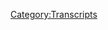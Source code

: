 {{Transcript
    | title         = [[130D: Endgame, Part 4]]
    | caption       = [https://knowledgefight.libsyn.com/knowledge-fight-endgame-part-4 Listen to this episode on Libsyn]
    | episodeNumber = [[130D: Endgame, Part 4|130D]]
    | length        = 01:39:37
}}

{{MessageBox
    | header     = Warning: Bot Generated Content
    | text       = This transcript was automatically generated by transcription software and likely contains many mistakes and misattributions. Please check the audio for definitive quotes, attribution, and context.
    | image      = N3yvass4myg91.webp
    | imagewidth = 50px
    | id         = warning
}}

{{TranscriptBlock
    | name      = Unknown Speaker
    | timestamp = 00:00:00.000
    | text      = Hey everybody, welcome back to Knowledge Fight, I'm Dan. The voice you will hear shortly is my co-host and dear friend, Jordan.
}}

{{TranscriptBlock
    | name      = Unknown Speaker
    | timestamp = 00:00:07.200
    | text      = This is part four of our five-part coverage of Alex Jones' very generous-to-call-it-a-documentary,
}}

{{TranscriptBlock
    | name      = Unknown Speaker
    | timestamp = 00:00:15.900
    | text      = but we'll go ahead, since that's the naming convention he came up with, his film, his flick, Endgame, that's the name of it.
}}

{{TranscriptBlock
    | name      = Unknown Speaker
    | timestamp = 00:00:26.399
    | text      = Drew a blank there for a second, I've been doing nothing but researching, recording, and editing about this documentary for the last two, three weeks,
}}

{{TranscriptBlock
    | name      = Unknown Speaker
    | timestamp = 00:00:34.799
    | text      = and yet still can't come up with a name on the spot.
}}

{{TranscriptBlock
    | name      = Unknown Speaker
    | timestamp = 00:00:37.700
    | text      = Anyway, guys, where we last left off, on episode three, we were in the middle of some Nazi talk.
}}

{{TranscriptBlock
    | name      = Unknown Speaker
    | timestamp = 00:00:44.000
    | text      = And, as promised, at the end of the last episode, that Nazi talk continues at the beginning of this episode,
}}

{{TranscriptBlock
    | name      = Unknown Speaker
    | timestamp = 00:00:50.299
    | text      = but there's not too much left of it. Look forward to us to get into some other bullshit Alex is lying about,
}}

{{TranscriptBlock
    | name      = Unknown Speaker
    | timestamp = 00:00:57.000
    | text      = a couple of quotes that he's faking, a couple more quotes that he's faking,
}}

{{TranscriptBlock
    | name      = Unknown Speaker
    | timestamp = 00:01:01.299
    | text      = and then, I'll be honest, this part four, this is where I think I started to lose it.
}}

{{TranscriptBlock
    | name      = Unknown Speaker
    | timestamp = 00:01:07.299
    | text      = I think I got a little bit mad in the middle. I think I gathered myself decently,
}}

{{TranscriptBlock
    | name      = Unknown Speaker
    | timestamp = 00:01:12.299
    | text      = but there might be some cracks starting to show here in what would be hour seven of me and Jordan sitting around and recording this nonsense.
}}

{{TranscriptBlock
    | name      = Unknown Speaker
    | timestamp = 00:01:23.599
    | text      = Anyway, enjoy, and I don't know why I needed to put an and there. Just enjoy.
}}

{{TranscriptBlock
    | name      = Unknown Speaker
    | timestamp = 00:01:29.799
    | text      = Andy in Kansas, you're on the air, thanks for holding.
}}

{{TranscriptBlock
    | name      = Unknown Speaker
    | timestamp = 00:01:33.900
    | text      = Hello Alex, I'm a first time caller, I'm a huge fan, I love your work.
}}

{{TranscriptBlock
    | name      = Unknown Speaker
    | timestamp = 00:01:37.099
    | text      = I love you.
}}

{{TranscriptBlock
    | name      = Unknown Speaker
    | timestamp = 00:01:37.599
    | text      = So you, there's, there's an argument to be made that what they were doing was actually defrauding these foundations.
}}

{{TranscriptBlock
    | name      = Unknown Speaker
    | timestamp = 00:01:43.799
    | text      = Yeah, I was gonna say, this sounds like a big ass scam.
}}

{{TranscriptBlock
    | name      = Unknown Speaker
    | timestamp = 00:01:45.799
    | text      = They probably didn't mean to, but in the end, the product is, that's what they did.
}}

{{TranscriptBlock
    | name      = Unknown Speaker
    | timestamp = 00:01:50.299
    | text      = Yeah.
}}

{{TranscriptBlock
    | name      = Unknown Speaker
    | timestamp = 00:01:50.799
    | text      = They didn't start off as a scam, anyway.
}}

{{TranscriptBlock
    | name      = Unknown Speaker
    | timestamp = 00:01:54.900
    | text      = With the strong support of the US and England, Germany had gone over the edge and tens of millions would pay with their lives.
}}

{{TranscriptBlock
    | name      = Unknown Speaker
    | timestamp = 00:02:07.299
    | text      = At the end of the war, the Allies protected from prosecution the very Nazi scientist that had tortured thousands of people to death.
}}

{{TranscriptBlock
    | name      = Unknown Speaker
    | timestamp = 00:02:15.599
    | text      = I wonder why.
}}

{{TranscriptBlock
    | name      = Unknown Speaker
    | timestamp = 00:02:16.300
    | text      = I have to assume that what they're, what he's referring to is Mengele.
}}

{{TranscriptBlock
    | name      = Unknown Speaker
    | timestamp = 00:02:20.000
    | text      = Yeah.
}}

{{TranscriptBlock
    | name      = Unknown Speaker
    | timestamp = 00:02:20.199
    | text      = And that's not true.
}}

{{TranscriptBlock
    | name      = Unknown Speaker
    | timestamp = 00:02:21.000
    | text      = They didn't defend him.
}}

{{TranscriptBlock
    | name      = Unknown Speaker
    | timestamp = 00:02:22.099
    | text      = He escaped.
}}

{{TranscriptBlock
    | name      = Unknown Speaker
    | timestamp = 00:02:23.599
    | text      = He, Mengele escaped to South America.
}}

{{TranscriptBlock
    | name      = Unknown Speaker
    | timestamp = 00:02:26.099
    | text      = Well, no, that's not, it's not untrue that they protected.
}}

{{TranscriptBlock
    | name      = Unknown Speaker
    | timestamp = 00:02:29.599
    | text      = There were many scientists who were absolutely involved at a high level,
}}

{{TranscriptBlock
    | name      = Unknown Speaker
    | timestamp = 00:02:35.300
    | text      = who were protected, who were taken, and who were hidden.
}}

{{TranscriptBlock
    | name      = Unknown Speaker
    | timestamp = 00:02:37.500
    | text      = But a lot of them were not involved with crimes against humanity and war crimes.
}}

{{TranscriptBlock
    | name      = Unknown Speaker
    | timestamp = 00:02:42.099
    | text      = Oh, yes, they were.
}}

{{TranscriptBlock
    | name      = Unknown Speaker
    | timestamp = 00:02:43.800
    | text      = Oh, yes, they were, Dan.
}}

{{TranscriptBlock
    | name      = Unknown Speaker
    | timestamp = 00:02:45.300
    | text      = Dan, that would be naive of you to think.
}}

{{TranscriptBlock
    | name      = Unknown Speaker
    | timestamp = 00:02:49.000
    | text      = Naive.
}}

{{TranscriptBlock
    | name      = Unknown Speaker
    | timestamp = 00:02:49.800
    | text      = Well, do you know any other names?
}}

{{TranscriptBlock
    | name      = Unknown Speaker
    | timestamp = 00:02:52.900
    | text      = Yeah, David Schmarken.
}}

{{TranscriptBlock
    | name      = Unknown Speaker
    | timestamp = 00:02:54.699
    | text      = Citation needed.
}}

{{TranscriptBlock
    | name      = Unknown Speaker
    | timestamp = 00:02:55.800
    | text      = David Schmarken.
}}

{{TranscriptBlock
    | name      = Unknown Speaker
    | timestamp = 00:02:56.699
    | text      = Citation needed.
}}

{{TranscriptBlock
    | name      = Unknown Speaker
    | timestamp = 00:02:57.900
    | text      = Franklin Schmarken.
}}

{{TranscriptBlock
    | name      = Unknown Speaker
    | timestamp = 00:02:58.900
    | text      = That was his brother.
}}

{{TranscriptBlock
    | name      = Unknown Speaker
    | timestamp = 00:02:59.900
    | text      = Okay.
}}

{{TranscriptBlock
    | name      = Unknown Speaker
    | timestamp = 00:03:00.500
    | text      = This is now just me making fun of the German language and I apologize for it.
}}

{{TranscriptBlock
    | name      = Unknown Speaker
    | timestamp = 00:03:03.699
    | text      = While allowing that what you're saying is possibly true but you're not proving it
}}

{{TranscriptBlock
    | name      = Unknown Speaker
    | timestamp = 00:03:07.199
    | text      = because you don't have any fucking evidence.
}}

{{TranscriptBlock
    | name      = Unknown Speaker
    | timestamp = 00:03:09.000
    | text      = Dude, okay, fine, fine.
}}

{{TranscriptBlock
    | name      = Unknown Speaker
    | timestamp = 00:03:11.300
    | text      = I'm just saying it's naive to think that the American government did not protect genociders.
}}

{{TranscriptBlock
    | name      = Unknown Speaker
    | timestamp = 00:03:17.199
    | text      = Considering our history of protecting genociders, as well as our desire for knowledge
}}

{{TranscriptBlock
    | name      = Unknown Speaker
    | timestamp = 00:03:21.800
    | text      = and the immense need at the time to defeat the Russians in developing whatever,
}}

{{TranscriptBlock
    | name      = Unknown Speaker
    | timestamp = 00:03:27.000
    | text      = of course they protected genociders.
}}

{{TranscriptBlock
    | name      = Unknown Speaker
    | timestamp = 00:03:29.000
    | text      = There's a bunch of rebuttals that I would have to that
}}

{{TranscriptBlock
    | name      = Unknown Speaker
    | timestamp = 00:03:32.000
    | text      = and a number of them involve the idea that a lot of people who had access to the research
}}

{{TranscriptBlock
    | name      = Unknown Speaker
    | timestamp = 00:03:36.199
    | text      = that was being done and the results of it were not involved with the crimes against humanity.
}}

{{TranscriptBlock
    | name      = Unknown Speaker
    | timestamp = 00:03:42.199
    | text      = Right.
}}

{{TranscriptBlock
    | name      = Unknown Speaker
    | timestamp = 00:03:42.699
    | text      = And so a lot of people were immune from prosecution and didn't actually commit war crimes
}}

{{TranscriptBlock
    | name      = Unknown Speaker
    | timestamp = 00:03:47.500
    | text      = and the United States could have swallowed them up.
}}

{{TranscriptBlock
    | name      = Unknown Speaker
    | timestamp = 00:03:50.199
    | text      = Most of the people who were involved in Project Paperclip,
}}

{{TranscriptBlock
    | name      = Unknown Speaker
    | timestamp = 00:03:53.000
    | text      = a lot of the Nazi scientists who came over like Werner von Braun,
}}

{{TranscriptBlock
    | name      = Unknown Speaker
    | timestamp = 00:03:55.699
    | text      = were people who were in unrelated areas.
}}

{{TranscriptBlock
    | name      = Unknown Speaker
    | timestamp = 00:03:58.199
    | text      = They weren't involved with the exterminations and crimes against humanity.
}}

{{TranscriptBlock
    | name      = Unknown Speaker
    | timestamp = 00:04:01.000
    | text      = Right.
}}

{{TranscriptBlock
    | name      = Unknown Speaker
    | timestamp = 00:04:01.500
    | text      = The Nuremberg Trials were specifically set up in such a way to only prosecute
}}

{{TranscriptBlock
    | name      = Unknown Speaker
    | timestamp = 00:04:06.500
    | text      = for a couple different things that were within the spectrum of the court.
}}

{{TranscriptBlock
    | name      = Unknown Speaker
    | timestamp = 00:04:11.300
    | text      = Right.
}}

{{TranscriptBlock
    | name      = Unknown Speaker
    | timestamp = 00:04:11.800
    | text      = The purview of the court.
}}

{{TranscriptBlock
    | name      = Unknown Speaker
    | timestamp = 00:04:12.599
    | text      = Right.
}}

{{TranscriptBlock
    | name      = Unknown Speaker
    | timestamp = 00:04:13.099
    | text      = What was in their jurisdiction.
}}

{{TranscriptBlock
    | name      = Unknown Speaker
    | timestamp = 00:04:14.400
    | text      = And I obviously don't think they had a hundred percent accuracy,
}}

{{TranscriptBlock
    | name      = Unknown Speaker
    | timestamp = 00:04:18.699
    | text      = but I don't think that someone like Mengele would have escaped prosecution.
}}

{{TranscriptBlock
    | name      = Unknown Speaker
    | timestamp = 00:04:24.399
    | text      = Oh, yeah.
}}

{{TranscriptBlock
    | name      = Unknown Speaker
    | timestamp = 00:04:25.600
    | text      = Alex Jones said specifically singular scientist, not scientists.
}}

{{TranscriptBlock
    | name      = Unknown Speaker
    | timestamp = 00:04:31.300
    | text      = Oh, he said scientist?
}}

{{TranscriptBlock
    | name      = Unknown Speaker
    | timestamp = 00:04:32.399
    | text      = Yes.
}}

{{TranscriptBlock
    | name      = Unknown Speaker
    | timestamp = 00:04:32.800
    | text      = He's talking about Mengele.
}}

{{TranscriptBlock
    | name      = Unknown Speaker
    | timestamp = 00:04:34.300
    | text      = That's a stupid thing to say.
}}

{{TranscriptBlock
    | name      = Unknown Speaker
    | timestamp = 00:04:35.500
    | text      = Why would you say that?
}}

{{TranscriptBlock
    | name      = Unknown Speaker
    | timestamp = 00:04:36.500
    | text      = Mengele's history is fucking amazing though.
}}

{{TranscriptBlock
    | name      = Unknown Speaker
    | timestamp = 00:04:38.300
    | text      = Like realistically to be a Nazi.
}}

{{TranscriptBlock
    | name      = Unknown Speaker
    | timestamp = 00:04:41.100
    | text      = Is this our is this our evil Margaret Sanger situation?
}}

{{TranscriptBlock
    | name      = Unknown Speaker
    | timestamp = 00:04:44.100
    | text      = We're like respect dude.
}}

{{TranscriptBlock
    | name      = Unknown Speaker
    | timestamp = 00:04:45.300
    | text      = Respect.
}}

{{TranscriptBlock
    | name      = Unknown Speaker
    | timestamp = 00:04:45.800
    | text      = Gotta give you that.
}}

{{TranscriptBlock
    | name      = Unknown Speaker
    | timestamp = 00:04:46.600
    | text      = Not even respect, but I'm amazed.
}}

{{TranscriptBlock
    | name      = Unknown Speaker
    | timestamp = 00:04:48.600
    | text      = Like the the fact that he had the foresight to know like this shit's going down.
}}

{{TranscriptBlock
    | name      = Unknown Speaker
    | timestamp = 00:04:52.899
    | text      = Right.
}}

{{TranscriptBlock
    | name      = Unknown Speaker
    | timestamp = 00:04:53.199
    | text      = And escaped 10 days before the camps were liberated.
}}

{{TranscriptBlock
    | name      = Unknown Speaker
    | timestamp = 00:04:56.100
    | text      = Right.
}}

{{TranscriptBlock
    | name      = Unknown Speaker
    | timestamp = 00:04:56.300
    | text      = Just got away.
}}

{{TranscriptBlock
    | name      = Unknown Speaker
    | timestamp = 00:04:57.199
    | text      = Clearly the smartest the smartest Nazi there's ever been.
}}

{{TranscriptBlock
    | name      = Unknown Speaker
    | timestamp = 00:05:00.100
    | text      = And the fact that he did get captured and they used his name,
}}

{{TranscriptBlock
    | name      = Unknown Speaker
    | timestamp = 00:05:03.699
    | text      = but because of just some sort of fuck up with record-keeping,
}}

{{TranscriptBlock
    | name      = Unknown Speaker
    | timestamp = 00:05:07.699
    | text      = they were like, oh, you're not one of the people we were looking for.
}}

{{TranscriptBlock
    | name      = Unknown Speaker
    | timestamp = 00:05:10.699
    | text      = He got released and ended up escaping to South America.
}}

{{TranscriptBlock
    | name      = Unknown Speaker
    | timestamp = 00:05:13.600
    | text      = Like the luck that he had in terms of that.
}}

{{TranscriptBlock
    | name      = Unknown Speaker
    | timestamp = 00:05:16.100
    | text      = It's just it's unbelievable.
}}

{{TranscriptBlock
    | name      = Unknown Speaker
    | timestamp = 00:05:18.600
    | text      = But at the same time.
}}

{{TranscriptBlock
    | name      = Unknown Speaker
    | timestamp = 00:05:19.300
    | text      = Luck or mind control.
}}

{{TranscriptBlock
    | name      = Unknown Speaker
    | timestamp = 00:05:21.000
    | text      = Maybe it's mind control.
}}

{{TranscriptBlock
    | name      = Unknown Speaker
    | timestamp = 00:05:22.100
    | text      = It's from Brazil.
}}

{{TranscriptBlock
    | name      = Unknown Speaker
    | timestamp = 00:05:23.399
    | text      = Yeah.
}}

{{TranscriptBlock
    | name      = Unknown Speaker
    | timestamp = 00:05:24.000
    | text      = So he did escape South America.
}}

{{TranscriptBlock
    | name      = Unknown Speaker
    | timestamp = 00:05:25.300
    | text      = No one's really protecting him.
}}

{{TranscriptBlock
    | name      = Unknown Speaker
    | timestamp = 00:05:27.100
    | text      = And Alex Jones making that claim.
}}

{{TranscriptBlock
    | name      = Unknown Speaker
    | timestamp = 00:05:30.199
    | text      = He requires far more proof than citation needed.
}}

{{TranscriptBlock
    | name      = Unknown Speaker
    | timestamp = 00:05:38.699
    | text      = The Nazi brand of eugenics had embarrassed the elites,
}}

{{TranscriptBlock
    | name      = Unknown Speaker
    | timestamp = 00:05:41.899
    | text      = but they had no intention.
}}

{{TranscriptBlock
    | name      = Unknown Speaker
    | timestamp = 00:05:43.500
    | text      = They were so embarrassed.
}}

{{TranscriptBlock
    | name      = Unknown Speaker
    | timestamp = 00:05:46.899
    | text      = The Allies literally fought with each other over who would get top Nazi eugenicist.
}}

{{TranscriptBlock
    | name      = Unknown Speaker
    | timestamp = 00:05:51.699
    | text      = Well, it didn't matter of the SS doctors had tortured tens of thousands to death.
}}

{{TranscriptBlock
    | name      = Unknown Speaker
    | timestamp = 00:05:56.300
    | text      = They were free to go.
}}

{{TranscriptBlock
    | name      = Unknown Speaker
    | timestamp = 00:05:57.399
    | text      = Not not really true.
}}

{{TranscriptBlock
    | name      = Unknown Speaker
    | timestamp = 00:05:58.600
    | text      = The Angel of Death, Joseph Mengele,
}}

{{TranscriptBlock
    | name      = Unknown Speaker
    | timestamp = 00:06:01.000
    | text      = and his boss Atmar von Verscher were not prosecuted.
}}

{{TranscriptBlock
    | name      = Unknown Speaker
    | timestamp = 00:06:04.500
    | text      = Atmar von Verscher even continued his work in Germany after the war.
}}

{{TranscriptBlock
    | name      = Unknown Speaker
    | timestamp = 00:06:09.500
    | text      = And he ate brains.
}}

{{TranscriptBlock
    | name      = Unknown Speaker
    | timestamp = 00:06:11.100
    | text      = Mengele did not escape prosecution at the Nuremberg trial because he escaped to South America.
}}

{{TranscriptBlock
    | name      = Unknown Speaker
    | timestamp = 00:06:17.300
    | text      = He was not escaping escaping.
}}

{{TranscriptBlock
    | name      = Unknown Speaker
    | timestamp = 00:06:19.000
    | text      = Yeah, he was not there.
}}

{{TranscriptBlock
    | name      = Unknown Speaker
    | timestamp = 00:06:20.300
    | text      = He escaped it in the very literal sense as opposed to the metaphorical sense.
}}

{{TranscriptBlock
    | name      = Unknown Speaker
    | timestamp = 00:06:23.800
    | text      = Most people weren't tried in absentia.
}}

{{TranscriptBlock
    | name      = Unknown Speaker
    | timestamp = 00:06:26.500
    | text      = There are only a couple people who were like,
}}

{{TranscriptBlock
    | name      = Unknown Speaker
    | timestamp = 00:06:28.899
    | text      = we're going to try you even though like you're dead or you're gone.
}}

{{TranscriptBlock
    | name      = Unknown Speaker
    | timestamp = 00:06:31.800
    | text      = Something like that.
}}

{{TranscriptBlock
    | name      = Unknown Speaker
    | timestamp = 00:06:33.500
    | text      = But here's the thing.
}}

{{TranscriptBlock
    | name      = Unknown Speaker
    | timestamp = 00:06:36.100
    | text      = The Nuremberg trials were incredibly complicated.
}}

{{TranscriptBlock
    | name      = Unknown Speaker
    | timestamp = 00:06:38.899
    | text      = Oh.
}}

{{TranscriptBlock
    | name      = Unknown Speaker
    | timestamp = 00:06:40.199
    | text      = The first thing to keep in mind when you talk about the Nuremberg trials is there's a jurisdictional issue
}}

{{TranscriptBlock
    | name      = Unknown Speaker
    | timestamp = 00:06:44.899
    | text      = that it was only limited to war crimes, crimes against humanity,
}}

{{TranscriptBlock
    | name      = Unknown Speaker
    | timestamp = 00:06:48.199
    | text      = waging wars of aggression,
}}

{{TranscriptBlock
    | name      = Unknown Speaker
    | timestamp = 00:06:49.899
    | text      = and a crime of that variety.
}}

{{TranscriptBlock
    | name      = Unknown Speaker
    | timestamp = 00:06:53.300
    | text      = Considered under those guidelines,
}}

{{TranscriptBlock
    | name      = Unknown Speaker
    | timestamp = 00:06:55.100
    | text      = there's no reason to think that Atmar von Verscher would have been found guilty
}}

{{TranscriptBlock
    | name      = Unknown Speaker
    | timestamp = 00:06:59.500
    | text      = or was even deserving of the court's attention.
}}

{{TranscriptBlock
    | name      = Unknown Speaker
    | timestamp = 00:07:02.000
    | text      = What he did, we rightly can look back on as grotesque and awful now,
}}

{{TranscriptBlock
    | name      = Unknown Speaker
    | timestamp = 00:07:07.500
    | text      = but it didn't rank with the Nuremberg trials.
}}

{{TranscriptBlock
    | name      = Unknown Speaker
    | timestamp = 00:07:09.699
    | text      = At the time, there was the appearance that he was just a scientist
}}

{{TranscriptBlock
    | name      = Unknown Speaker
    | timestamp = 00:07:13.300
    | text      = who benefited from receiving some samples from Mengele in Auschwitz,
}}

{{TranscriptBlock
    | name      = Unknown Speaker
    | timestamp = 00:07:17.100
    | text      = but not in any way an active participant in any of that,
}}

{{TranscriptBlock
    | name      = Unknown Speaker
    | timestamp = 00:07:20.500
    | text      = but history calls that into question a little bit.
}}

{{TranscriptBlock
    | name      = Unknown Speaker
    | timestamp = 00:07:22.800
    | text      = So here's the thing.
}}

{{TranscriptBlock
    | name      = Unknown Speaker
    | timestamp = 00:07:24.100
    | text      = Von Verscher was Mengele's doctoral advisor or whatever coming up.
}}

{{TranscriptBlock
    | name      = Unknown Speaker
    | timestamp = 00:07:30.399
    | text      = He was sort of a mentor and von Verscher had a completely separate research institute
}}

{{TranscriptBlock
    | name      = Unknown Speaker
    | timestamp = 00:07:36.399
    | text      = and he may have received some samples from Mengele.
}}

{{TranscriptBlock
    | name      = Unknown Speaker
    | timestamp = 00:07:39.100
    | text      = He was not involved in the camps in any way.
}}

{{TranscriptBlock
    | name      = Unknown Speaker
    | timestamp = 00:07:41.199
    | text      = Who among us has not received a Mengele sample?
}}

{{TranscriptBlock
    | name      = Unknown Speaker
    | timestamp = 00:07:43.500
    | text      = Well, there's plausible deniability in terms of like that.
}}

{{TranscriptBlock
    | name      = Unknown Speaker
    | timestamp = 00:07:46.399
    | text      = There's no way you're going to prove that he committed crimes against humanity,
}}

{{TranscriptBlock
    | name      = Unknown Speaker
    | timestamp = 00:07:50.100
    | text      = war crimes, crimes of aggression, those sorts of things.
}}

{{TranscriptBlock
    | name      = Unknown Speaker
    | timestamp = 00:07:53.899
    | text      = You're not going to prove that.
}}

{{TranscriptBlock
    | name      = Unknown Speaker
    | timestamp = 00:07:55.300
    | text      = So if you could, though, that would make a great documentary.
}}

{{TranscriptBlock
    | name      = Unknown Speaker
    | timestamp = 00:07:57.399
    | text      = If you bring him up on trials in the Nuremberg court,
}}

{{TranscriptBlock
    | name      = Unknown Speaker
    | timestamp = 00:07:59.899
    | text      = all you're going to do is exonerate him of those crimes and waste everybody's time.
}}

{{TranscriptBlock
    | name      = Unknown Speaker
    | timestamp = 00:08:03.300
    | text      = That's not going to be a good thing.
}}

{{TranscriptBlock
    | name      = Unknown Speaker
    | timestamp = 00:08:04.300
    | text      = No, so there's no reason why he ever would have been brought up.
}}

{{TranscriptBlock
    | name      = Unknown Speaker
    | timestamp = 00:08:07.800
    | text      = Now, again, in hindsight, we can look back and be like,
}}

{{TranscriptBlock
    | name      = Unknown Speaker
    | timestamp = 00:08:10.100
    | text      = hey, we might add that one a little.
}}

{{TranscriptBlock
    | name      = Unknown Speaker
    | timestamp = 00:08:11.100
    | text      = Probably a Nazi.
}}

{{TranscriptBlock
    | name      = Unknown Speaker
    | timestamp = 00:08:12.500
    | text      = He was probably way more guilty than we know.
}}

{{TranscriptBlock
    | name      = Unknown Speaker
    | timestamp = 00:08:15.100
    | text      = It's kind of like, so the way I look at it is,
}}

{{TranscriptBlock
    | name      = Unknown Speaker
    | timestamp = 00:08:19.000
    | text      = it's kind of like the way people look at Tonya Harding.
}}

{{TranscriptBlock
    | name      = Unknown Speaker
    | timestamp = 00:08:21.800
    | text      = Like at the time and for a while, people saw her as just a victim
}}

{{TranscriptBlock
    | name      = Unknown Speaker
    | timestamp = 00:08:25.000
    | text      = and she had no involvement with Galuli and his actions.
}}

{{TranscriptBlock
    | name      = Unknown Speaker
    | timestamp = 00:08:28.600
    | text      = But now, in hindsight, we realize she was fucking involved.
}}

{{TranscriptBlock
    | name      = Unknown Speaker
    | timestamp = 00:08:30.899
    | text      = There's no doubt she was involved with that shit.
}}

{{TranscriptBlock
    | name      = Unknown Speaker
    | timestamp = 00:08:33.500
    | text      = So there's something like that.
}}

{{TranscriptBlock
    | name      = Unknown Speaker
    | timestamp = 00:08:34.399
    | text      = It's too little, too late.
}}

{{TranscriptBlock
    | name      = Unknown Speaker
    | timestamp = 00:08:35.600
    | text      = You can't do anything about it.
}}

{{TranscriptBlock
    | name      = Unknown Speaker
    | timestamp = 00:08:37.200
    | text      = Anyway.
}}

{{TranscriptBlock
    | name      = Unknown Speaker
    | timestamp = 00:08:37.799
    | text      = Wait, which, I didn't see the movie.
}}

{{TranscriptBlock
    | name      = Unknown Speaker
    | timestamp = 00:08:40.299
    | text      = Jeff Galuli was her husband who hit Nancy.
}}

{{TranscriptBlock
    | name      = Unknown Speaker
    | timestamp = 00:08:42.299
    | text      = Right, right.
}}

{{TranscriptBlock
    | name      = Unknown Speaker
    | timestamp = 00:08:43.000
    | text      = Tonya was the one who wasn't hit.
}}

{{TranscriptBlock
    | name      = Unknown Speaker
    | timestamp = 00:08:45.200
    | text      = No, yeah, yeah.
}}

{{TranscriptBlock
    | name      = Unknown Speaker
    | timestamp = 00:08:45.899
    | text      = Nancy was the one who was hit.
}}

{{TranscriptBlock
    | name      = Unknown Speaker
    | timestamp = 00:08:47.299
    | text      = Yeah, yeah, yeah.
}}

{{TranscriptBlock
    | name      = Unknown Speaker
    | timestamp = 00:08:48.500
    | text      = So after the Nuremberg trials, there were the doctor trials
}}

{{TranscriptBlock
    | name      = Unknown Speaker
    | timestamp = 00:08:51.700
    | text      = in 1946 to 1947, which would not-
}}

{{TranscriptBlock
    | name      = Unknown Speaker
    | timestamp = 00:08:55.399
    | text      = We've been locked up in Nazis for a while now.
}}

{{TranscriptBlock
    | name      = Unknown Speaker
    | timestamp = 00:08:58.700
    | text      = So-
}}

{{TranscriptBlock
    | name      = Unknown Speaker
    | timestamp = 00:08:59.100
    | text      = Not as long as the roads.
}}

{{TranscriptBlock
    | name      = Unknown Speaker
    | timestamp = 00:09:00.299
    | text      = As far as, as far as Tonya Harding and Anta Kerrigan go.
}}

{{TranscriptBlock
    | name      = Unknown Speaker
    | timestamp = 00:09:05.899
    | text      = Yeah.
}}

{{TranscriptBlock
    | name      = Unknown Speaker
    | timestamp = 00:09:06.500
    | text      = That was on TV, right?
}}

{{TranscriptBlock
    | name      = Unknown Speaker
    | timestamp = 00:09:07.899
    | text      = Like I remember that.
}}

{{TranscriptBlock
    | name      = Unknown Speaker
    | timestamp = 00:09:09.600
    | text      = No, not the, not the moment that it happened.
}}

{{TranscriptBlock
    | name      = Unknown Speaker
    | timestamp = 00:09:11.200
    | text      = Not the actual hitting.
}}

{{TranscriptBlock
    | name      = Unknown Speaker
    | timestamp = 00:09:12.299
    | text      = But like the, like on TV on the day people were like this
}}

{{TranscriptBlock
    | name      = Unknown Speaker
    | timestamp = 00:09:19.700
    | text      = Olympic athlete had her husband beat the shit out of her
}}

{{TranscriptBlock
    | name      = Unknown Speaker
    | timestamp = 00:09:22.899
    | text      = competitor.
}}

{{TranscriptBlock
    | name      = Unknown Speaker
    | timestamp = 00:09:23.500
    | text      = I'm not sure that's how they reported it.
}}

{{TranscriptBlock
    | name      = Unknown Speaker
    | timestamp = 00:09:25.000
    | text      = But yeah.
}}

{{TranscriptBlock
    | name      = Unknown Speaker
    | timestamp = 00:09:25.399
    | text      = It sounds about right though, right?
}}

{{TranscriptBlock
    | name      = Unknown Speaker
    | timestamp = 00:09:26.700
    | text      = In hindsight, yes.
}}

{{TranscriptBlock
    | name      = Unknown Speaker
    | timestamp = 00:09:27.600
    | text      = How fucking crazy would that be to live through?
}}

{{TranscriptBlock
    | name      = Unknown Speaker
    | timestamp = 00:09:29.500
    | text      = It's pretty crazy.
}}

{{TranscriptBlock
    | name      = Unknown Speaker
    | timestamp = 00:09:30.100
    | text      = I remember it.
}}

{{TranscriptBlock
    | name      = Unknown Speaker
    | timestamp = 00:09:30.500
    | text      = That's bananas.
}}

{{TranscriptBlock
    | name      = Unknown Speaker
    | timestamp = 00:09:31.299
    | text      = It was like 10 when that happened.
}}

{{TranscriptBlock
    | name      = Unknown Speaker
    | timestamp = 00:09:32.500
    | text      = I know, I was, I was very young.
}}

{{TranscriptBlock
    | name      = Unknown Speaker
    | timestamp = 00:09:34.500
    | text      = I remember that and I remember like I see the videos in
}}

{{TranscriptBlock
    | name      = Unknown Speaker
    | timestamp = 00:09:38.799
    | text      = my head of Nancy Kerrigan crying and like, nah, you know
}}

{{TranscriptBlock
    | name      = Unknown Speaker
    | timestamp = 00:09:42.600
    | text      = the whole thing.
}}

{{TranscriptBlock
    | name      = Unknown Speaker
    | timestamp = 00:09:44.299
    | text      = It's amazing to live through though.
}}

{{TranscriptBlock
    | name      = Unknown Speaker
    | timestamp = 00:09:46.500
    | text      = Like the idea that that is a real thing that happened to
}}

{{TranscriptBlock
    | name      = Unknown Speaker
    | timestamp = 00:09:50.100
    | text      = people.
}}

{{TranscriptBlock
    | name      = Unknown Speaker
    | timestamp = 00:09:50.500
    | text      = No big deal.
}}

{{TranscriptBlock
    | name      = Unknown Speaker
    | timestamp = 00:09:51.100
    | text      = I was a Kerrigan guy and this Itania shit doesn't change
}}

{{TranscriptBlock
    | name      = Unknown Speaker
    | timestamp = 00:09:54.299
    | text      = anything for me.
}}

{{TranscriptBlock
    | name      = Unknown Speaker
    | timestamp = 00:09:55.000
    | text      = I haven't seen it, but I don't, I refuse to.
}}

{{TranscriptBlock
    | name      = Unknown Speaker
    | timestamp = 00:09:56.899
    | text      = I think-
}}

{{TranscriptBlock
    | name      = Unknown Speaker
    | timestamp = 00:09:57.500
    | text      = I don't think it's going to exonerate her.
}}

{{TranscriptBlock
    | name      = Unknown Speaker
    | timestamp = 00:09:59.100
    | text      = Tonya Harding is a monster, but also a terrible victim of
}}

{{TranscriptBlock
    | name      = Unknown Speaker
    | timestamp = 00:10:02.399
    | text      = abuse and I feel sorry for her, but also-
}}

{{TranscriptBlock
    | name      = Unknown Speaker
    | timestamp = 00:10:06.600
    | text      = Was she a good skater though?
}}

{{TranscriptBlock
    | name      = Unknown Speaker
    | timestamp = 00:10:07.700
    | text      = She was pretty amazing.
}}

{{TranscriptBlock
    | name      = Unknown Speaker
    | timestamp = 00:10:08.799
    | text      = She was really good, right?
}}

{{TranscriptBlock
    | name      = Unknown Speaker
    | timestamp = 00:10:09.600
    | text      = Amazing.
}}

{{TranscriptBlock
    | name      = Unknown Speaker
    | timestamp = 00:10:10.000
    | text      = She was one of the only people to hit a triple axle in
}}

{{TranscriptBlock
    | name      = Unknown Speaker
    | timestamp = 00:10:13.799
    | text      = competition, but it wasn't in the Olympics.
}}

{{TranscriptBlock
    | name      = Unknown Speaker
    | timestamp = 00:10:15.700
    | text      = Yeah.
}}

{{TranscriptBlock
    | name      = Unknown Speaker
    | timestamp = 00:10:16.299
    | text      = Why did the, why did her husband-
}}

{{TranscriptBlock
    | name      = Unknown Speaker
    | timestamp = 00:10:17.700
    | text      = No, Nancy Kerrigan was also really good.
}}

{{TranscriptBlock
    | name      = Unknown Speaker
    | timestamp = 00:10:19.600
    | text      = Tonya Harding was really good.
}}

{{TranscriptBlock
    | name      = Unknown Speaker
    | timestamp = 00:10:21.299
    | text      = She was the one who hit the triple axle.
}}

{{TranscriptBlock
    | name      = Unknown Speaker
    | timestamp = 00:10:22.700
    | text      = Right, right.
}}

{{TranscriptBlock
    | name      = Unknown Speaker
    | timestamp = 00:10:23.200
    | text      = No, no, that's what I'm saying.
}}

{{TranscriptBlock
    | name      = Unknown Speaker
    | timestamp = 00:10:24.100
    | text      = The reason that Jeff Gillooly hit Nancy Kerrigan was that Nancy
}}

{{TranscriptBlock
    | name      = Unknown Speaker
    | timestamp = 00:10:27.700
    | text      = Kerrigan was probably going to make the Olympic team and
}}

{{TranscriptBlock
    | name      = Unknown Speaker
    | timestamp = 00:10:30.500
    | text      = there was only so much room on that team.
}}

{{TranscriptBlock
    | name      = Unknown Speaker
    | timestamp = 00:10:33.899
    | text      = Oh, it was for qualifying?
}}

{{TranscriptBlock
    | name      = Unknown Speaker
    | timestamp = 00:10:35.799
    | text      = Yes.
}}

{{TranscriptBlock
    | name      = Unknown Speaker
    | timestamp = 00:10:36.100
    | text      = Wasn't even for-
}}

{{TranscriptBlock
    | name      = Unknown Speaker
    | timestamp = 00:10:36.899
    | text      = Yeah, and he's, and he's a mobster.
}}

{{TranscriptBlock
    | name      = Unknown Speaker
    | timestamp = 00:10:39.200
    | text      = Dude.
}}

{{TranscriptBlock
    | name      = Unknown Speaker
    | timestamp = 00:10:39.799
    | text      = He has deep mob ties.
}}

{{TranscriptBlock
    | name      = Unknown Speaker
    | timestamp = 00:10:41.100
    | text      = Really?
}}

{{TranscriptBlock
    | name      = Unknown Speaker
    | timestamp = 00:10:41.500
    | text      = His name is Jeff Gillooly.
}}

{{TranscriptBlock
    | name      = Unknown Speaker
    | timestamp = 00:10:42.700
    | text      = That's how he solves problems?
}}

{{TranscriptBlock
    | name      = Unknown Speaker
    | timestamp = 00:10:44.399
    | text      = Yes.
}}

{{TranscriptBlock
    | name      = Unknown Speaker
    | timestamp = 00:10:45.100
    | text      = This, this whole thing.
}}

{{TranscriptBlock
    | name      = Unknown Speaker
    | timestamp = 00:10:46.200
    | text      = There's a bodyguard with a lead pipe.
}}

{{TranscriptBlock
    | name      = Unknown Speaker
    | timestamp = 00:10:47.700
    | text      = That's how he solves fucking problems.
}}

{{TranscriptBlock
    | name      = Unknown Speaker
    | timestamp = 00:10:50.399
    | text      = I don't see how you solve problems.
}}

{{TranscriptBlock
    | name      = Unknown Speaker
    | timestamp = 00:10:51.899
    | text      = You don't have a friend with a pipe.
}}

{{TranscriptBlock
    | name      = Unknown Speaker
    | timestamp = 00:10:53.299
    | text      = Good point.
}}

{{TranscriptBlock
    | name      = Unknown Speaker
    | timestamp = 00:10:54.299
    | text      = Good point.
}}

{{TranscriptBlock
    | name      = Unknown Speaker
    | timestamp = 00:10:55.100
    | text      = Do you want to get through this or not?
}}

{{TranscriptBlock
    | name      = Unknown Speaker
    | timestamp = 00:10:56.399
    | text      = I don't know.
}}

{{TranscriptBlock
    | name      = Unknown Speaker
    | timestamp = 00:10:58.399
    | text      = I want to get to this bottom of this Tonya Harding situation.
}}

{{TranscriptBlock
    | name      = Unknown Speaker
    | timestamp = 00:11:01.299
    | text      = I think we got to the bottom of it.
}}

{{TranscriptBlock
    | name      = Unknown Speaker
    | timestamp = 00:11:02.500
    | text      = Um, so in 1946 and 47, there was a doctor's trial of Nazi
}}

{{TranscriptBlock
    | name      = Unknown Speaker
    | timestamp = 00:11:08.799
    | text      = scientists and this would also not have succeeded in finding
}}

{{TranscriptBlock
    | name      = Unknown Speaker
    | timestamp = 00:11:12.500
    | text      = Atmar von Verscher guilty of any of the charges that were
}}

{{TranscriptBlock
    | name      = Unknown Speaker
    | timestamp = 00:11:15.700
    | text      = in the jurisdiction of that court.
}}

{{TranscriptBlock
    | name      = Unknown Speaker
    | timestamp = 00:11:17.399
    | text      = The charges they were able to make were crimes against
}}

{{TranscriptBlock
    | name      = Unknown Speaker
    | timestamp = 00:11:19.500
    | text      = humanity, war crimes, performing medical experience with
}}

{{TranscriptBlock
    | name      = Unknown Speaker
    | timestamp = 00:11:23.600
    | text      = experiments without the subject's consent on prisoners
}}

{{TranscriptBlock
    | name      = Unknown Speaker
    | timestamp = 00:11:26.399
    | text      = of war and civilians of occupied countries in the course
}}

{{TranscriptBlock
    | name      = Unknown Speaker
    | timestamp = 00:11:29.000
    | text      = of which the experiments and the defendants committed
}}

{{TranscriptBlock
    | name      = Unknown Speaker
    | timestamp = 00:11:31.100
    | text      = murders, brutalities, cruelties, tortures, atrocities and
}}

{{TranscriptBlock
    | name      = Unknown Speaker
    | timestamp = 00:11:33.899
    | text      = other inhuman acts.
}}

{{TranscriptBlock
    | name      = Unknown Speaker
    | timestamp = 00:11:35.200
    | text      = Also planning and performing the mass murder of prisoners
}}

{{TranscriptBlock
    | name      = Unknown Speaker
    | timestamp = 00:11:37.700
    | text      = of war and civilians of occupied countries stigmatized
}}

{{TranscriptBlock
    | name      = Unknown Speaker
    | timestamp = 00:11:40.399
    | text      = as aged, insane, incurably ill, deformed and so on by gas
}}

{{TranscriptBlock
    | name      = Unknown Speaker
    | timestamp = 00:11:44.000
    | text      = lethal injections and diverse other means and nursing homes,
}}

{{TranscriptBlock
    | name      = Unknown Speaker
    | timestamp = 00:11:47.100
    | text      = hospitals and asylums during the euthanasia programs and
}}

{{TranscriptBlock
    | name      = Unknown Speaker
    | timestamp = 00:11:50.000
    | text      = participating in the mass murder of concentration camp
}}

{{TranscriptBlock
    | name      = Unknown Speaker
    | timestamp = 00:11:52.200
    | text      = inmates and the other crime they could have charged them
}}

{{TranscriptBlock
    | name      = Unknown Speaker
    | timestamp = 00:11:55.399
    | text      = with was membership in the SS.
}}

{{TranscriptBlock
    | name      = Unknown Speaker
    | timestamp = 00:11:57.799
    | text      = None of these would have applied to von Verscher.
}}

{{TranscriptBlock
    | name      = Unknown Speaker
    | timestamp = 00:11:59.899
    | text      = It would have been applied to Mengele, but he had already
}}

{{TranscriptBlock
    | name      = Unknown Speaker
    | timestamp = 00:12:02.299
    | text      = escaped to South America.
}}

{{TranscriptBlock
    | name      = Unknown Speaker
    | timestamp = 00:12:03.700
    | text      = No one was protecting anybody.
}}

{{TranscriptBlock
    | name      = Unknown Speaker
    | timestamp = 00:12:05.200
    | text      = It was just a waste of time to prosecute von Verscher.
}}

{{TranscriptBlock
    | name      = Unknown Speaker
    | timestamp = 00:12:08.299
    | text      = There was nothing that could got him.
}}

{{TranscriptBlock
    | name      = Unknown Speaker
    | timestamp = 00:12:09.600
    | text      = Right.
}}

{{TranscriptBlock
    | name      = Unknown Speaker
    | timestamp = 00:12:10.399
    | text      = He was clean, got away clean.
}}

{{TranscriptBlock
    | name      = Unknown Speaker
    | timestamp = 00:12:12.700
    | text      = All of his witnesses, though, had been hit in the leg with
}}

{{TranscriptBlock
    | name      = Unknown Speaker
    | timestamp = 00:12:15.799
    | text      = a lead pipe.
}}

{{TranscriptBlock
    | name      = Unknown Speaker
    | timestamp = 00:12:16.600
    | text      = There were no witnesses.
}}

{{TranscriptBlock
    | name      = Unknown Speaker
    | timestamp = 00:12:17.700
    | text      = You just got samples.
}}

{{TranscriptBlock
    | name      = Unknown Speaker
    | timestamp = 00:12:19.399
    | text      = You just got samples from Mengele.
}}

{{TranscriptBlock
    | name      = Unknown Speaker
    | timestamp = 00:12:21.200
    | text      = I think Grandpa Galluli would disagree over there.
}}

{{TranscriptBlock
    | name      = Unknown Speaker
    | timestamp = 00:12:23.700
    | text      = You know what I'm saying?
}}

{{TranscriptBlock
    | name      = Unknown Speaker
    | timestamp = 00:12:24.399
    | text      = He was there.
}}

{{TranscriptBlock
    | name      = Unknown Speaker
    | timestamp = 00:12:25.000
    | text      = He's hanging out with Mussolini.
}}

{{TranscriptBlock
    | name      = Unknown Speaker
    | timestamp = 00:12:26.000
    | text      = He's hanging out with Mussolini and von Verscher.
}}

{{TranscriptBlock
    | name      = Unknown Speaker
    | timestamp = 00:12:28.600
    | text      = Eugenics were angry that their great work had been exposed.
}}

{{TranscriptBlock
    | name      = Unknown Speaker
    | timestamp = 00:12:32.399
    | text      = They were scrambled to camouflage their agenda.
}}

{{TranscriptBlock
    | name      = Unknown Speaker
    | timestamp = 00:12:35.799
    | text      = Eugenics quarterly became social biology leaves the American
}}

{{TranscriptBlock
    | name      = Unknown Speaker
    | timestamp = 00:12:39.899
    | text      = birth control League became Planned Parenthood.
}}

{{TranscriptBlock
    | name      = Unknown Speaker
    | timestamp = 00:12:44.500
    | text      = New terms like transhumanism population control sustainability
}}

{{TranscriptBlock
    | name      = Unknown Speaker
    | timestamp = 00:12:50.000
    | text      = conservation and environmentalism replaced racial hygiene
}}

{{TranscriptBlock
    | name      = Unknown Speaker
    | timestamp = 00:12:54.799
    | text      = and social Darwinism I don't know what's going on here at
}}

{{TranscriptBlock
    | name      = Unknown Speaker
    | timestamp = 00:13:01.000
    | text      = many eugenicist of the previous period engaged in what they
}}

{{TranscriptBlock
    | name      = Unknown Speaker
    | timestamp = 00:13:05.000
    | text      = called crypto eugenics purposefully taking their eugenics
}}

{{TranscriptBlock
    | name      = Unknown Speaker
    | timestamp = 00:13:09.399
    | text      = beliefs underground.
}}

{{TranscriptBlock
    | name      = Unknown Speaker
    | timestamp = 00:13:11.000
    | text      = They became highly respected anthropologist biologist and
}}

{{TranscriptBlock
    | name      = Unknown Speaker
    | timestamp = 00:13:14.700
    | text      = geneticist in the post-war world.
}}

{{TranscriptBlock
    | name      = Unknown Speaker
    | timestamp = 00:13:17.500
    | text      = All of those things are eugenics.
}}

{{TranscriptBlock
    | name      = Unknown Speaker
    | timestamp = 00:13:19.500
    | text      = I don't think that's what that thing is depicting that that
}}

{{TranscriptBlock
    | name      = Unknown Speaker
    | timestamp = 00:13:22.700
    | text      = drawing the Allies then smuggled thousands of Nazi scientists
}}

{{TranscriptBlock
    | name      = Unknown Speaker
    | timestamp = 00:13:26.200
    | text      = out of Germany.
}}

{{TranscriptBlock
    | name      = Unknown Speaker
    | timestamp = 00:13:27.100
    | text      = This is the project placed in the key scientific positions
}}

{{TranscriptBlock
    | name      = Unknown Speaker
    | timestamp = 00:13:30.299
    | text      = ranging from bio weapons to rocketry throughout the military
}}

{{TranscriptBlock
    | name      = Unknown Speaker
    | timestamp = 00:13:33.899
    | text      = industrial complex.
}}

{{TranscriptBlock
    | name      = Unknown Speaker
    | timestamp = 00:13:37.500
    | text      = The founder of IBM was a devout follower of Hitler.
}}

{{TranscriptBlock
    | name      = Unknown Speaker
    | timestamp = 00:13:41.500
    | text      = That is a little extreme.
}}

{{TranscriptBlock
    | name      = Unknown Speaker
    | timestamp = 00:13:43.500
    | text      = Perhaps Thomas Watson was given a medal by Hitler, but he
}}

{{TranscriptBlock
    | name      = Unknown Speaker
    | timestamp = 00:13:47.600
    | text      = also returned it later.
}}

{{TranscriptBlock
    | name      = Unknown Speaker
    | timestamp = 00:13:49.500
    | text      = I don't know if we can find evidence that he was a dedicated
}}

{{TranscriptBlock
    | name      = Unknown Speaker
    | timestamp = 00:13:52.600
    | text      = follower of Hitler, but he was a boy.
}}

{{TranscriptBlock
    | name      = Unknown Speaker
    | timestamp = 00:13:55.700
    | text      = He had some problems.
}}

{{TranscriptBlock
    | name      = Unknown Speaker
    | timestamp = 00:13:56.600
    | text      = Yeah.
}}

{{TranscriptBlock
    | name      = Unknown Speaker
    | timestamp = 00:13:59.600
    | text      = Thomas J.
}}

{{TranscriptBlock
    | name      = Unknown Speaker
    | timestamp = 00:14:00.200
    | text      = Watson and supplied his punch card computers and IBM technicians
}}

{{TranscriptBlock
    | name      = Unknown Speaker
    | timestamp = 00:14:04.399
    | text      = to the Nazis for use in the death camps.
}}

{{TranscriptBlock
    | name      = Unknown Speaker
    | timestamp = 00:14:08.600
    | text      = Tattoos on camp victims or IBM human identification numbers
}}

{{TranscriptBlock
    | name      = Unknown Speaker
    | timestamp = 00:14:13.000
    | text      = which fed into the computers.
}}

{{TranscriptBlock
    | name      = Unknown Speaker
    | timestamp = 00:14:14.899
    | text      = This is that true.
}}

{{TranscriptBlock
    | name      = Unknown Speaker
    | timestamp = 00:14:16.399
    | text      = This is I feel like that's not true.
}}

{{TranscriptBlock
    | name      = Unknown Speaker
    | timestamp = 00:14:18.000
    | text      = But I don't know if that's not how punch card technology
}}

{{TranscriptBlock
    | name      = Unknown Speaker
    | timestamp = 00:14:20.899
    | text      = worked, but that's what concerned me like right off the bat
}}

{{TranscriptBlock
    | name      = Unknown Speaker
    | timestamp = 00:14:23.700
    | text      = when he was like, oh, well, these tattoos mean punch cards.
}}

{{TranscriptBlock
    | name      = Unknown Speaker
    | timestamp = 00:14:26.399
    | text      = I'm like, I don't understand how a computer at that time
}}

{{TranscriptBlock
    | name      = Unknown Speaker
    | timestamp = 00:14:28.799
    | text      = could then read the tattoo, but it couldn't the problem that
}}

{{TranscriptBlock
    | name      = Unknown Speaker
    | timestamp = 00:14:31.899
    | text      = I come to is that all of the citations for this aren't online
}}

{{TranscriptBlock
    | name      = Unknown Speaker
    | timestamp = 00:14:35.200
    | text      = anymore. It's all pages that have been taken down.
}}

{{TranscriptBlock
    | name      = Unknown Speaker
    | timestamp = 00:14:37.200
    | text      = I have no idea what he's trying to cite but Thomas Watson
}}

{{TranscriptBlock
    | name      = Unknown Speaker
    | timestamp = 00:14:41.600
    | text      = and IBM did have involvement with giving punch card technology
}}

{{TranscriptBlock
    | name      = Unknown Speaker
    | timestamp = 00:14:45.500
    | text      = to the now absolutely that they were able to use that made
}}

{{TranscriptBlock
    | name      = Unknown Speaker
    | timestamp = 00:14:48.799
    | text      = the camps more efficient, right?
}}

{{TranscriptBlock
    | name      = Unknown Speaker
    | timestamp = 00:14:50.700
    | text      = Now the fucked up piece of it.
}}

{{TranscriptBlock
    | name      = Unknown Speaker
    | timestamp = 00:14:52.000
    | text      = Well, again, the ovens were made by a company named Siemens
}}

{{TranscriptBlock
    | name      = Unknown Speaker
    | timestamp = 00:14:55.200
    | text      = and Siemens makes all of your shit now to like it's they're
}}

{{TranscriptBlock
    | name      = Unknown Speaker
    | timestamp = 00:14:58.700
    | text      = more criminals.
}}

{{TranscriptBlock
    | name      = Unknown Speaker
    | timestamp = 00:14:59.600
    | text      = Yeah, but the problem that I have with it is like that IBM
}}

{{TranscriptBlock
    | name      = Unknown Speaker
    | timestamp = 00:15:04.399
    | text      = they did provide punch card technology that bordered on
}}

{{TranscriptBlock
    | name      = Unknown Speaker
    | timestamp = 00:15:07.600
    | text      = computing but the real problem is not that they gave them
}}

{{TranscriptBlock
    | name      = Unknown Speaker
    | timestamp = 00:15:11.899
    | text      = support. It's that they didn't stop supporting the Germans
}}

{{TranscriptBlock
    | name      = Unknown Speaker
    | timestamp = 00:15:15.500
    | text      = when the Holocaust happened the business relationship between
}}

{{TranscriptBlock
    | name      = Unknown Speaker
    | timestamp = 00:15:18.500
    | text      = Germany and IBM and the company that it was before which
}}

{{TranscriptBlock
    | name      = Unknown Speaker
    | timestamp = 00:15:21.799
    | text      = was a German company right predated the rise of Hitler by
}}

{{TranscriptBlock
    | name      = Unknown Speaker
    | timestamp = 00:15:25.399
    | text      = 23 years.
}}

{{TranscriptBlock
    | name      = Unknown Speaker
    | timestamp = 00:15:27.000
    | text      = They were already doing all this business in Germany and
}}

{{TranscriptBlock
    | name      = Unknown Speaker
    | timestamp = 00:15:30.799
    | text      = just didn't stop and that part is incredibly fucked up and
}}

{{TranscriptBlock
    | name      = Unknown Speaker
    | timestamp = 00:15:34.500
    | text      = Thomas Watson should be deeply ashamed of I can't imagine
}}

{{TranscriptBlock
    | name      = Unknown Speaker
    | timestamp = 00:15:36.799
    | text      = that because the the histories all that that I have read
}}

{{TranscriptBlock
    | name      = Unknown Speaker
    | timestamp = 00:15:42.100
    | text      = have been so overflowing with this concept of like, well,
}}

{{TranscriptBlock
    | name      = Unknown Speaker
    | timestamp = 00:15:46.500
    | text      = we just couldn't believe it like that kind of that kind of
}}

{{TranscriptBlock
    | name      = Unknown Speaker
    | timestamp = 00:15:49.600
    | text      = excuse kept coming up over and over and over again where
}}

{{TranscriptBlock
    | name      = Unknown Speaker
    | timestamp = 00:15:52.200
    | text      = you talk about the people who developed the technology that
}}

{{TranscriptBlock
    | name      = Unknown Speaker
    | timestamp = 00:15:55.100
    | text      = they used and when you ask them like well, we were told
}}

{{TranscriptBlock
    | name      = Unknown Speaker
    | timestamp = 00:16:00.299
    | text      = what it was being used for this year, but we could not believe
}}

{{TranscriptBlock
    | name      = Unknown Speaker
    | timestamp = 00:16:05.200
    | text      = it and then two years later is like oh shit.
}}

{{TranscriptBlock
    | name      = Unknown Speaker
    | timestamp = 00:16:07.899
    | text      = That's real like the the Holocaust again where we talk about
}}

{{TranscriptBlock
    | name      = Unknown Speaker
    | timestamp = 00:16:11.600
    | text      = people denying the Holocaust now the Holocaust deniers were
}}

{{TranscriptBlock
    | name      = Unknown Speaker
    | timestamp = 00:16:15.899
    | text      = far and Legion.
}}

{{TranscriptBlock
    | name      = Unknown Speaker
    | timestamp = 00:16:17.600
    | text      = Yeah during the war even right up to the end of the way
}}

{{TranscriptBlock
    | name      = Unknown Speaker
    | timestamp = 00:16:21.899
    | text      = you're even saying it think about it year by year the difference
}}

{{TranscriptBlock
    | name      = Unknown Speaker
    | timestamp = 00:16:24.600
    | text      = between like 36 and 37 or 37 and 38 38 and 39 39 and 40 like
}}

{{TranscriptBlock
    | name      = Unknown Speaker
    | timestamp = 00:16:32.000
    | text      = the difference between those years in terms of perspective.
}}

{{TranscriptBlock
    | name      = Unknown Speaker
    | timestamp = 00:16:34.700
    | text      = What was publicly available information, right?
}}

{{TranscriptBlock
    | name      = Unknown Speaker
    | timestamp = 00:16:37.799
    | text      = It's even it's very difficult to wrestle with even soldiers
}}

{{TranscriptBlock
    | name      = Unknown Speaker
    | timestamp = 00:16:41.399
    | text      = in the in like 44 were saying well, we didn't believe that
}}

{{TranscriptBlock
    | name      = Unknown Speaker
    | timestamp = 00:16:45.700
    | text      = the Holocaust was real until we saw it.
}}

{{TranscriptBlock
    | name      = Unknown Speaker
    | timestamp = 00:16:48.000
    | text      = Yeah, and you're like well, yeah because how could you possibly
}}

{{TranscriptBlock
    | name      = Unknown Speaker
    | timestamp = 00:16:52.899
    | text      = what what kind of conception for it?
}}

{{TranscriptBlock
    | name      = Unknown Speaker
    | timestamp = 00:16:55.500
    | text      = Like it's if it weren't for the Holocaust you wouldn't be
}}

{{TranscriptBlock
    | name      = Unknown Speaker
    | timestamp = 00:16:58.500
    | text      = able to conceive of a Holocaust like it's impossible to imagine
}}

{{TranscriptBlock
    | name      = Unknown Speaker
    | timestamp = 00:17:03.299
    | text      = so I know there's been other genocide.
}}

{{TranscriptBlock
    | name      = Unknown Speaker
    | timestamp = 00:17:05.099
    | text      = Well exactly.
}}

{{TranscriptBlock
    | name      = Unknown Speaker
    | timestamp = 00:17:05.799
    | text      = Yeah, right now we've been crushing it.
}}

{{TranscriptBlock
    | name      = Unknown Speaker
    | timestamp = 00:17:07.700
    | text      = Yeah, I mean, but there were on genocide like 15 since then
}}

{{TranscriptBlock
    | name      = Unknown Speaker
    | timestamp = 00:17:11.700
    | text      = I think there is some sort of responsibility.
}}

{{TranscriptBlock
    | name      = Unknown Speaker
    | timestamp = 00:17:14.000
    | text      = I believe that exists for like these business people who
}}

{{TranscriptBlock
    | name      = Unknown Speaker
    | timestamp = 00:17:17.200
    | text      = were doing business with them to have some sort of oversight
}}

{{TranscriptBlock
    | name      = Unknown Speaker
    | timestamp = 00:17:20.599
    | text      = of like what are we contributing to but maybe I'm being idealistic.
}}

{{TranscriptBlock
    | name      = Unknown Speaker
    | timestamp = 00:17:24.200
    | text      = I'm not entirely sure.
}}

{{TranscriptBlock
    | name      = Unknown Speaker
    | timestamp = 00:17:25.299
    | text      = I think that's where we start.
}}

{{TranscriptBlock
    | name      = Unknown Speaker
    | timestamp = 00:17:26.700
    | text      = That's where we start talking about unregulated interesting
}}

{{TranscriptBlock
    | name      = Unknown Speaker
    | timestamp = 00:17:30.799
    | text      = actual capitalism because unregulated capitalism says that corporations
}}

{{TranscriptBlock
    | name      = Unknown Speaker
    | timestamp = 00:17:36.599
    | text      = have no responsibility.
}}

{{TranscriptBlock
    | name      = Unknown Speaker
    | timestamp = 00:17:38.099
    | text      = All they are is machines to make money, but I thought there
}}

{{TranscriptBlock
    | name      = Unknown Speaker
    | timestamp = 00:17:41.200
    | text      = were people well, yeah, but they're people who are machines
}}

{{TranscriptBlock
    | name      = Unknown Speaker
    | timestamp = 00:17:44.799
    | text      = built to make money interesting transhumanism like how all
}}

{{TranscriptBlock
    | name      = Unknown Speaker
    | timestamp = 00:17:47.700
    | text      = people are but to back to this I have no idea.
}}

{{TranscriptBlock
    | name      = Unknown Speaker
    | timestamp = 00:17:50.099
    | text      = I can't find any documentation or evidence that the numbers
}}

{{TranscriptBlock
    | name      = Unknown Speaker
    | timestamp = 00:17:53.900
    | text      = that were tattooed on people were used with Watson or IBM
}}

{{TranscriptBlock
    | name      = Unknown Speaker
    | timestamp = 00:17:56.799
    | text      = computers, but it was probably IBM.
}}

{{TranscriptBlock
    | name      = Unknown Speaker
    | timestamp = 00:17:58.599
    | text      = Yeah continue IBM had used similar punch card systems as
}}

{{TranscriptBlock
    | name      = Unknown Speaker
    | timestamp = 00:18:03.099
    | text      = early as 1928 in a Jamaican race mixing study.
}}

{{TranscriptBlock
    | name      = Unknown Speaker
    | timestamp = 00:18:06.599
    | text      = The first real computers were literally invented by a eugenicist
}}

{{TranscriptBlock
    | name      = Unknown Speaker
    | timestamp = 00:18:12.400
    | text      = for eugenics.
}}

{{TranscriptBlock
    | name      = Unknown Speaker
    | timestamp = 00:18:13.500
    | text      = He said literally technically the first computer was created
}}

{{TranscriptBlock
    | name      = Unknown Speaker
    | timestamp = 00:18:16.299
    | text      = in 1822.
}}

{{TranscriptBlock
    | name      = Unknown Speaker
    | timestamp = 00:18:17.599
    | text      = You could say that an abacus is technically a computer.
}}

{{TranscriptBlock
    | name      = Unknown Speaker
    | timestamp = 00:18:21.700
    | text      = Where do you where does he want to start?
}}

{{TranscriptBlock
    | name      = Unknown Speaker
    | timestamp = 00:18:23.400
    | text      = Let's just grab the name that he's going to even if you
}}

{{TranscriptBlock
    | name      = Unknown Speaker
    | timestamp = 00:18:26.099
    | text      = use just like as an electronic computing machine as opposed
}}

{{TranscriptBlock
    | name      = Unknown Speaker
    | timestamp = 00:18:29.299
    | text      = to someone like a Turing machine like that kind of thing
}}

{{TranscriptBlock
    | name      = Unknown Speaker
    | timestamp = 00:18:31.599
    | text      = that is that predates this anyway.
}}

{{TranscriptBlock
    | name      = Unknown Speaker
    | timestamp = 00:18:34.200
    | text      = But he said literally that's why I got yeah, I'm very I got
}}

{{TranscriptBlock
    | name      = Unknown Speaker
    | timestamp = 00:18:37.400
    | text      = very unhappy UN Chieftain and unrepentant eugenicist Julian
}}

{{TranscriptBlock
    | name      = Unknown Speaker
    | timestamp = 00:18:40.400
    | text      = Huxley argued that since the leaders of eugenics had founded
}}

{{TranscriptBlock
    | name      = Unknown Speaker
    | timestamp = 00:18:43.400
    | text      = the environmental and conservation movements that they
}}

{{TranscriptBlock
    | name      = Unknown Speaker
    | timestamp = 00:18:46.000
    | text      = should be used a lot of claims there in the formation of the
}}

{{TranscriptBlock
    | name      = Unknown Speaker
    | timestamp = 00:18:49.200
    | text      = world government done cited harden just as HG Wells had
}}

{{TranscriptBlock
    | name      = Unknown Speaker
    | timestamp = 00:18:53.299
    | text      = envisioned this government would be controlled by a scientific
}}

{{TranscriptBlock
    | name      = Unknown Speaker
    | timestamp = 00:18:57.299
    | text      = dictatorship and would be guided by the principles of eugenics
}}

{{TranscriptBlock
    | name      = Unknown Speaker
    | timestamp = 00:19:01.299
    | text      = Huxley created the World Wildlife Fund with Bilderberg
}}

{{TranscriptBlock
    | name      = Unknown Speaker
    | timestamp = 00:19:04.200
    | text      = founder and former SS officer Prince Bernhard of the Netherlands
}}

{{TranscriptBlock
    | name      = Unknown Speaker
    | timestamp = 00:19:08.700
    | text      = again, oh PB of the Neds again the SS group that he was
}}

{{TranscriptBlock
    | name      = Unknown Speaker
    | timestamp = 00:19:14.299
    | text      = in it was a largely equestrian social club to believe otherwise
}}

{{TranscriptBlock
    | name      = Unknown Speaker
    | timestamp = 00:19:19.200
    | text      = is to believe the Space Command guy that Daniel Estellan talks
}}

{{TranscriptBlock
    | name      = Unknown Speaker
    | timestamp = 00:19:23.500
    | text      = to horses in space and believe the love of England.
}}

{{TranscriptBlock
    | name      = Unknown Speaker
    | timestamp = 00:19:26.900
    | text      = In the event that I am reincarnated I would like to return
}}

{{TranscriptBlock
    | name      = Unknown Speaker
    | timestamp = 00:19:29.900
    | text      = as a deadly virus in order to contribute something to solve
}}

{{TranscriptBlock
    | name      = Unknown Speaker
    | timestamp = 00:19:33.099
    | text      = overpopulation boy Philip reported by Deutsche Press
}}

{{TranscriptBlock
    | name      = Unknown Speaker
    | timestamp = 00:19:36.500
    | text      = agenda or DPA August 1988.
}}

{{TranscriptBlock
    | name      = Unknown Speaker
    | timestamp = 00:19:40.200
    | text      = Well, that's a quote Dan.
}}

{{TranscriptBlock
    | name      = Unknown Speaker
    | timestamp = 00:19:41.400
    | text      = So we're at what we're in an hour and 43 now, this is quote
}}

{{TranscriptBlock
    | name      = Unknown Speaker
    | timestamp = 00:19:46.299
    | text      = number seven.
}}

{{TranscriptBlock
    | name      = Unknown Speaker
    | timestamp = 00:19:47.700
    | text      = How we doing on quote statistics dad this shit's fake and we're
}}

{{TranscriptBlock
    | name      = Unknown Speaker
    | timestamp = 00:19:51.500
    | text      = going to go to the next one.
}}

{{TranscriptBlock
    | name      = Unknown Speaker
    | timestamp = 00:19:52.799
    | text      = How we doing on quote statistics dad this shit's fake and we're
}}

{{TranscriptBlock
    | name      = Unknown Speaker
    | timestamp = 00:19:56.900
    | text      = going to come to you in the quote Dome.
}}

{{TranscriptBlock
    | name      = Unknown Speaker
    | timestamp = 00:19:59.099
    | text      = This shit is fake.
}}

{{TranscriptBlock
    | name      = Unknown Speaker
    | timestamp = 00:20:02.299
    | text      = It's a paraphrasing of something he did say it's a paraphrasing
}}

{{TranscriptBlock
    | name      = Unknown Speaker
    | timestamp = 00:20:05.700
    | text      = of the introduction.
}}

{{TranscriptBlock
    | name      = Unknown Speaker
    | timestamp = 00:20:06.500
    | text      = He wrote to a book called if I were an animal by Fleur cowls,
}}

{{TranscriptBlock
    | name      = Unknown Speaker
    | timestamp = 00:20:10.700
    | text      = here's the actual quote.
}}

{{TranscriptBlock
    | name      = Unknown Speaker
    | timestamp = 00:20:12.099
    | text      = I just wonder what it would be like to be reincarnated in an
}}

{{TranscriptBlock
    | name      = Unknown Speaker
    | timestamp = 00:20:14.900
    | text      = animal whose species had been so reduced in numbers that it
}}

{{TranscriptBlock
    | name      = Unknown Speaker
    | timestamp = 00:20:17.799
    | text      = was in danger of extinction.
}}

{{TranscriptBlock
    | name      = Unknown Speaker
    | timestamp = 00:20:19.500
    | text      = What would be its feelings towards the human species whose
}}

{{TranscriptBlock
    | name      = Unknown Speaker
    | timestamp = 00:20:22.000
    | text      = population explosion had denied it somewhere to exist.
}}

{{TranscriptBlock
    | name      = Unknown Speaker
    | timestamp = 00:20:25.099
    | text      = I must confess that I'm tempted to ask for reincarnation as
}}

{{TranscriptBlock
    | name      = Unknown Speaker
    | timestamp = 00:20:27.900
    | text      = a particularly deadly virus.
}}

{{TranscriptBlock
    | name      = Unknown Speaker
    | timestamp = 00:20:30.000
    | text      = The book itself is just a compilation of famous people
}}

{{TranscriptBlock
    | name      = Unknown Speaker
    | timestamp = 00:20:32.500
    | text      = answering the question in the title if I were an animal,
}}

{{TranscriptBlock
    | name      = Unknown Speaker
    | timestamp = 00:20:36.000
    | text      = what would I be and so this is kind of a I mean, it's misleading
}}

{{TranscriptBlock
    | name      = Unknown Speaker
    | timestamp = 00:20:40.200
    | text      = use of this.
}}

{{TranscriptBlock
    | name      = Unknown Speaker
    | timestamp = 00:20:41.500
    | text      = What a great book.
}}

{{TranscriptBlock
    | name      = Unknown Speaker
    | timestamp = 00:20:42.599
    | text      = Yeah first off but did the like is that a way to write books?
}}

{{TranscriptBlock
    | name      = Unknown Speaker
    | timestamp = 00:20:46.599
    | text      = It was in 1988.
}}

{{TranscriptBlock
    | name      = Unknown Speaker
    | timestamp = 00:20:48.799
    | text      = Hey, I've got a question.
}}

{{TranscriptBlock
    | name      = Unknown Speaker
    | timestamp = 00:20:50.200
    | text      = What if sons were green I'm going to ask famous people.
}}

{{TranscriptBlock
    | name      = Unknown Speaker
    | timestamp = 00:20:55.099
    | text      = We got a book deal.
}}

{{TranscriptBlock
    | name      = Unknown Speaker
    | timestamp = 00:20:56.299
    | text      = There is a cottage industry for that that I actually believe
}}

{{TranscriptBlock
    | name      = Unknown Speaker
    | timestamp = 00:20:59.299
    | text      = probably all written by like people who are like publicist
}}

{{TranscriptBlock
    | name      = Unknown Speaker
    | timestamp = 00:21:02.500
    | text      = interns.
}}

{{TranscriptBlock
    | name      = Unknown Speaker
    | timestamp = 00:21:03.000
    | text      = You're right.
}}

{{TranscriptBlock
    | name      = Unknown Speaker
    | timestamp = 00:21:03.599
    | text      = You're absolutely right, but be that as it may like we got to
}}

{{TranscriptBlock
    | name      = Unknown Speaker
    | timestamp = 00:21:06.400
    | text      = get a new gig.
}}

{{TranscriptBlock
    | name      = Unknown Speaker
    | timestamp = 00:21:07.099
    | text      = This is a vaguely correct quote, which is a new new high for
}}

{{TranscriptBlock
    | name      = Unknown Speaker
    | timestamp = 00:21:11.700
    | text      = Alex.
}}

{{TranscriptBlock
    | name      = Unknown Speaker
    | timestamp = 00:21:12.099
    | text      = If you are a famous person would like to answer a banal question.
}}

{{TranscriptBlock
    | name      = Unknown Speaker
    | timestamp = 00:21:16.700
    | text      = We will be writing a book if I was a moose.
}}

{{TranscriptBlock
    | name      = Unknown Speaker
    | timestamp = 00:21:19.099
    | text      = What kind of me?
}}

{{TranscriptBlock
    | name      = Unknown Speaker
    | timestamp = 00:21:19.700
    | text      = What kind of me would I be the knowledge by early moose says
}}

{{TranscriptBlock
    | name      = Unknown Speaker
    | timestamp = 00:21:23.200
    | text      = Dan surly moose oldest Huxley author of Brave New World and
}}

{{TranscriptBlock
    | name      = Unknown Speaker
    | timestamp = 00:21:30.599
    | text      = brother of Julian Huxley.
}}

{{TranscriptBlock
    | name      = Unknown Speaker
    | timestamp = 00:21:32.200
    | text      = Yeah, I get it Berkeley in 1962 shortly before his death.
}}

{{TranscriptBlock
    | name      = Unknown Speaker
    | timestamp = 00:21:37.400
    | text      = He admitted that his best-selling book Brave New World written
}}

{{TranscriptBlock
    | name      = Unknown Speaker
    | timestamp = 00:21:41.599
    | text      = in 1932 was based not on fiction but on what the elite were
}}

{{TranscriptBlock
    | name      = Unknown Speaker
    | timestamp = 00:21:46.099
    | text      = actually planning to implement.
}}

{{TranscriptBlock
    | name      = Unknown Speaker
    | timestamp = 00:21:47.799
    | text      = He didn't admit that this is about a half an hour long speech
}}

{{TranscriptBlock
    | name      = Unknown Speaker
    | timestamp = 00:21:51.799
    | text      = with a Q&A session afterwards.
}}

{{TranscriptBlock
    | name      = Unknown Speaker
    | timestamp = 00:21:53.799
    | text      = You can find it on YouTube.
}}

{{TranscriptBlock
    | name      = Unknown Speaker
    | timestamp = 00:21:54.900
    | text      = There will be a link on knowledgefight.com.
}}

{{TranscriptBlock
    | name      = Unknown Speaker
    | timestamp = 00:21:56.700
    | text      = It's actually a fucking awesome speech.
}}

{{TranscriptBlock
    | name      = Unknown Speaker
    | timestamp = 00:21:58.500
    | text      = I'll just actually is a very charming order and Alex is going
}}

{{TranscriptBlock
    | name      = Unknown Speaker
    | timestamp = 00:22:03.000
    | text      = to play clips that are selectively edited to make it sound
}}

{{TranscriptBlock
    | name      = Unknown Speaker
    | timestamp = 00:22:07.000
    | text      = like he's saying that there is an actual plan that he was
}}

{{TranscriptBlock
    | name      = Unknown Speaker
    | timestamp = 00:22:10.000
    | text      = talking about but it's not if you listen to the entire we
}}

{{TranscriptBlock
    | name      = Unknown Speaker
    | timestamp = 00:22:12.900
    | text      = don't have the time to listen to the entire lecture, but I
}}

{{TranscriptBlock
    | name      = Unknown Speaker
    | timestamp = 00:22:16.000
    | text      = recommend everyone go on our eight.
}}

{{TranscriptBlock
    | name      = Unknown Speaker
    | timestamp = 00:22:17.599
    | text      = It's really good quick question.
}}

{{TranscriptBlock
    | name      = Unknown Speaker
    | timestamp = 00:22:23.099
    | text      = The context with win within which the connotation of admitted
}}

{{TranscriptBlock
    | name      = Unknown Speaker
    | timestamp = 00:22:27.400
    | text      = would make sense.
}}

{{TranscriptBlock
    | name      = Unknown Speaker
    | timestamp = 00:22:30.000
    | text      = Are you torturing all this Huxley to get him to admit this
}}

{{TranscriptBlock
    | name      = Unknown Speaker
    | timestamp = 00:22:34.099
    | text      = information that he has been fighting against admitting this
}}

{{TranscriptBlock
    | name      = Unknown Speaker
    | timestamp = 00:22:37.299
    | text      = whole time.
}}

{{TranscriptBlock
    | name      = Unknown Speaker
    | timestamp = 00:22:37.799
    | text      = He's giving a charming speech.
}}

{{TranscriptBlock
    | name      = Unknown Speaker
    | timestamp = 00:22:40.099
    | text      = Oh, well, then he finally admitted it and let me let me
}}

{{TranscriptBlock
    | name      = Unknown Speaker
    | timestamp = 00:22:42.400
    | text      = so he he's been wrecked by all of this for 30 years for 30
}}

{{TranscriptBlock
    | name      = Unknown Speaker
    | timestamp = 00:22:46.400
    | text      = years. He's been wrecked by the guilt of knowing I wrote
}}

{{TranscriptBlock
    | name      = Unknown Speaker
    | timestamp = 00:22:48.900
    | text      = this amazing best-selling book that was actually me stealing
}}

{{TranscriptBlock
    | name      = Unknown Speaker
    | timestamp = 00:22:53.299
    | text      = the plans of the wealthy and now finally in this charming
}}

{{TranscriptBlock
    | name      = Unknown Speaker
    | timestamp = 00:22:56.799
    | text      = speech I can say I admit it that was it also, you know how
}}

{{TranscriptBlock
    | name      = Unknown Speaker
    | timestamp = 00:23:01.900
    | text      = it's just planned Alex Jones likes to talk about like satire
}}

{{TranscriptBlock
    | name      = Unknown Speaker
    | timestamp = 00:23:04.799
    | text      = and how he does satire sometimes strictly speaking Brave
}}

{{TranscriptBlock
    | name      = Unknown Speaker
    | timestamp = 00:23:08.799
    | text      = New World and 1984 or both satire what they're technically
}}

{{TranscriptBlock
    | name      = Unknown Speaker
    | timestamp = 00:23:12.799
    | text      = out there don't understand but be that as it may pretty sure
}}

{{TranscriptBlock
    | name      = Unknown Speaker
    | timestamp = 00:23:16.000
    | text      = they were predictive programming give a little context
}}

{{TranscriptBlock
    | name      = Unknown Speaker
    | timestamp = 00:23:18.500
    | text      = here about the the speech itself.
}}

{{TranscriptBlock
    | name      = Unknown Speaker
    | timestamp = 00:23:21.599
    | text      = He's giving a speech to this student collection at Berkeley
}}

{{TranscriptBlock
    | name      = Unknown Speaker
    | timestamp = 00:23:25.599
    | text      = this this screen grab you have up is hurting me.
}}

{{TranscriptBlock
    | name      = Unknown Speaker
    | timestamp = 00:23:30.700
    | text      = Yeah, it's probably one of his eyes has a twinkle in it.
}}

{{TranscriptBlock
    | name      = Unknown Speaker
    | timestamp = 00:23:33.099
    | text      = It's creepy.
}}

{{TranscriptBlock
    | name      = Unknown Speaker
    | timestamp = 00:23:33.700
    | text      = He looks like the Sandman.
}}

{{TranscriptBlock
    | name      = Unknown Speaker
    | timestamp = 00:23:35.000
    | text      = It's very let me get off this screen very frustrating to
}}

{{TranscriptBlock
    | name      = Unknown Speaker
    | timestamp = 00:23:37.799
    | text      = me. Thank you very much.
}}

{{TranscriptBlock
    | name      = Unknown Speaker
    | timestamp = 00:23:38.900
    | text      = We're gonna I gotta go.
}}

{{TranscriptBlock
    | name      = Unknown Speaker
    | timestamp = 00:23:39.700
    | text      = All right, the context of the speech if you listen to the
}}

{{TranscriptBlock
    | name      = Unknown Speaker
    | timestamp = 00:23:42.500
    | text      = entire thing is that he's having a discussion and he's
}}

{{TranscriptBlock
    | name      = Unknown Speaker
    | timestamp = 00:23:47.000
    | text      = talking about the fears about the form of authority like
}}

{{TranscriptBlock
    | name      = Unknown Speaker
    | timestamp = 00:23:50.200
    | text      = what form authoritarianism could possibly take right and
}}

{{TranscriptBlock
    | name      = Unknown Speaker
    | timestamp = 00:23:53.700
    | text      = of course his primary point is whether or not the Brave
}}

{{TranscriptBlock
    | name      = Unknown Speaker
    | timestamp = 00:23:56.599
    | text      = New World model or the 1984 model is more likely and of
}}

{{TranscriptBlock
    | name      = Unknown Speaker
    | timestamp = 00:24:00.500
    | text      = course, he's like well, I think my model is more likely.
}}

{{TranscriptBlock
    | name      = Unknown Speaker
    | timestamp = 00:24:02.900
    | text      = Well, yeah, I wrote it these clips that Alex is taking out
}}

{{TranscriptBlock
    | name      = Unknown Speaker
    | timestamp = 00:24:05.700
    | text      = of context is him talking about how like well when I wrote
}}

{{TranscriptBlock
    | name      = Unknown Speaker
    | timestamp = 00:24:09.099
    | text      = that I came up with the drug Soma and that wasn't real right
}}

{{TranscriptBlock
    | name      = Unknown Speaker
    | timestamp = 00:24:13.599
    | text      = but with a cocktail of other medications you might be able
}}

{{TranscriptBlock
    | name      = Unknown Speaker
    | timestamp = 00:24:16.200
    | text      = to create that same effect that sort of thing and of course
}}

{{TranscriptBlock
    | name      = Unknown Speaker
    | timestamp = 00:24:19.400
    | text      = you would never want to have an authoritarian regime.
}}

{{TranscriptBlock
    | name      = Unknown Speaker
    | timestamp = 00:24:21.799
    | text      = That's a boot on someone's face all the time.
}}

{{TranscriptBlock
    | name      = Unknown Speaker
    | timestamp = 00:24:24.099
    | text      = That's way less efficient than making someone love their
}}

{{TranscriptBlock
    | name      = Unknown Speaker
    | timestamp = 00:24:26.799
    | text      = slavery exactly and he's talking about it in these hypothetical
}}

{{TranscriptBlock
    | name      = Unknown Speaker
    | timestamp = 00:24:29.599
    | text      = terms mostly about how like I was right or well was wrong,
}}

{{TranscriptBlock
    | name      = Unknown Speaker
    | timestamp = 00:24:33.200
    | text      = right?
}}

{{TranscriptBlock
    | name      = Unknown Speaker
    | timestamp = 00:24:33.500
    | text      = That's more what he's talking about.
}}

{{TranscriptBlock
    | name      = Unknown Speaker
    | timestamp = 00:24:35.000
    | text      = Right, right and he's doing a little professional dig.
}}

{{TranscriptBlock
    | name      = Unknown Speaker
    | timestamp = 00:24:38.099
    | text      = Yeah.
}}

{{TranscriptBlock
    | name      = Unknown Speaker
    | timestamp = 00:24:38.500
    | text      = Yeah, I think better than this guy.
}}

{{TranscriptBlock
    | name      = Unknown Speaker
    | timestamp = 00:24:40.400
    | text      = Right and it's it's all still just in the realm of like this
}}

{{TranscriptBlock
    | name      = Unknown Speaker
    | timestamp = 00:24:45.900
    | text      = could happen but Alex is making a brick.
}}

{{TranscriptBlock
    | name      = Unknown Speaker
    | timestamp = 00:24:48.000
    | text      = What's your what's your preferred dystopia Dan?
}}

{{TranscriptBlock
    | name      = Unknown Speaker
    | timestamp = 00:24:52.500
    | text      = I would actually probably say the 1984 one.
}}

{{TranscriptBlock
    | name      = Unknown Speaker
    | timestamp = 00:24:54.700
    | text      = See, I think it's easier to give people a fight against
}}

{{TranscriptBlock
    | name      = Unknown Speaker
    | timestamp = 00:24:56.799
    | text      = that, you know.
}}

{{TranscriptBlock
    | name      = Unknown Speaker
    | timestamp = 00:24:58.500
    | text      = Oh, okay.
}}

{{TranscriptBlock
    | name      = Unknown Speaker
    | timestamp = 00:24:59.400
    | text      = So you're okay.
}}

{{TranscriptBlock
    | name      = Unknown Speaker
    | timestamp = 00:25:01.099
    | text      = So you're going to topia.
}}

{{TranscriptBlock
    | name      = Unknown Speaker
    | timestamp = 00:25:02.400
    | text      = All right.
}}

{{TranscriptBlock
    | name      = Unknown Speaker
    | timestamp = 00:25:02.799
    | text      = All right.
}}

{{TranscriptBlock
    | name      = Unknown Speaker
    | timestamp = 00:25:03.099
    | text      = So you're saying that it would be harder to break free of
}}

{{TranscriptBlock
    | name      = Unknown Speaker
    | timestamp = 00:25:05.299
    | text      = the Aldous Huxley dystopia than the 1984 dystopia.
}}

{{TranscriptBlock
    | name      = Unknown Speaker
    | timestamp = 00:25:08.400
    | text      = Because my conception of dystopia is get out.
}}

{{TranscriptBlock
    | name      = Unknown Speaker
    | timestamp = 00:25:11.900
    | text      = Well, then essentially what you're saying is that you would
}}

{{TranscriptBlock
    | name      = Unknown Speaker
    | timestamp = 00:25:14.500
    | text      = rather live in the Aldous Huxley dystopia than the 1984 dystopia.
}}

{{TranscriptBlock
    | name      = Unknown Speaker
    | timestamp = 00:25:19.200
    | text      = No, I'd rather live in the 1984 one and fight against it.
}}

{{TranscriptBlock
    | name      = Unknown Speaker
    | timestamp = 00:25:23.799
    | text      = But you're probably going to die.
}}

{{TranscriptBlock
    | name      = Unknown Speaker
    | timestamp = 00:25:25.099
    | text      = Totally.
}}

{{TranscriptBlock
    | name      = Unknown Speaker
    | timestamp = 00:25:26.400
    | text      = So you'd rather die than live in either of the dystopias.
}}

{{TranscriptBlock
    | name      = Unknown Speaker
    | timestamp = 00:25:30.299
    | text      = Well, I think there's a hypothetical fighting against that
}}

{{TranscriptBlock
    | name      = Unknown Speaker
    | timestamp = 00:25:34.400
    | text      = would work in the 1984 one.
}}

{{TranscriptBlock
    | name      = Unknown Speaker
    | timestamp = 00:25:35.900
    | text      = This is way better than any therapy session you've ever
}}

{{TranscriptBlock
    | name      = Unknown Speaker
    | timestamp = 00:25:38.299
    | text      = been to.
}}

{{TranscriptBlock
    | name      = Unknown Speaker
    | timestamp = 00:25:38.900
    | text      = I want to get to the bottom of why it is you feel this way
}}

{{TranscriptBlock
    | name      = Unknown Speaker
    | timestamp = 00:25:42.299
    | text      = about our two dystopias.
}}

{{TranscriptBlock
    | name      = Unknown Speaker
    | timestamp = 00:25:43.900
    | text      = Death would be preferable to some sort of drugged, desperate
}}

{{TranscriptBlock
    | name      = Unknown Speaker
    | timestamp = 00:25:48.400
    | text      = existence where everyone's being genetically...
}}

{{TranscriptBlock
    | name      = Unknown Speaker
    | timestamp = 00:25:51.700
    | text      = Would it?
}}

{{TranscriptBlock
    | name      = Unknown Speaker
    | timestamp = 00:25:52.700
    | text      = I just smoked.
}}

{{TranscriptBlock
    | name      = Unknown Speaker
    | timestamp = 00:25:56.500
    | text      = I don't know.
}}

{{TranscriptBlock
    | name      = Unknown Speaker
    | timestamp = 00:25:57.000
    | text      = I mean, let's talk about the Matrix, bro.
}}

{{TranscriptBlock
    | name      = Unknown Speaker
    | timestamp = 00:25:59.099
    | text      = All right.
}}

{{TranscriptBlock
    | name      = Unknown Speaker
    | timestamp = 00:25:59.599
    | text      = All right.
}}

{{TranscriptBlock
    | name      = Unknown Speaker
    | timestamp = 00:26:00.000
    | text      = Now that you turned the subtext text on board.
}}

{{TranscriptBlock
    | name      = Unknown Speaker
    | timestamp = 00:26:02.599
    | text      = And here I would like briefly to compare the parable of
}}

{{TranscriptBlock
    | name      = Unknown Speaker
    | timestamp = 00:26:10.099
    | text      = Brave New World with another parable which was put forth
}}

{{TranscriptBlock
    | name      = Unknown Speaker
    | timestamp = 00:26:14.400
    | text      = more recently in George Orwell's book 1984.
}}

{{TranscriptBlock
    | name      = Unknown Speaker
    | timestamp = 00:26:19.900
    | text      = Oh, the British are so annoying.
}}

{{TranscriptBlock
    | name      = Unknown Speaker
    | timestamp = 00:26:21.200
    | text      = I'm inclined to think that the scientific dictatorships of
}}

{{TranscriptBlock
    | name      = Unknown Speaker
    | timestamp = 00:26:26.700
    | text      = the future, and I think there are going to be scientific
}}

{{TranscriptBlock
    | name      = Unknown Speaker
    | timestamp = 00:26:28.900
    | text      = dictatorships in many parts of the world, will be probably
}}

{{TranscriptBlock
    | name      = Unknown Speaker
    | timestamp = 00:26:33.099
    | text      = a good deal nearer to the Brave New World pattern than to
}}

{{TranscriptBlock
    | name      = Unknown Speaker
    | timestamp = 00:26:37.400
    | text      = the 1984 pattern.
}}

{{TranscriptBlock
    | name      = Unknown Speaker
    | timestamp = 00:26:40.200
    | text      = They will be a good deal nearer not because of any humanitarian
}}

{{TranscriptBlock
    | name      = Unknown Speaker
    | timestamp = 00:26:44.000
    | text      = qualms in the scientific dictators, but simply because the
}}

{{TranscriptBlock
    | name      = Unknown Speaker
    | timestamp = 00:26:48.799
    | text      = Brave New World pattern is probably a good deal more efficient
}}

{{TranscriptBlock
    | name      = Unknown Speaker
    | timestamp = 00:26:51.799
    | text      = than the other.
}}

{{TranscriptBlock
    | name      = Unknown Speaker
    | timestamp = 00:26:53.000
    | text      = But if you can get people to consent to the state of affairs
}}

{{TranscriptBlock
    | name      = Unknown Speaker
    | timestamp = 00:26:58.299
    | text      = in which they are living, the state of servitude, the state
}}

{{TranscriptBlock
    | name      = Unknown Speaker
    | timestamp = 00:27:00.900
    | text      = of being, well, it seems to me that the the nature of the
}}

{{TranscriptBlock
    | name      = Unknown Speaker
    | timestamp = 00:27:05.099
    | text      = ultimate revolution with which we are now faced is precisely
}}

{{TranscriptBlock
    | name      = Unknown Speaker
    | timestamp = 00:27:08.400
    | text      = this, that we are in process of developing.
}}

{{TranscriptBlock
    | name      = Unknown Speaker
    | timestamp = 00:27:12.700
    | text      = He made a cut there.
}}

{{TranscriptBlock
    | name      = Unknown Speaker
    | timestamp = 00:27:13.900
    | text      = I feel like he didn't quite, okay.
}}

{{TranscriptBlock
    | name      = Unknown Speaker
    | timestamp = 00:27:16.099
    | text      = Now it's time for me to let this whole Alex Jones things
}}

{{TranscriptBlock
    | name      = Unknown Speaker
    | timestamp = 00:27:19.200
    | text      = go. It's time to start talking about Aldous Huxley.
}}

{{TranscriptBlock
    | name      = Unknown Speaker
    | timestamp = 00:27:22.599
    | text      = Alex made a cut right before he said, it seems to me what
}}

{{TranscriptBlock
    | name      = Unknown Speaker
    | timestamp = 00:27:26.500
    | text      = we're talking about with the revolution.
}}

{{TranscriptBlock
    | name      = Unknown Speaker
    | timestamp = 00:27:29.599
    | text      = And the reason he calls it the ultimate revolution is because
}}

{{TranscriptBlock
    | name      = Unknown Speaker
    | timestamp = 00:27:32.099
    | text      = it's the revolution where we will be able to change ourselves
}}

{{TranscriptBlock
    | name      = Unknown Speaker
    | timestamp = 00:27:34.599
    | text      = as opposed to external forces changing us.
}}

{{TranscriptBlock
    | name      = Unknown Speaker
    | timestamp = 00:27:37.299
    | text      = But I'm sorry, go ahead.
}}

{{TranscriptBlock
    | name      = Unknown Speaker
    | timestamp = 00:27:39.599
    | text      = Nothing.
}}

{{TranscriptBlock
    | name      = Unknown Speaker
    | timestamp = 00:27:40.000
    | text      = I was just, I'm just now running through my old papers about
}}

{{TranscriptBlock
    | name      = Unknown Speaker
    | timestamp = 00:27:46.900
    | text      = Brave New World in 1984 and comparing the two and figuring
}}

{{TranscriptBlock
    | name      = Unknown Speaker
    | timestamp = 00:27:50.299
    | text      = out it wasn't high school.
}}

{{TranscriptBlock
    | name      = Unknown Speaker
    | timestamp = 00:27:51.500
    | text      = It was yesterday.
}}

{{TranscriptBlock
    | name      = Unknown Speaker
    | timestamp = 00:27:52.900
    | text      = I'm bored.
}}

{{TranscriptBlock
    | name      = Unknown Speaker
    | timestamp = 00:27:53.900
    | text      = It's red papers, recreationally white papers.
}}

{{TranscriptBlock
    | name      = Unknown Speaker
    | timestamp = 00:27:56.599
    | text      = Oh, man.
}}

{{TranscriptBlock
    | name      = Unknown Speaker
    | timestamp = 00:27:57.700
    | text      = If anybody finds out how it is, I'm going to euthanize them
}}

{{TranscriptBlock
    | name      = Unknown Speaker
    | timestamp = 00:28:00.799
    | text      = later on.
}}

{{TranscriptBlock
    | name      = Unknown Speaker
    | timestamp = 00:28:01.299
    | text      = I want to make sure that they have consent to it before
}}

{{TranscriptBlock
    | name      = Unknown Speaker
    | timestamp = 00:28:03.299
    | text      = they do. There's a slight pettiness in this speech.
}}

{{TranscriptBlock
    | name      = Unknown Speaker
    | timestamp = 00:28:06.099
    | text      = I'll be honest.
}}

{{TranscriptBlock
    | name      = Unknown Speaker
    | timestamp = 00:28:06.700
    | text      = Yeah, he's talking about how like, well, because the the
}}

{{TranscriptBlock
    | name      = Unknown Speaker
    | timestamp = 00:28:09.700
    | text      = resolution of 1984 is the main character comes to love his
}}

{{TranscriptBlock
    | name      = Unknown Speaker
    | timestamp = 00:28:13.500
    | text      = enslavement.
}}

{{TranscriptBlock
    | name      = Unknown Speaker
    | timestamp = 00:28:14.099
    | text      = Mm-hmm.
}}

{{TranscriptBlock
    | name      = Unknown Speaker
    | timestamp = 00:28:14.599
    | text      = So that's that's kind of the the the the description that
}}

{{TranscriptBlock
    | name      = Unknown Speaker
    | timestamp = 00:28:20.299
    | text      = Aldous is putting towards 1984 is look at how in 1984 all
}}

{{TranscriptBlock
    | name      = Unknown Speaker
    | timestamp = 00:28:25.099
    | text      = of these horrible things happen and there's something that
}}

{{TranscriptBlock
    | name      = Unknown Speaker
    | timestamp = 00:28:28.200
    | text      = is the same.
}}

{{TranscriptBlock
    | name      = Unknown Speaker
    | timestamp = 00:28:29.000
    | text      = Well, and there's something that the person has to endure,
}}

{{TranscriptBlock
    | name      = Unknown Speaker
    | timestamp = 00:28:32.000
    | text      = right?
}}

{{TranscriptBlock
    | name      = Unknown Speaker
    | timestamp = 00:28:32.400
    | text      = Whereas with Brave New World, all of the bad things that
}}

{{TranscriptBlock
    | name      = Unknown Speaker
    | timestamp = 00:28:36.099
    | text      = happen are something that the main character chooses to do.
}}

{{TranscriptBlock
    | name      = Unknown Speaker
    | timestamp = 00:28:39.400
    | text      = Whereas what the main character is enduring in Brave New
}}

{{TranscriptBlock
    | name      = Unknown Speaker
    | timestamp = 00:28:42.299
    | text      = World is nothing but banal pleasure like that kind of a
}}

{{TranscriptBlock
    | name      = Unknown Speaker
    | timestamp = 00:28:45.599
    | text      = thing.
}}

{{TranscriptBlock
    | name      = Unknown Speaker
    | timestamp = 00:28:45.799
    | text      = That's not his take on the difference.
}}

{{TranscriptBlock
    | name      = Unknown Speaker
    | timestamp = 00:28:47.500
    | text      = No, I imagine not.
}}

{{TranscriptBlock
    | name      = Unknown Speaker
    | timestamp = 00:28:49.099
    | text      = So so the difference there and if you're Aldous Huxley, I
}}

{{TranscriptBlock
    | name      = Unknown Speaker
    | timestamp = 00:28:53.599
    | text      = suppose that his his main difference between the two of
}}

{{TranscriptBlock
    | name      = Unknown Speaker
    | timestamp = 00:28:59.299
    | text      = them would be when Aldous Huxley is writing Brave New World,
}}

{{TranscriptBlock
    | name      = Unknown Speaker
    | timestamp = 00:29:03.000
    | text      = he believes that human beings are capable of breaking through
}}

{{TranscriptBlock
    | name      = Unknown Speaker
    | timestamp = 00:29:08.099
    | text      = of taking off of that that kind of like blind drugged out
}}

{{TranscriptBlock
    | name      = Unknown Speaker
    | timestamp = 00:29:13.400
    | text      = blissed out love and finding something better in the future.
}}

{{TranscriptBlock
    | name      = Unknown Speaker
    | timestamp = 00:29:17.200
    | text      = Whereas Orwell is like people if you beat the shit out of
}}

{{TranscriptBlock
    | name      = Unknown Speaker
    | timestamp = 00:29:22.400
    | text      = them long enough, they're going to love you no matter what
}}

{{TranscriptBlock
    | name      = Unknown Speaker
    | timestamp = 00:29:24.599
    | text      = you do.
}}

{{TranscriptBlock
    | name      = Unknown Speaker
    | timestamp = 00:29:25.099
    | text      = So it's a very different like I get why Aldous...
}}

{{TranscriptBlock
    | name      = Unknown Speaker
    | timestamp = 00:29:29.099
    | text      = No, I've left Alex way in the past.
}}

{{TranscriptBlock
    | name      = Unknown Speaker
    | timestamp = 00:29:31.900
    | text      = Alex and Aldics?
}}

{{TranscriptBlock
    | name      = Unknown Speaker
    | timestamp = 00:29:32.700
    | text      = Alex is gone.
}}

{{TranscriptBlock
    | name      = Unknown Speaker
    | timestamp = 00:29:34.400
    | text      = There's nothing there.
}}

{{TranscriptBlock
    | name      = Unknown Speaker
    | timestamp = 00:29:35.700
    | text      = I'm just I'm just...
}}

{{TranscriptBlock
    | name      = Unknown Speaker
    | timestamp = 00:29:36.700
    | text      = No, Aldous's take on it is that...
}}

{{TranscriptBlock
    | name      = Unknown Speaker
    | timestamp = 00:29:38.599
    | text      = I'm just writing a fucking junior high paper on the two of
}}

{{TranscriptBlock
    | name      = Unknown Speaker
    | timestamp = 00:29:42.700
    | text      = them in my head improvisationally.
}}

{{TranscriptBlock
    | name      = Unknown Speaker
    | timestamp = 00:29:44.700
    | text      = Aldous's take on on 1984 is that it was a product of the
}}

{{TranscriptBlock
    | name      = Unknown Speaker
    | timestamp = 00:29:48.500
    | text      = time it was written in and that the authoritarian totalitarian
}}

{{TranscriptBlock
    | name      = Unknown Speaker
    | timestamp = 00:29:52.200
    | text      = fears of the time informed his version of the scary state
}}

{{TranscriptBlock
    | name      = Unknown Speaker
    | timestamp = 00:29:57.000
    | text      = as opposed to his pure version that he he imagined.
}}

{{TranscriptBlock
    | name      = Unknown Speaker
    | timestamp = 00:30:02.000
    | text      = Again, it's pettiness to a certain extent.
}}

{{TranscriptBlock
    | name      = Unknown Speaker
    | timestamp = 00:30:03.799
    | text      = It's very petty.
}}

{{TranscriptBlock
    | name      = Unknown Speaker
    | timestamp = 00:30:04.799
    | text      = But anyway, it's not it's not what Alex is talking about.
}}

{{TranscriptBlock
    | name      = Unknown Speaker
    | timestamp = 00:30:07.400
    | text      = A whole series of techniques which will enable the controlling
}}

{{TranscriptBlock
    | name      = Unknown Speaker
    | timestamp = 00:30:16.000
    | text      = oligarchy who have always existed and presumably always
}}

{{TranscriptBlock
    | name      = Unknown Speaker
    | timestamp = 00:30:20.099
    | text      = will exist to get people actually to love their servitude
}}

{{TranscriptBlock
    | name      = Unknown Speaker
    | timestamp = 00:30:28.099
    | text      = people can be made to enjoy a state of affairs which by
}}

{{TranscriptBlock
    | name      = Unknown Speaker
    | timestamp = 00:30:34.099
    | text      = any decent standard they ought not to enjoy and these methods
}}

{{TranscriptBlock
    | name      = Unknown Speaker
    | timestamp = 00:30:40.599
    | text      = I think are a real refinement on the older methods of terror
}}

{{TranscriptBlock
    | name      = Unknown Speaker
    | timestamp = 00:30:47.299
    | text      = because they combine methods of terror with methods of acceptance
}}

{{TranscriptBlock
    | name      = Unknown Speaker
    | timestamp = 00:30:52.900
    | text      = but then there are various other methods which one can think
}}

{{TranscriptBlock
    | name      = Unknown Speaker
    | timestamp = 00:30:56.500
    | text      = of.
}}

{{TranscriptBlock
    | name      = Unknown Speaker
    | timestamp = 00:30:57.200
    | text      = Definitely a different conversation entirely.
}}

{{TranscriptBlock
    | name      = Unknown Speaker
    | timestamp = 00:30:59.000
    | text      = This was one of the things I talked about in Brave New World
}}

{{TranscriptBlock
    | name      = Unknown Speaker
    | timestamp = 00:31:05.000
    | text      = and the result would be that you can imagine a euphoric
}}

{{TranscriptBlock
    | name      = Unknown Speaker
    | timestamp = 00:31:13.000
    | text      = which would make people thoroughly happy even in the most
}}

{{TranscriptBlock
    | name      = Unknown Speaker
    | timestamp = 00:31:16.700
    | text      = abominable circumstances.
}}

{{TranscriptBlock
    | name      = Unknown Speaker
    | timestamp = 00:31:18.200
    | text      = I mean these things are possible.
}}

{{TranscriptBlock
    | name      = Unknown Speaker
    | timestamp = 00:31:21.799
    | text      = The literal end of the speech is him saying that now that
}}

{{TranscriptBlock
    | name      = Unknown Speaker
    | timestamp = 00:31:24.599
    | text      = we have all these capabilities and it is our great task to
}}

{{TranscriptBlock
    | name      = Unknown Speaker
    | timestamp = 00:31:29.400
    | text      = make sure that all this technology is used to make sure human
}}

{{TranscriptBlock
    | name      = Unknown Speaker
    | timestamp = 00:31:33.400
    | text      = dignity is protected as opposed to blah blah blah creating
}}

{{TranscriptBlock
    | name      = Unknown Speaker
    | timestamp = 00:31:37.000
    | text      = some sort of dystopia now that I've outlined all of the ways
}}

{{TranscriptBlock
    | name      = Unknown Speaker
    | timestamp = 00:31:40.400
    | text      = in which you can be fucked over by this.
}}

{{TranscriptBlock
    | name      = Unknown Speaker
    | timestamp = 00:31:42.400
    | text      = It's our responsibility for you now knowing how to fuck people
}}

{{TranscriptBlock
    | name      = Unknown Speaker
    | timestamp = 00:31:45.700
    | text      = over with us.
}}

{{TranscriptBlock
    | name      = Unknown Speaker
    | timestamp = 00:31:46.700
    | text      = Don't fuck people over with this and be wary.
}}

{{TranscriptBlock
    | name      = Unknown Speaker
    | timestamp = 00:31:49.200
    | text      = Yeah.
}}

{{TranscriptBlock
    | name      = Unknown Speaker
    | timestamp = 00:31:49.500
    | text      = Yeah, the elite have left a massive wave of destruction behind
}}

{{TranscriptBlock
    | name      = Unknown Speaker
    | timestamp = 00:32:00.000
    | text      = them as they cold-blooded Lee experiment on civilian populations
}}

{{TranscriptBlock
    | name      = Unknown Speaker
    | timestamp = 00:32:03.799
    | text      = as if we are lab rats a string of congressional investigations
}}

{{TranscriptBlock
    | name      = Unknown Speaker
    | timestamp = 00:32:10.200
    | text      = has uncovered more than 20,000 secret test that were carried
}}

{{TranscriptBlock
    | name      = Unknown Speaker
    | timestamp = 00:32:14.299
    | text      = out against the American people between 1910 and 2000.
}}

{{TranscriptBlock
    | name      = Unknown Speaker
    | timestamp = 00:32:17.900
    | text      = I bet that number is true individually or 20,000 tests.
}}

{{TranscriptBlock
    | name      = Unknown Speaker
    | timestamp = 00:32:24.200
    | text      = Oh, well, that seems low.
}}

{{TranscriptBlock
    | name      = Unknown Speaker
    | timestamp = 00:32:25.799
    | text      = There's no citation for this but I have no idea how to gauge
}}

{{TranscriptBlock
    | name      = Unknown Speaker
    | timestamp = 00:32:29.599
    | text      = this I would I would bet that number is accurate or low but
}}

{{TranscriptBlock
    | name      = Unknown Speaker
    | timestamp = 00:32:34.299
    | text      = I would also bet I would also bet everything I own that the
}}

{{TranscriptBlock
    | name      = Unknown Speaker
    | timestamp = 00:32:37.799
    | text      = bulk of those were closer to 1910 than they were to 2000.
}}

{{TranscriptBlock
    | name      = Unknown Speaker
    | timestamp = 00:32:42.299
    | text      = That's a wide swath of time where medical ethics was very
}}

{{TranscriptBlock
    | name      = Unknown Speaker
    | timestamp = 00:32:46.900
    | text      = different so that what he's doing there is cheating time
}}

{{TranscriptBlock
    | name      = Unknown Speaker
    | timestamp = 00:32:50.500
    | text      = and statistics.
}}

{{TranscriptBlock
    | name      = Unknown Speaker
    | timestamp = 00:32:51.299
    | text      = Yeah with a fair point shouldn't test well-known eugenics
}}

{{TranscriptBlock
    | name      = Unknown Speaker
    | timestamp = 00:32:56.400
    | text      = study the Tuskegee Civilist Project hundreds of black.
}}

{{TranscriptBlock
    | name      = Unknown Speaker
    | timestamp = 00:32:59.799
    | text      = You're not allowed to talk about 40 Alex Alex.
}}

{{TranscriptBlock
    | name      = Unknown Speaker
    | timestamp = 00:33:02.299
    | text      = You're not allowed 19 specifically Alex you personally are
}}

{{TranscriptBlock
    | name      = Unknown Speaker
    | timestamp = 00:33:07.500
    | text      = not allowed to talk about tested lethal nerve gas on their
}}

{{TranscriptBlock
    | name      = Unknown Speaker
    | timestamp = 00:33:10.799
    | text      = own personnel on land air and sea many died instantly still
}}

{{TranscriptBlock
    | name      = Unknown Speaker
    | timestamp = 00:33:16.000
    | text      = others died grueling deaths over several years it's fucked
}}

{{TranscriptBlock
    | name      = Unknown Speaker
    | timestamp = 00:33:19.599
    | text      = up fucked up federal government commissioned secret radiation
}}

{{TranscriptBlock
    | name      = Unknown Speaker
    | timestamp = 00:33:23.900
    | text      = experiments on thousands of non-consenting patients hundreds
}}

{{TranscriptBlock
    | name      = Unknown Speaker
    | timestamp = 00:33:28.299
    | text      = of hospitals in the US injected healthy men women and children
}}

{{TranscriptBlock
    | name      = Unknown Speaker
    | timestamp = 00:33:32.599
    | text      = with uranium and plutonium at dosage levels ranging from
}}

{{TranscriptBlock
    | name      = Unknown Speaker
    | timestamp = 00:33:36.400
    | text      = non-therapeutic.
}}

{{TranscriptBlock
    | name      = Unknown Speaker
    | timestamp = 00:33:37.599
    | text      = Well, they also used to sell in many of the test subjects
}}

{{TranscriptBlock
    | name      = Unknown Speaker
    | timestamp = 00:33:40.200
    | text      = medical ethics was really fucked up back then my life is
}}

{{TranscriptBlock
    | name      = Unknown Speaker
    | timestamp = 00:33:43.000
    | text      = medical ethics is really fucked up pregnant wives and gis
}}

{{TranscriptBlock
    | name      = Unknown Speaker
    | timestamp = 00:33:46.000
    | text      = were given vitamins by base doctors that actually consisted
}}

{{TranscriptBlock
    | name      = Unknown Speaker
    | timestamp = 00:33:49.400
    | text      = of highly radioactive uranium 239 plutonium 241 resulting
}}

{{TranscriptBlock
    | name      = Unknown Speaker
    | timestamp = 00:33:55.099
    | text      = in violent miscarriages and the death of the mothers.
}}

{{TranscriptBlock
    | name      = Unknown Speaker
    | timestamp = 00:34:08.699
    | text      = Soldiers sailors and Marines were used as guinea pigs and
}}

{{TranscriptBlock
    | name      = Unknown Speaker
    | timestamp = 00:34:11.599
    | text      = hundreds of atomic and hydrogen bomb test.
}}

{{TranscriptBlock
    | name      = Unknown Speaker
    | timestamp = 00:34:16.500
    | text      = Patriotic Americans were radiated side-by-side with lab
}}

{{TranscriptBlock
    | name      = Unknown Speaker
    | timestamp = 00:34:20.300
    | text      = animals.
}}

{{TranscriptBlock
    | name      = Unknown Speaker
    | timestamp = 00:34:22.199
    | text      = Oh, man, it's good thing.
}}

{{TranscriptBlock
    | name      = Unknown Speaker
    | timestamp = 00:34:23.500
    | text      = They didn't use any paint unpatriotic Americans though.
}}

{{TranscriptBlock
    | name      = Unknown Speaker
    | timestamp = 00:34:26.300
    | text      = It's true.
}}

{{TranscriptBlock
    | name      = Unknown Speaker
    | timestamp = 00:34:30.199
    | text      = This is really fucked.
}}

{{TranscriptBlock
    | name      = Unknown Speaker
    | timestamp = 00:34:31.099
    | text      = I mean, it's fucked up this this part of our history.
}}

{{TranscriptBlock
    | name      = Unknown Speaker
    | timestamp = 00:34:34.500
    | text      = Now, it doesn't Rilets were forced to reply through mushroom
}}

{{TranscriptBlock
    | name      = Unknown Speaker
    | timestamp = 00:34:37.599
    | text      = clouds of DNA destroying radiation a lot of this also goes
}}

{{TranscriptBlock
    | name      = Unknown Speaker
    | timestamp = 00:34:46.500
    | text      = to like they didn't know what the effects would be they had
}}

{{TranscriptBlock
    | name      = Unknown Speaker
    | timestamp = 00:34:49.199
    | text      = no idea should have known.
}}

{{TranscriptBlock
    | name      = Unknown Speaker
    | timestamp = 00:34:50.300
    | text      = It wouldn't be good.
}}

{{TranscriptBlock
    | name      = Unknown Speaker
    | timestamp = 00:34:51.300
    | text      = You would hope but they didn't well they used to why 1951
}}

{{TranscriptBlock
    | name      = Unknown Speaker
    | timestamp = 00:34:56.300
    | text      = to 1960 March the US Army paid Israel's Health Ministry 3
}}

{{TranscriptBlock
    | name      = Unknown Speaker
    | timestamp = 00:35:01.099
    | text      = million lira to conduct radiation testing on Sephardic
}}

{{TranscriptBlock
    | name      = Unknown Speaker
    | timestamp = 00:35:04.900
    | text      = children that immigrated to Israel the government-run public
}}

{{TranscriptBlock
    | name      = Unknown Speaker
    | timestamp = 00:35:09.199
    | text      = schools would tell the children that they were going to
}}

{{TranscriptBlock
    | name      = Unknown Speaker
    | timestamp = 00:35:12.000
    | text      = get a medical checkup and that they were receiving an
}}

{{TranscriptBlock
    | name      = Unknown Speaker
    | timestamp = 00:35:14.699
    | text      = x-ray.
}}

{{TranscriptBlock
    | name      = Unknown Speaker
    | timestamp = 00:35:27.800
    | text      = The Pentagon had already radiated more than 4,000 institutionalized
}}

{{TranscriptBlock
    | name      = Unknown Speaker
    | timestamp = 00:35:31.900
    | text      = children in the United States many of which had died more
}}

{{TranscriptBlock
    | name      = Unknown Speaker
    | timestamp = 00:35:36.300
    | text      = than a hundred and ten thousand of the darker-skinned Jews
}}

{{TranscriptBlock
    | name      = Unknown Speaker
    | timestamp = 00:35:40.199
    | text      = no 35,000 times the maximum dose of x-rays to the head repeatedly
}}

{{TranscriptBlock
    | name      = Unknown Speaker
    | timestamp = 00:35:46.099
    | text      = many of the children died within months all of them lost
}}

{{TranscriptBlock
    | name      = Unknown Speaker
    | timestamp = 00:35:49.400
    | text      = their hair some still live today and endure excruciating
}}

{{TranscriptBlock
    | name      = Unknown Speaker
    | timestamp = 00:35:53.599
    | text      = health problems.
}}

{{TranscriptBlock
    | name      = Unknown Speaker
    | timestamp = 00:35:55.199
    | text      = Alex is a fucking liar.
}}

{{TranscriptBlock
    | name      = Unknown Speaker
    | timestamp = 00:35:57.099
    | text      = Oh, no, here's what he's talking about.
}}

{{TranscriptBlock
    | name      = Unknown Speaker
    | timestamp = 00:35:59.400
    | text      = So the only citations that he offers for this are two links
}}

{{TranscriptBlock
    | name      = Unknown Speaker
    | timestamp = 00:36:03.300
    | text      = to a documentary from 2003 called the ringworm children,
}}

{{TranscriptBlock
    | name      = Unknown Speaker
    | timestamp = 00:36:08.599
    | text      = right?
}}

{{TranscriptBlock
    | name      = Unknown Speaker
    | timestamp = 00:36:09.300
    | text      = Have you ever heard of that?
}}

{{TranscriptBlock
    | name      = Unknown Speaker
    | timestamp = 00:36:10.199
    | text      = Have you ever heard of the ringworm?
}}

{{TranscriptBlock
    | name      = Unknown Speaker
    | timestamp = 00:36:11.300
    | text      = I have not heard of the ringworms at all.
}}

{{TranscriptBlock
    | name      = Unknown Speaker
    | timestamp = 00:36:14.199
    | text      = So this was a documentary which is used by Mizrahi Jews Jews
}}

{{TranscriptBlock
    | name      = Unknown Speaker
    | timestamp = 00:36:18.199
    | text      = they were descended from the Middle East as evidence of
}}

{{TranscriptBlock
    | name      = Unknown Speaker
    | timestamp = 00:36:20.699
    | text      = injustices.
}}

{{TranscriptBlock
    | name      = Unknown Speaker
    | timestamp = 00:36:21.400
    | text      = They suffered immigrating to Israel in the 1950s.
}}

{{TranscriptBlock
    | name      = Unknown Speaker
    | timestamp = 00:36:25.000
    | text      = There were almost definitely very severe issues with their
}}

{{TranscriptBlock
    | name      = Unknown Speaker
    | timestamp = 00:36:27.500
    | text      = integration into Israeli society.
}}

{{TranscriptBlock
    | name      = Unknown Speaker
    | timestamp = 00:36:29.800
    | text      = But this is a pretty bad example of it.
}}

{{TranscriptBlock
    | name      = Unknown Speaker
    | timestamp = 00:36:31.800
    | text      = The film claims that at least a hundred thousand Mizrahi Jews
}}

{{TranscriptBlock
    | name      = Unknown Speaker
    | timestamp = 00:36:34.599
    | text      = were subjected to radiation levels thousands of times beyond
}}

{{TranscriptBlock
    | name      = Unknown Speaker
    | timestamp = 00:36:37.599
    | text      = the maximum recommended dose for treatment of ringworms.
}}

{{TranscriptBlock
    | name      = Unknown Speaker
    | timestamp = 00:36:41.099
    | text      = That's not good.
}}

{{TranscriptBlock
    | name      = Unknown Speaker
    | timestamp = 00:36:41.800
    | text      = However, the documented dosage is given to Israeli children
}}

{{TranscriptBlock
    | name      = Unknown Speaker
    | timestamp = 00:36:44.800
    | text      = were similar to if not less than those administered to about
}}

{{TranscriptBlock
    | name      = Unknown Speaker
    | timestamp = 00:36:48.000
    | text      = 2,000 children treated for wing ringworm at New York University
}}

{{TranscriptBlock
    | name      = Unknown Speaker
    | timestamp = 00:36:51.699
    | text      = Hospital between 1940 and 1959.
}}

{{TranscriptBlock
    | name      = Unknown Speaker
    | timestamp = 00:36:54.099
    | text      = Oh, so it's a very different that's not the same.
}}

{{TranscriptBlock
    | name      = Unknown Speaker
    | timestamp = 00:36:57.199
    | text      = No, it's a it's a misrepresentation.
}}

{{TranscriptBlock
    | name      = Unknown Speaker
    | timestamp = 00:36:59.099
    | text      = So the thing that he said is not the same that is the thing
}}

{{TranscriptBlock
    | name      = Unknown Speaker
    | timestamp = 00:37:01.599
    | text      = that is real documents show right medical historian.
}}

{{TranscriptBlock
    | name      = Unknown Speaker
    | timestamp = 00:37:04.900
    | text      = She seems familiar.
}}

{{TranscriptBlock
    | name      = Unknown Speaker
    | timestamp = 00:37:05.900
    | text      = I feel comfortable in this territory.
}}

{{TranscriptBlock
    | name      = Unknown Speaker
    | timestamp = 00:37:07.400
    | text      = Yeah, this is pretty that actually gets really fucked up.
}}

{{TranscriptBlock
    | name      = Unknown Speaker
    | timestamp = 00:37:10.800
    | text      = The reality about this is really weird.
}}

{{TranscriptBlock
    | name      = Unknown Speaker
    | timestamp = 00:37:13.000
    | text      = I was doing great right and up until you said actually the
}}

{{TranscriptBlock
    | name      = Unknown Speaker
    | timestamp = 00:37:15.900
    | text      = reality is even more fun.
}}

{{TranscriptBlock
    | name      = Unknown Speaker
    | timestamp = 00:37:17.199
    | text      = No, it's not more fucked up.
}}

{{TranscriptBlock
    | name      = Unknown Speaker
    | timestamp = 00:37:18.400
    | text      = It's more interesting and it's definitely more real.
}}

{{TranscriptBlock
    | name      = Unknown Speaker
    | timestamp = 00:37:22.099
    | text      = It's seems way more real.
}}

{{TranscriptBlock
    | name      = Unknown Speaker
    | timestamp = 00:37:23.800
    | text      = Well, yeah, so medical historian Shifra Shavarz investigated
}}

{{TranscriptBlock
    | name      = Unknown Speaker
    | timestamp = 00:37:28.099
    | text      = harsh name to live with.
}}

{{TranscriptBlock
    | name      = Unknown Speaker
    | timestamp = 00:37:29.800
    | text      = It's pretty good Shifra Shavarz.
}}

{{TranscriptBlock
    | name      = Unknown Speaker
    | timestamp = 00:37:31.500
    | text      = It flows off the tongue Shifra Shavarz.
}}

{{TranscriptBlock
    | name      = Unknown Speaker
    | timestamp = 00:37:33.400
    | text      = So she investigated this piece of history and found something
}}

{{TranscriptBlock
    | name      = Unknown Speaker
    | timestamp = 00:37:36.699
    | text      = pretty interesting.
}}

{{TranscriptBlock
    | name      = Unknown Speaker
    | timestamp = 00:37:37.500
    | text      = It turns out that the protocols that were used in treating
}}

{{TranscriptBlock
    | name      = Unknown Speaker
    | timestamp = 00:37:40.099
    | text      = immigrants for ringworm in Israel in the 1950s, which is
}}

{{TranscriptBlock
    | name      = Unknown Speaker
    | timestamp = 00:37:43.400
    | text      = what all of these things were right.
}}

{{TranscriptBlock
    | name      = Unknown Speaker
    | timestamp = 00:37:45.099
    | text      = They were called the protocols of the youth of Zion of ringworm.
}}

{{TranscriptBlock
    | name      = Unknown Speaker
    | timestamp = 00:37:48.199
    | text      = Yes.
}}

{{TranscriptBlock
    | name      = Unknown Speaker
    | timestamp = 00:37:48.500
    | text      = All right.
}}

{{TranscriptBlock
    | name      = Unknown Speaker
    | timestamp = 00:37:49.800
    | text      = That's another plus five for me.
}}

{{TranscriptBlock
    | name      = Unknown Speaker
    | timestamp = 00:37:51.099
    | text      = I saw it in your eyes.
}}

{{TranscriptBlock
    | name      = Unknown Speaker
    | timestamp = 00:37:52.099
    | text      = Alex was I did I got that reference at I was just presenting
}}

{{TranscriptBlock
    | name      = Unknown Speaker
    | timestamp = 00:37:56.599
    | text      = it as like these kids were sent to their that the school
}}

{{TranscriptBlock
    | name      = Unknown Speaker
    | timestamp = 00:38:00.500
    | text      = nurse and got radiated, right?
}}

{{TranscriptBlock
    | name      = Unknown Speaker
    | timestamp = 00:38:02.599
    | text      = Right.
}}

{{TranscriptBlock
    | name      = Unknown Speaker
    | timestamp = 00:38:03.000
    | text      = It's not as is the case.
}}

{{TranscriptBlock
    | name      = Unknown Speaker
    | timestamp = 00:38:04.599
    | text      = That's not what even the documentary he cites is about so
}}

{{TranscriptBlock
    | name      = Unknown Speaker
    | timestamp = 00:38:08.400
    | text      = you can't be talking about the fear-mongering documentary.
}}

{{TranscriptBlock
    | name      = Unknown Speaker
    | timestamp = 00:38:12.099
    | text      = He cites is like whoa, hold on dude.
}}

{{TranscriptBlock
    | name      = Unknown Speaker
    | timestamp = 00:38:14.699
    | text      = That's too far.
}}

{{TranscriptBlock
    | name      = Unknown Speaker
    | timestamp = 00:38:15.400
    | text      = Yeah, absolutely.
}}

{{TranscriptBlock
    | name      = Unknown Speaker
    | timestamp = 00:38:16.400
    | text      = Yeah, so that it was about using radiation to treat ringworm
}}

{{TranscriptBlock
    | name      = Unknown Speaker
    | timestamp = 00:38:20.900
    | text      = with immigrants in the 1950s in Israel and that protocol was
}}

{{TranscriptBlock
    | name      = Unknown Speaker
    | timestamp = 00:38:25.000
    | text      = based on a campaign from 1921 to 1938 among Jews in Eastern
}}

{{TranscriptBlock
    | name      = Unknown Speaker
    | timestamp = 00:38:29.699
    | text      = Europe that is mostly among Ashkenazi Jews in the course
}}

{{TranscriptBlock
    | name      = Unknown Speaker
    | timestamp = 00:38:33.800
    | text      = of which 27,000 Eastern European children were irradiated
}}

{{TranscriptBlock
    | name      = Unknown Speaker
    | timestamp = 00:38:37.800
    | text      = in identical fashion in part to allow their families to
}}

{{TranscriptBlock
    | name      = Unknown Speaker
    | timestamp = 00:38:41.199
    | text      = immigrate or emigrate excuse me since ringworm was grounds
}}

{{TranscriptBlock
    | name      = Unknown Speaker
    | timestamp = 00:38:44.900
    | text      = for exclusion for immigrants to the United States and elsewhere
}}

{{TranscriptBlock
    | name      = Unknown Speaker
    | timestamp = 00:38:47.900
    | text      = the folks running the program in the 1950s believed that
}}

{{TranscriptBlock
    | name      = Unknown Speaker
    | timestamp = 00:38:52.099
    | text      = that previous campaign had been successful and wanted to
}}

{{TranscriptBlock
    | name      = Unknown Speaker
    | timestamp = 00:38:56.300
    | text      = offer the treatment to the Mizrahi immigrants as well as
}}

{{TranscriptBlock
    | name      = Unknown Speaker
    | timestamp = 00:38:59.000
    | text      = others who were coming into Israel because Israel had just
}}

{{TranscriptBlock
    | name      = Unknown Speaker
    | timestamp = 00:39:01.599
    | text      = been created.
}}

{{TranscriptBlock
    | name      = Unknown Speaker
    | timestamp = 00:39:02.400
    | text      = No, it was full of immigrants flooding all those stupid
}}

{{TranscriptBlock
    | name      = Unknown Speaker
    | timestamp = 00:39:06.300
    | text      = fucking bastards what they had not taken into account dumb
}}

{{TranscriptBlock
    | name      = Unknown Speaker
    | timestamp = 00:39:09.900
    | text      = bastards a large proportion of the children who were irradiated
}}

{{TranscriptBlock
    | name      = Unknown Speaker
    | timestamp = 00:39:13.699
    | text      = in the initial campaign had been killed in the Holocaust.
}}

{{TranscriptBlock
    | name      = Unknown Speaker
    | timestamp = 00:39:16.400
    | text      = Oh, no, so they didn't know they didn't know oh, no, they
}}

{{TranscriptBlock
    | name      = Unknown Speaker
    | timestamp = 00:39:21.500
    | text      = didn't know.
}}

{{TranscriptBlock
    | name      = Unknown Speaker
    | timestamp = 00:39:22.300
    | text      = Oh my god.
}}

{{TranscriptBlock
    | name      = Unknown Speaker
    | timestamp = 00:39:23.699
    | text      = Damn.
}}

{{TranscriptBlock
    | name      = Unknown Speaker
    | timestamp = 00:39:24.099
    | text      = That's the most heartbreaking story you've ever told.
}}

{{TranscriptBlock
    | name      = Unknown Speaker
    | timestamp = 00:39:26.699
    | text      = Yeah, these kids died in the Holocaust and didn't live to
}}

{{TranscriptBlock
    | name      = Unknown Speaker
    | timestamp = 00:39:30.199
    | text      = the point where they would have head and neck tumors like
}}

{{TranscriptBlock
    | name      = Unknown Speaker
    | timestamp = 00:39:32.599
    | text      = they would have had they have survived the Holocaust takes
}}

{{TranscriptBlock
    | name      = Unknown Speaker
    | timestamp = 00:39:35.900
    | text      = more.
}}

{{TranscriptBlock
    | name      = Unknown Speaker
    | timestamp = 00:39:37.500
    | text      = It's terrifying fuck but you gotta be fucking kidding.
}}

{{TranscriptBlock
    | name      = Unknown Speaker
    | timestamp = 00:39:41.300
    | text      = I know it's heartbreaking.
}}

{{TranscriptBlock
    | name      = Unknown Speaker
    | timestamp = 00:39:42.500
    | text      = That's horrendous.
}}

{{TranscriptBlock
    | name      = Unknown Speaker
    | timestamp = 00:39:44.000
    | text      = So they were it was impossible that they could have learned
}}

{{TranscriptBlock
    | name      = Unknown Speaker
    | timestamp = 00:39:46.500
    | text      = from the previous campaign not and it's not like that happened
}}

{{TranscriptBlock
    | name      = Unknown Speaker
    | timestamp = 00:39:50.800
    | text      = like the head and neck tumors happen to everybody.
}}

{{TranscriptBlock
    | name      = Unknown Speaker
    | timestamp = 00:39:53.300
    | text      = So some of the people who survived may have not had that
}}

{{TranscriptBlock
    | name      = Unknown Speaker
    | timestamp = 00:39:56.900
    | text      = and even if they did they might have thought it was a side
}}

{{TranscriptBlock
    | name      = Unknown Speaker
    | timestamp = 00:39:59.599
    | text      = effect of living through I don't know whatever irradiation
}}

{{TranscriptBlock
    | name      = Unknown Speaker
    | timestamp = 00:40:03.099
    | text      = or tests that were done to them in the Holocaust.
}}

{{TranscriptBlock
    | name      = Unknown Speaker
    | timestamp = 00:40:05.599
    | text      = I don't know what it is about that story that is somehow
}}

{{TranscriptBlock
    | name      = Unknown Speaker
    | timestamp = 00:40:08.800
    | text      = brutal even more heartbreaking.
}}

{{TranscriptBlock
    | name      = Unknown Speaker
    | timestamp = 00:40:11.400
    | text      = So but the thing is that that x-ray treatment was incredibly
}}

{{TranscriptBlock
    | name      = Unknown Speaker
    | timestamp = 00:40:15.400
    | text      = infected effective at treating ringworms and an antifungal
}}

{{TranscriptBlock
    | name      = Unknown Speaker
    | timestamp = 00:40:19.300
    | text      = would not be it was never invented until 1959 most of the
}}

{{TranscriptBlock
    | name      = Unknown Speaker
    | timestamp = 00:40:23.099
    | text      = world in plot employed the radiation treatment not knowing
}}

{{TranscriptBlock
    | name      = Unknown Speaker
    | timestamp = 00:40:26.500
    | text      = the damage they were doing right generally speaking ringworm
}}

{{TranscriptBlock
    | name      = Unknown Speaker
    | timestamp = 00:40:29.500
    | text      = again.
}}

{{TranscriptBlock
    | name      = Unknown Speaker
    | timestamp = 00:40:29.699
    | text      = It was advertised in toothpaste.
}}

{{TranscriptBlock
    | name      = Unknown Speaker
    | timestamp = 00:40:31.900
    | text      = The what radiation?
}}

{{TranscriptBlock
    | name      = Unknown Speaker
    | timestamp = 00:40:33.699
    | text      = Yeah, they used to have radioactive toothpaste.
}}

{{TranscriptBlock
    | name      = Unknown Speaker
    | timestamp = 00:40:35.599
    | text      = Oh sure.
}}

{{TranscriptBlock
    | name      = Unknown Speaker
    | timestamp = 00:40:36.000
    | text      = Yeah.
}}

{{TranscriptBlock
    | name      = Unknown Speaker
    | timestamp = 00:40:36.199
    | text      = In the 50s.
}}

{{TranscriptBlock
    | name      = Unknown Speaker
    | timestamp = 00:40:36.800
    | text      = Everything was radioactive.
}}

{{TranscriptBlock
    | name      = Unknown Speaker
    | timestamp = 00:40:38.000
    | text      = You would you would brush your teeth and be like look it makes
}}

{{TranscriptBlock
    | name      = Unknown Speaker
    | timestamp = 00:40:40.500
    | text      = your teeth glow everyone's on you would lose your teeth.
}}

{{TranscriptBlock
    | name      = Unknown Speaker
    | timestamp = 00:40:44.000
    | text      = Yeah, it was like look it would make your teeth glow in the
}}

{{TranscriptBlock
    | name      = Unknown Speaker
    | timestamp = 00:40:46.599
    | text      = in the sink generally speaking ringworm was much more prevalent
}}

{{TranscriptBlock
    | name      = Unknown Speaker
    | timestamp = 00:40:51.699
    | text      = among immigrant populations in the early 1900s because the
}}

{{TranscriptBlock
    | name      = Unknown Speaker
    | timestamp = 00:40:55.000
    | text      = means of transportation were so cumbersome they ended up
}}

{{TranscriptBlock
    | name      = Unknown Speaker
    | timestamp = 00:40:57.900
    | text      = traveling and being held in really cramped quarters and
}}

{{TranscriptBlock
    | name      = Unknown Speaker
    | timestamp = 00:41:00.599
    | text      = hygiene was terrible back then as Israel was just forming
}}

{{TranscriptBlock
    | name      = Unknown Speaker
    | timestamp = 00:41:04.300
    | text      = in 1948 that led to huge waves of immigration which in turn
}}

{{TranscriptBlock
    | name      = Unknown Speaker
    | timestamp = 00:41:08.900
    | text      = meant increased incidence of ringworm and this increased
}}

{{TranscriptBlock
    | name      = Unknown Speaker
    | timestamp = 00:41:11.800
    | text      = radiation treatments.
}}

{{TranscriptBlock
    | name      = Unknown Speaker
    | timestamp = 00:41:13.099
    | text      = You can see the tragic end result of bad medicine here,
}}

{{TranscriptBlock
    | name      = Unknown Speaker
    | timestamp = 00:41:15.599
    | text      = but not a coordinated attack on anybody, right?
}}

{{TranscriptBlock
    | name      = Unknown Speaker
    | timestamp = 00:41:18.300
    | text      = We had tons of immigrants that came to Ellis Island.
}}

{{TranscriptBlock
    | name      = Unknown Speaker
    | timestamp = 00:41:20.900
    | text      = They didn't get irradiated.
}}

{{TranscriptBlock
    | name      = Unknown Speaker
    | timestamp = 00:41:22.400
    | text      = So we didn't have that same result here because if you were
}}

{{TranscriptBlock
    | name      = Unknown Speaker
    | timestamp = 00:41:26.000
    | text      = found to have ringworm, which they would check for looking
}}

{{TranscriptBlock
    | name      = Unknown Speaker
    | timestamp = 00:41:28.800
    | text      = in people's scalps and what have you and if you did you
}}

{{TranscriptBlock
    | name      = Unknown Speaker
    | timestamp = 00:41:30.900
    | text      = were deemed unfit and sent back to wherever you came from
}}

{{TranscriptBlock
    | name      = Unknown Speaker
    | timestamp = 00:41:34.400
    | text      = right?
}}

{{TranscriptBlock
    | name      = Unknown Speaker
    | timestamp = 00:41:34.699
    | text      = So this is just a really tragic piece of like one of the
}}

{{TranscriptBlock
    | name      = Unknown Speaker
    | timestamp = 00:41:38.699
    | text      = few non-racist pieces of terrible immigration history.
}}

{{TranscriptBlock
    | name      = Unknown Speaker
    | timestamp = 00:41:42.500
    | text      = Yeah, it's just a tragedy.
}}

{{TranscriptBlock
    | name      = Unknown Speaker
    | timestamp = 00:41:44.400
    | text      = Yeah, and Alex Jones is using it to try and score some sort
}}

{{TranscriptBlock
    | name      = Unknown Speaker
    | timestamp = 00:41:47.000
    | text      = of weird points and it is not working.
}}

{{TranscriptBlock
    | name      = Unknown Speaker
    | timestamp = 00:41:49.199
    | text      = It's just one of the few situations where it seemed like
}}

{{TranscriptBlock
    | name      = Unknown Speaker
    | timestamp = 00:41:53.199
    | text      = literally everybody was rooting for good things to happen
}}

{{TranscriptBlock
    | name      = Unknown Speaker
    | timestamp = 00:41:58.699
    | text      = and through just a bunch of oversights and mistakes.
}}

{{TranscriptBlock
    | name      = Unknown Speaker
    | timestamp = 00:42:02.599
    | text      = Mm-hmm, the worst shit happened the worst God the covert
}}

{{TranscriptBlock
    | name      = Unknown Speaker
    | timestamp = 00:42:09.500
    | text      = testing of chemical biological and radiological agents on
}}

{{TranscriptBlock
    | name      = Unknown Speaker
    | timestamp = 00:42:13.000
    | text      = unsuspecting populations continues worldwide today from
}}

{{TranscriptBlock
    | name      = Unknown Speaker
    | timestamp = 00:42:17.199
    | text      = 1940 to 1979 the vast majority of the British population
}}

{{TranscriptBlock
    | name      = Unknown Speaker
    | timestamp = 00:42:21.900
    | text      = was sprayed by aircraft more than 2000 trials with deadly
}}

{{TranscriptBlock
    | name      = Unknown Speaker
    | timestamp = 00:42:25.699
    | text      = chemicals microorganisms without ever being told in 1968
}}

{{TranscriptBlock
    | name      = Unknown Speaker
    | timestamp = 00:42:31.699
    | text      = the Pentagon tested a deadly bioweapon on New York subways
}}

{{TranscriptBlock
    | name      = Unknown Speaker
    | timestamp = 00:42:35.800
    | text      = and place personnel and local hospitals to monitor the
}}

{{TranscriptBlock
    | name      = Unknown Speaker
    | timestamp = 00:42:38.800
    | text      = effects is fucked up.
}}

{{TranscriptBlock
    | name      = Unknown Speaker
    | timestamp = 00:42:40.300
    | text      = That was in 1968.
}}

{{TranscriptBlock
    | name      = Unknown Speaker
    | timestamp = 00:42:42.800
    | text      = Well, there's a lot of things that have happened since then
}}

{{TranscriptBlock
    | name      = Unknown Speaker
    | timestamp = 00:42:45.300
    | text      = but all of them are like inert gases that are released.
}}

{{TranscriptBlock
    | name      = Unknown Speaker
    | timestamp = 00:42:48.199
    | text      = It's not it's not like anything that is actually damaging
}}

{{TranscriptBlock
    | name      = Unknown Speaker
    | timestamp = 00:42:51.800
    | text      = right these studies they need to do to figure out how it'll
}}

{{TranscriptBlock
    | name      = Unknown Speaker
    | timestamp = 00:42:55.300
    | text      = be affected if there were an attack still fucked up.
}}

{{TranscriptBlock
    | name      = Unknown Speaker
    | timestamp = 00:42:58.199
    | text      = I'm uncomfortable with it, but it's not some sort of damaging
}}

{{TranscriptBlock
    | name      = Unknown Speaker
    | timestamp = 00:43:01.300
    | text      = test. Although the rest of sterilization of men are right
}}

{{TranscriptBlock
    | name      = Unknown Speaker
    | timestamp = 00:43:05.400
    | text      = right exactly exactly.
}}

{{TranscriptBlock
    | name      = Unknown Speaker
    | timestamp = 00:43:07.599
    | text      = Yeah.
}}

{{TranscriptBlock
    | name      = Unknown Speaker
    | timestamp = 00:43:08.099
    | text      = No, I'm still on board the United States and England are
}}

{{TranscriptBlock
    | name      = Unknown Speaker
    | timestamp = 00:43:11.099
    | text      = currently testing pesticides and highly toxic experimental
}}

{{TranscriptBlock
    | name      = Unknown Speaker
    | timestamp = 00:43:14.800
    | text      = drugs on tens of thousands of healthy foster children many
}}

{{TranscriptBlock
    | name      = Unknown Speaker
    | timestamp = 00:43:18.500
    | text      = of which die as a result of the experiments prisons across
}}

{{TranscriptBlock
    | name      = Unknown Speaker
    | timestamp = 00:43:23.099
    | text      = the nation have forced inmates to participate in Grizzly
}}

{{TranscriptBlock
    | name      = Unknown Speaker
    | timestamp = 00:43:26.000
    | text      = experiments ranging from pests to the same dioxin so the
}}

{{TranscriptBlock
    | name      = Unknown Speaker
    | timestamp = 00:43:31.300
    | text      = larger group by selective breeding the congenital differences
}}

{{TranscriptBlock
    | name      = Unknown Speaker
    | timestamp = 00:43:35.699
    | text      = between rulers and ruled will increase.
}}

{{TranscriptBlock
    | name      = Unknown Speaker
    | timestamp = 00:43:37.900
    | text      = Oh, don't go become almost different species.
}}

{{TranscriptBlock
    | name      = Unknown Speaker
    | timestamp = 00:43:40.000
    | text      = Do it a revolt of the place going to come back and watch
}}

{{TranscriptBlock
    | name      = Unknown Speaker
    | timestamp = 00:43:42.699
    | text      = unthinkable as an organized insurrection of sheep against
}}

{{TranscriptBlock
    | name      = Unknown Speaker
    | timestamp = 00:43:45.800
    | text      = the practice of eating mutton Bertrand Russell.
}}

{{TranscriptBlock
    | name      = Unknown Speaker
    | timestamp = 00:43:48.699
    | text      = So real quick even his thing there when you understand
}}

{{TranscriptBlock
    | name      = Unknown Speaker
    | timestamp = 00:43:52.199
    | text      = Bertrand Russell don't quote Bertrand Russell it winds up
}}

{{TranscriptBlock
    | name      = Unknown Speaker
    | timestamp = 00:43:54.599
    | text      = coming back and biting you the ass one of the things really
}}

{{TranscriptBlock
    | name      = Unknown Speaker
    | timestamp = 00:43:57.000
    | text      = quick. He was talking about stuff being tested on prisoners
}}

{{TranscriptBlock
    | name      = Unknown Speaker
    | timestamp = 00:44:00.000
    | text      = historically and that is absolutely true.
}}

{{TranscriptBlock
    | name      = Unknown Speaker
    | timestamp = 00:44:03.500
    | text      = That's so true that it's a trope of America's racism.
}}

{{TranscriptBlock
    | name      = Unknown Speaker
    | timestamp = 00:44:07.500
    | text      = The argument that he should be making really is more about
}}

{{TranscriptBlock
    | name      = Unknown Speaker
    | timestamp = 00:44:12.500
    | text      = race. Well, there's that race and class certainly but but
}}

{{TranscriptBlock
    | name      = Unknown Speaker
    | timestamp = 00:44:18.199
    | text      = also It should be about the system of prisons that we have
}}

{{TranscriptBlock
    | name      = Unknown Speaker
    | timestamp = 00:44:22.400
    | text      = where we have exploitative just just entire its enslavement.
}}

{{TranscriptBlock
    | name      = Unknown Speaker
    | timestamp = 00:44:27.599
    | text      = Well, yeah to the point where your body is enslaved anyway,
}}

{{TranscriptBlock
    | name      = Unknown Speaker
    | timestamp = 00:44:32.400
    | text      = this Bertrand Russell quote.
}}

{{TranscriptBlock
    | name      = Unknown Speaker
    | timestamp = 00:44:34.099
    | text      = Yeah, that sucks.
}}

{{TranscriptBlock
    | name      = Unknown Speaker
    | timestamp = 00:44:35.500
    | text      = Let's get into it.
}}

{{TranscriptBlock
    | name      = Unknown Speaker
    | timestamp = 00:44:36.400
    | text      = That sucks.
}}

{{TranscriptBlock
    | name      = Unknown Speaker
    | timestamp = 00:44:37.300
    | text      = Let's go on down into the fucking hole of quoting Bertrand
}}

{{TranscriptBlock
    | name      = Unknown Speaker
    | timestamp = 00:44:42.099
    | text      = Russell were in now.
}}

{{TranscriptBlock
    | name      = Unknown Speaker
    | timestamp = 00:44:43.099
    | text      = It's damn it.
}}

{{TranscriptBlock
    | name      = Unknown Speaker
    | timestamp = 00:44:43.900
    | text      = So this quote is actually real.
}}

{{TranscriptBlock
    | name      = Unknown Speaker
    | timestamp = 00:44:46.099
    | text      = No, I know this.
}}

{{TranscriptBlock
    | name      = Unknown Speaker
    | timestamp = 00:44:47.199
    | text      = I know this person Russell quote is which is why I said
}}

{{TranscriptBlock
    | name      = Unknown Speaker
    | timestamp = 00:44:50.099
    | text      = don't quote Bertrand Russell.
}}

{{TranscriptBlock
    | name      = Unknown Speaker
    | timestamp = 00:44:51.500
    | text      = I don't quote Burton look I like Bertrand Russell.
}}

{{TranscriptBlock
    | name      = Unknown Speaker
    | timestamp = 00:44:55.800
    | text      = I think he has a lot of very smart things to say.
}}

{{TranscriptBlock
    | name      = Unknown Speaker
    | timestamp = 00:44:58.000
    | text      = I'm not going to quote him because most of what he says
}}

{{TranscriptBlock
    | name      = Unknown Speaker
    | timestamp = 00:45:01.000
    | text      = winds up coming back to bite yourself in the ass.
}}

{{TranscriptBlock
    | name      = Unknown Speaker
    | timestamp = 00:45:03.199
    | text      = So this is from a book he wrote called the impact of science
}}

{{TranscriptBlock
    | name      = Unknown Speaker
    | timestamp = 00:45:06.000
    | text      = and society and it's taken from a passage where Russell
}}

{{TranscriptBlock
    | name      = Unknown Speaker
    | timestamp = 00:45:09.099
    | text      = is describing the horrors that could come into the world
}}

{{TranscriptBlock
    | name      = Unknown Speaker
    | timestamp = 00:45:11.699
    | text      = were the Nazis to have won World War Two.
}}

{{TranscriptBlock
    | name      = Unknown Speaker
    | timestamp = 00:45:14.300
    | text      = He's clearly and very specifically talking negatively about
}}

{{TranscriptBlock
    | name      = Unknown Speaker
    | timestamp = 00:45:17.599
    | text      = how things could become a dystopia very quickly if a totalitarian
}}

{{TranscriptBlock
    | name      = Unknown Speaker
    | timestamp = 00:45:21.300
    | text      = state were to apply scientific principles some context a
}}

{{TranscriptBlock
    | name      = Unknown Speaker
    | timestamp = 00:45:25.000
    | text      = quote a totalitarian government with government with scientific
}}

{{TranscriptBlock
    | name      = Unknown Speaker
    | timestamp = 00:45:28.300
    | text      = bent might do things that to us would seem horrifying the
}}

{{TranscriptBlock
    | name      = Unknown Speaker
    | timestamp = 00:45:31.400
    | text      = Nazis were more scientific than the present rulers of Russia
}}

{{TranscriptBlock
    | name      = Unknown Speaker
    | timestamp = 00:45:34.800
    | text      = and were more inclined towards the sort of atrocities that
}}

{{TranscriptBlock
    | name      = Unknown Speaker
    | timestamp = 00:45:37.099
    | text      = I have in mind if they had survived they would probably
}}

{{TranscriptBlock
    | name      = Unknown Speaker
    | timestamp = 00:45:39.599
    | text      = have soon taken to selective breeding any nation which adopts
}}

{{TranscriptBlock
    | name      = Unknown Speaker
    | timestamp = 00:45:43.800
    | text      = this practice will within a generation secure great military
}}

{{TranscriptBlock
    | name      = Unknown Speaker
    | timestamp = 00:45:46.800
    | text      = advantages the system one may surmise will be something
}}

{{TranscriptBlock
    | name      = Unknown Speaker
    | timestamp = 00:45:49.800
    | text      = like this except possibly in the governing governing aristocracy
}}

{{TranscriptBlock
    | name      = Unknown Speaker
    | timestamp = 00:45:54.099
    | text      = all but 5% of the males and 30% of the females will be
}}

{{TranscriptBlock
    | name      = Unknown Speaker
    | timestamp = 00:45:57.000
    | text      = sterilized the 30% of females will be expected to spend
}}

{{TranscriptBlock
    | name      = Unknown Speaker
    | timestamp = 00:46:00.900
    | text      = the years from 18 to 40 and reproduction in order to secure
}}

{{TranscriptBlock
    | name      = Unknown Speaker
    | timestamp = 00:46:04.400
    | text      = adequate cannon fodder as a rule artificial insemination
}}

{{TranscriptBlock
    | name      = Unknown Speaker
    | timestamp = 00:46:07.800
    | text      = will be preferred to the natural mesh method gradually by
}}

{{TranscriptBlock
    | name      = Unknown Speaker
    | timestamp = 00:46:11.400
    | text      = selective breeding the congenital differences between ruler
}}

{{TranscriptBlock
    | name      = Unknown Speaker
    | timestamp = 00:46:14.000
    | text      = and ruled will increase until they become almost different
}}

{{TranscriptBlock
    | name      = Unknown Speaker
    | timestamp = 00:46:16.900
    | text      = species a revolt of the plebs will be become as unthinkable
}}

{{TranscriptBlock
    | name      = Unknown Speaker
    | timestamp = 00:46:21.400
    | text      = as an organized insurrection of sheep against the practice
}}

{{TranscriptBlock
    | name      = Unknown Speaker
    | timestamp = 00:46:24.000
    | text      = of eating button there's the quote such possibilities on
}}

{{TranscriptBlock
    | name      = Unknown Speaker
    | timestamp = 00:46:27.300
    | text      = any large scale may seem a fantastic nightmare but I firmly
}}

{{TranscriptBlock
    | name      = Unknown Speaker
    | timestamp = 00:46:31.099
    | text      = believe that if the Nazis had won the last war and in if
}}

{{TranscriptBlock
    | name      = Unknown Speaker
    | timestamp = 00:46:34.699
    | text      = in the end they had acquired world supremacy they would
}}

{{TranscriptBlock
    | name      = Unknown Speaker
    | timestamp = 00:46:37.199
    | text      = before long have established a system as I have been suggesting
}}

{{TranscriptBlock
    | name      = Unknown Speaker
    | timestamp = 00:46:41.099
    | text      = to prevent these scientific as I've been suggesting to
}}

{{TranscriptBlock
    | name      = Unknown Speaker
    | timestamp = 00:46:45.000
    | text      = prevent these scientific horrors democracy is necessary
}}

{{TranscriptBlock
    | name      = Unknown Speaker
    | timestamp = 00:46:47.699
    | text      = but not sufficient there must also be that kind of respect
}}

{{TranscriptBlock
    | name      = Unknown Speaker
    | timestamp = 00:46:51.099
    | text      = for the individual that inspired the doctrine of the rights
}}

{{TranscriptBlock
    | name      = Unknown Speaker
    | timestamp = 00:46:53.699
    | text      = of man so flash forward a little bit quote there is a tendency
}}

{{TranscriptBlock
    | name      = Unknown Speaker
    | timestamp = 00:46:58.699
    | text      = which is inevitable and less consciously combated for organizations
}}

{{TranscriptBlock
    | name      = Unknown Speaker
    | timestamp = 00:47:02.000
    | text      = to coalesce and so to increase in size until ultimately
}}

{{TranscriptBlock
    | name      = Unknown Speaker
    | timestamp = 00:47:05.300
    | text      = almost all become merged into the state a scientific
}}

{{TranscriptBlock
    | name      = Unknown Speaker
    | timestamp = 00:47:08.300
    | text      = oligarchy accordingly is bound to become what it is called
}}

{{TranscriptBlock
    | name      = Unknown Speaker
    | timestamp = 00:47:12.400
    | text      = totalitarian that is to say all aspects all important forms
}}

{{TranscriptBlock
    | name      = Unknown Speaker
    | timestamp = 00:47:16.400
    | text      = of power will become a monopoly of the state this monolith
}}

{{TranscriptBlock
    | name      = Unknown Speaker
    | timestamp = 00:47:19.699
    | text      = system has sufficient merits to be attractive to many people
}}

{{TranscriptBlock
    | name      = Unknown Speaker
    | timestamp = 00:47:22.400
    | text      = but to my mind its demerits are far greater than its merits
}}

{{TranscriptBlock
    | name      = Unknown Speaker
    | timestamp = 00:47:26.400
    | text      = flashing forward a little bit more to page 49 I think the
}}

{{TranscriptBlock
    | name      = Unknown Speaker
    | timestamp = 00:47:29.800
    | text      = evils that have grown up in the Soviet Russia will exist
}}

{{TranscriptBlock
    | name      = Unknown Speaker
    | timestamp = 00:47:33.699
    | text      = in a greater or less degree wherever there is scientific
}}

{{TranscriptBlock
    | name      = Unknown Speaker
    | timestamp = 00:47:36.300
    | text      = government which is securely established and is not dependent
}}

{{TranscriptBlock
    | name      = Unknown Speaker
    | timestamp = 00:47:39.599
    | text      = on popular support now forward to page 55 in concrete fact
}}

{{TranscriptBlock
    | name      = Unknown Speaker
    | timestamp = 00:47:44.400
    | text      = when it is when it is pretended that the state has a good
}}

{{TranscriptBlock
    | name      = Unknown Speaker
    | timestamp = 00:47:48.599
    | text      = different a good different from that of its citizens what
}}

{{TranscriptBlock
    | name      = Unknown Speaker
    | timestamp = 00:47:54.400
    | text      = is really meant is that the good of the government or of
}}

{{TranscriptBlock
    | name      = Unknown Speaker
    | timestamp = 00:47:57.400
    | text      = the ruling class is more important than that of other people
}}

{{TranscriptBlock
    | name      = Unknown Speaker
    | timestamp = 00:48:00.300
    | text      = such a view can have no basis except arbitrary power I think
}}

{{TranscriptBlock
    | name      = Unknown Speaker
    | timestamp = 00:48:04.900
    | text      = that so long as powerful democracies exist democracy will
}}

{{TranscriptBlock
    | name      = Unknown Speaker
    | timestamp = 00:48:08.300
    | text      = in the long run be victorious over dictators and on that
}}

{{TranscriptBlock
    | name      = Unknown Speaker
    | timestamp = 00:48:12.000
    | text      = basis I allow myself a moderate optimism to the future
}}

{{TranscriptBlock
    | name      = Unknown Speaker
    | timestamp = 00:48:15.500
    | text      = fuck you Alex yeah but also fuck you Bertrand yeah you
}}

{{TranscriptBlock
    | name      = Unknown Speaker
    | timestamp = 00:48:21.400
    | text      = were way wrong you're so wrong on all of that yeah on all
}}

{{TranscriptBlock
    | name      = Unknown Speaker
    | timestamp = 00:48:25.900
    | text      = of it well not really not all of it not in terms of the
}}

{{TranscriptBlock
    | name      = Unknown Speaker
    | timestamp = 00:48:28.599
    | text      = thinking the thinking yeah that's that's that's again that's
}}

{{TranscriptBlock
    | name      = Unknown Speaker
    | timestamp = 00:48:32.400
    | text      = why I get it comes down to practical application and how
}}

{{TranscriptBlock
    | name      = Unknown Speaker
    | timestamp = 00:48:34.699
    | text      = shitty people are no I don't I wouldn't do it anyway I
}}

{{TranscriptBlock
    | name      = Unknown Speaker
    | timestamp = 00:48:37.900
    | text      = wouldn't quote Bertrand Russell big up Bertrand HG Wells
}}

{{TranscriptBlock
    | name      = Unknown Speaker
    | timestamp = 00:48:43.900
    | text      = oldest Huxley Bertrand Russell and hundreds of other eugenicist
}}

{{TranscriptBlock
    | name      = Unknown Speaker
    | timestamp = 00:48:48.300
    | text      = constantly bragged about how the establishment believe
}}

{{TranscriptBlock
    | name      = Unknown Speaker
    | timestamp = 00:48:51.199
    | text      = themselves to be a separate more advanced species in the
}}

{{TranscriptBlock
    | name      = Unknown Speaker
    | timestamp = 00:48:54.099
    | text      = common man top eugenicists were bold enough to admit their
}}

{{TranscriptBlock
    | name      = Unknown Speaker
    | timestamp = 00:48:59.099
    | text      = real goal was not improving the heredity of the commoner
}}

{{TranscriptBlock
    | name      = Unknown Speaker
    | timestamp = 00:49:02.099
    | text      = but to further dumb them down so that they could be more
}}

{{TranscriptBlock
    | name      = Unknown Speaker
    | timestamp = 00:49:05.099
    | text      = manageable look at those pants Nobel Prize winner Russell
}}

{{TranscriptBlock
    | name      = Unknown Speaker
    | timestamp = 00:49:08.500
    | text      = wrote it link coaching about how vaccinations filled with
}}

{{TranscriptBlock
    | name      = Unknown Speaker
    | timestamp = 00:49:11.500
    | text      = mercury and other brain damaging compounds would induce
}}

{{TranscriptBlock
    | name      = Unknown Speaker
    | timestamp = 00:49:14.699
    | text      = partial chemical lobotomies and develop a survival zombie
}}

{{TranscriptBlock
    | name      = Unknown Speaker
    | timestamp = 00:49:18.500
    | text      = population new diet injections and injunctions will combine
}}

{{TranscriptBlock
    | name      = Unknown Speaker
    | timestamp = 00:49:23.099
    | text      = from a very early age number all we're getting back to
}}

{{TranscriptBlock
    | name      = Unknown Speaker
    | timestamp = 00:49:25.699
    | text      = Bertrand and the sort of leaves that the authorities consider
}}

{{TranscriptBlock
    | name      = Unknown Speaker
    | timestamp = 00:49:28.500
    | text      = desirable and any serious criticism of the powers that be
}}

{{TranscriptBlock
    | name      = Unknown Speaker
    | timestamp = 00:49:32.099
    | text      = will become psychologically impossible this is the exact
}}

{{TranscriptBlock
    | name      = Unknown Speaker
    | timestamp = 00:49:35.900
    | text      = same book yeah the same context yeah Bertrand Russell
}}

{{TranscriptBlock
    | name      = Unknown Speaker
    | timestamp = 00:49:40.400
    | text      = yep over a hundred years ago eugenicist social planters
}}

{{TranscriptBlock
    | name      = Unknown Speaker
    | timestamp = 00:49:44.099
    | text      = trying to go inside the most evil mind you can think of and
}}

{{TranscriptBlock
    | name      = Unknown Speaker
    | timestamp = 00:49:46.500
    | text      = you were like well that sounds like him by 2007 be literal
}}

{{TranscriptBlock
    | name      = Unknown Speaker
    | timestamp = 00:49:51.300
    | text      = than 20% of the US population or on some type of prescription
}}

{{TranscriptBlock
    | name      = Unknown Speaker
    | timestamp = 00:49:55.599
    | text      = antidepressant but in the case of foster children a sector
}}

{{TranscriptBlock
    | name      = Unknown Speaker
    | timestamp = 00:50:01.400
    | text      = where the state has total control at least 2 thirds are
}}

{{TranscriptBlock
    | name      = Unknown Speaker
    | timestamp = 00:50:05.000
    | text      = forced to take a cocktail made up of on average 7 psychotropic
}}

{{TranscriptBlock
    | name      = Unknown Speaker
    | timestamp = 00:50:09.900
    | text      = drugs feel like that's not true chairman of the Texas Society
}}

{{TranscriptBlock
    | name      = Unknown Speaker
    | timestamp = 00:50:13.800
    | text      = of psychiatric physicians Joe Burkett testified before the
}}

{{TranscriptBlock
    | name      = Unknown Speaker
    | timestamp = 00:50:17.400
    | text      = State House Select Committee hearing on psychotropic drugs
}}

{{TranscriptBlock
    | name      = Unknown Speaker
    | timestamp = 00:50:20.099
    | text      = and foster care and shocked the public when he said that
}}

{{TranscriptBlock
    | name      = Unknown Speaker
    | timestamp = 00:50:23.500
    | text      = 2 thirds of foster children in Texas had been placed on
}}

{{TranscriptBlock
    | name      = Unknown Speaker
    | timestamp = 00:50:26.800
    | text      = psychiatric drugs because they were very very sick from a
}}

{{TranscriptBlock
    | name      = Unknown Speaker
    | timestamp = 00:50:31.900
    | text      = bad gene pool a lot of these kids come from bad gene pools
}}

{{TranscriptBlock
    | name      = Unknown Speaker
    | timestamp = 00:50:37.300
    | text      = they don't have stable parents making good decisions besides
}}

{{TranscriptBlock
    | name      = Unknown Speaker
    | timestamp = 00:50:41.300
    | text      = the gene pools they've been traumatized by abuse neglect
}}

{{TranscriptBlock
    | name      = Unknown Speaker
    | timestamp = 00:50:44.000
    | text      = and problems and then they've been traumatized by separation
}}

{{TranscriptBlock
    | name      = Unknown Speaker
    | timestamp = 00:50:46.199
    | text      = all those things predisposed to mental illness so fuck first
}}

{{TranscriptBlock
    | name      = Unknown Speaker
    | timestamp = 00:50:50.500
    | text      = of all the gene pool stuff and then fuck Alex but also the
}}

{{TranscriptBlock
    | name      = Unknown Speaker
    | timestamp = 00:50:54.500
    | text      = end of that guy what he was talking about makes me yeah
}}

{{TranscriptBlock
    | name      = Unknown Speaker
    | timestamp = 00:50:57.699
    | text      = that's I yeah so yeah that was like oh man that's like that's
}}

{{TranscriptBlock
    | name      = Unknown Speaker
    | timestamp = 00:51:03.300
    | text      = such a guy raised in a place where they say the n-word all
}}

{{TranscriptBlock
    | name      = Unknown Speaker
    | timestamp = 00:51:10.099
    | text      = the time trying to do his nice like he's trying to be look
}}

{{TranscriptBlock
    | name      = Unknown Speaker
    | timestamp = 00:51:14.099
    | text      = I'm just saying that the cultural pressures these and
}}

{{TranscriptBlock
    | name      = Unknown Speaker
    | timestamp = 00:51:17.099
    | text      = then he just keeps using the n-word a bunch but at the same
}}

{{TranscriptBlock
    | name      = Unknown Speaker
    | timestamp = 00:51:19.599
    | text      = time he's never seen it's like no it's about all that society
}}

{{TranscriptBlock
    | name      = Unknown Speaker
    | timestamp = 00:51:23.900
    | text      = is done to all these people and he keeps saying the n-word
}}

{{TranscriptBlock
    | name      = Unknown Speaker
    | timestamp = 00:51:26.099
    | text      = a bunch of like no I agree with you but you gotta not do that
}}

{{TranscriptBlock
    | name      = Unknown Speaker
    | timestamp = 00:51:30.500
    | text      = Jordan I'm sorry about this I agree with you got to not do
}}

{{TranscriptBlock
    | name      = Unknown Speaker
    | timestamp = 00:51:33.599
    | text      = that I'm about to read a heartbreaking paragraph at you
}}

{{TranscriptBlock
    | name      = Unknown Speaker
    | timestamp = 00:51:36.500
    | text      = always gonna be bad oh can this guy go fuck himself to no
}}

{{TranscriptBlock
    | name      = Unknown Speaker
    | timestamp = 00:51:39.500
    | text      = he's I don't know he is seems all right this is about the
}}

{{TranscriptBlock
    | name      = Unknown Speaker
    | timestamp = 00:51:42.400
    | text      = bigger picture okay statistically speaking children
}}

{{TranscriptBlock
    | name      = Unknown Speaker
    | timestamp = 00:51:45.199
    | text      = in foster homes are more likely to have experienced severe
}}

{{TranscriptBlock
    | name      = Unknown Speaker
    | timestamp = 00:51:48.000
    | text      = trauma and then you factor in the definite separation they've
}}

{{TranscriptBlock
    | name      = Unknown Speaker
    | timestamp = 00:51:52.000
    | text      = experienced from their family the population is more likely
}}

{{TranscriptBlock
    | name      = Unknown Speaker
    | timestamp = 00:51:55.900
    | text      = to require pharmacological intervention this is not an
}}

{{TranscriptBlock
    | name      = Unknown Speaker
    | timestamp = 00:51:58.400
    | text      = unexpected spike in statistics no quote a review of the
}}

{{TranscriptBlock
    | name      = Unknown Speaker
    | timestamp = 00:52:01.800
    | text      = current literature on the mental health issues of children
}}

{{TranscriptBlock
    | name      = Unknown Speaker
    | timestamp = 00:52:04.199
    | text      = and youth and foster care reveal that said children are
}}

{{TranscriptBlock
    | name      = Unknown Speaker
    | timestamp = 00:52:06.900
    | text      = at a greater risk approximately 80% of having psychological
}}

{{TranscriptBlock
    | name      = Unknown Speaker
    | timestamp = 00:52:11.000
    | text      = social and developmental delays as compared to children
}}

{{TranscriptBlock
    | name      = Unknown Speaker
    | timestamp = 00:52:13.599
    | text      = in the general population approximately 18 to 20% the
}}

{{TranscriptBlock
    | name      = Unknown Speaker
    | timestamp = 00:52:17.599
    | text      = regularity and severity of emotional problems among children
}}

{{TranscriptBlock
    | name      = Unknown Speaker
    | timestamp = 00:52:20.199
    | text      = in foster care seem strongly related to their history of
}}

{{TranscriptBlock
    | name      = Unknown Speaker
    | timestamp = 00:52:23.500
    | text      = deprivation neglect and abuse and the lack of security
}}

{{TranscriptBlock
    | name      = Unknown Speaker
    | timestamp = 00:52:26.599
    | text      = and permanence in any of their lives rates that you see
}}

{{TranscriptBlock
    | name      = Unknown Speaker
    | timestamp = 00:52:29.900
    | text      = in children in foster care expressing specific mental
}}

{{TranscriptBlock
    | name      = Unknown Speaker
    | timestamp = 00:52:32.500
    | text      = issues make some of this clearer when you look at post
}}

{{TranscriptBlock
    | name      = Unknown Speaker
    | timestamp = 00:52:35.800
    | text      = traumatic stress disorder it's 21.5% in foster children
}}

{{TranscriptBlock
    | name      = Unknown Speaker
    | timestamp = 00:52:40.900
    | text      = as opposed to 4.5% in the general population panic disorder
}}

{{TranscriptBlock
    | name      = Unknown Speaker
    | timestamp = 00:52:45.300
    | text      = 11.4% versus 3.6% in the general population anxiety
}}

{{TranscriptBlock
    | name      = Unknown Speaker
    | timestamp = 00:52:50.900
    | text      = disorder generally for 9.4 versus 5.1% drug dependence
}}

{{TranscriptBlock
    | name      = Unknown Speaker
    | timestamp = 00:52:57.400
    | text      = 3.6% versus 0.5% these are the sorts of things you would
}}

{{TranscriptBlock
    | name      = Unknown Speaker
    | timestamp = 00:53:01.400
    | text      = expect to see in elevated levels compared to the general
}}

{{TranscriptBlock
    | name      = Unknown Speaker
    | timestamp = 00:53:04.000
    | text      = population seeing as most people are not put into foster
}}

{{TranscriptBlock
    | name      = Unknown Speaker
    | timestamp = 00:53:07.199
    | text      = care unless there's something traumatic that happened in
}}

{{TranscriptBlock
    | name      = Unknown Speaker
    | timestamp = 00:53:09.599
    | text      = their young childhood hence the PTSD spike correlation
}}

{{TranscriptBlock
    | name      = Unknown Speaker
    | timestamp = 00:53:13.599
    | text      = not causation what yeah, okay and frequently a little bit
}}

{{TranscriptBlock
    | name      = Unknown Speaker
    | timestamp = 00:53:18.400
    | text      = frequently changing a little bit frequently changing living
}}

{{TranscriptBlock
    | name      = Unknown Speaker
    | timestamp = 00:53:21.199
    | text      = situations would give anyone tremendous anxiety not knowing
}}

{{TranscriptBlock
    | name      = Unknown Speaker
    | timestamp = 00:53:24.699
    | text      = where they'll be living next week.
}}

{{TranscriptBlock
    | name      = Unknown Speaker
    | timestamp = 00:53:26.199
    | text      = They could be moving all around right now.
}}

{{TranscriptBlock
    | name      = Unknown Speaker
    | timestamp = 00:53:27.900
    | text      = Hold on.
}}

{{TranscriptBlock
    | name      = Unknown Speaker
    | timestamp = 00:53:28.800
    | text      = Here's where here's another study that I found those really
}}

{{TranscriptBlock
    | name      = Unknown Speaker
    | timestamp = 00:53:31.500
    | text      = interesting a 2012 study by the National Survey of Children's
}}

{{TranscriptBlock
    | name      = Unknown Speaker
    | timestamp = 00:53:35.500
    | text      = Health found that children living in non-parental care were
}}

{{TranscriptBlock
    | name      = Unknown Speaker
    | timestamp = 00:53:38.400
    | text      = substantially more likely to have experienced quote adverse
}}

{{TranscriptBlock
    | name      = Unknown Speaker
    | timestamp = 00:53:42.000
    | text      = family experiences in childhood.
}}

{{TranscriptBlock
    | name      = Unknown Speaker
    | timestamp = 00:53:44.500
    | text      = They found that 70% of children living with two biological
}}

{{TranscriptBlock
    | name      = Unknown Speaker
    | timestamp = 00:53:47.599
    | text      = parents in the household experience zero such events compared
}}

{{TranscriptBlock
    | name      = Unknown Speaker
    | timestamp = 00:53:50.900
    | text      = to 18.7% of children living in household with zero biological
}}

{{TranscriptBlock
    | name      = Unknown Speaker
    | timestamp = 00:53:55.900
    | text      = parents. There's a difference of 30% compared to 81.3% of
}}

{{TranscriptBlock
    | name      = Unknown Speaker
    | timestamp = 00:54:01.800
    | text      = children who had experienced one such effect.
}}

{{TranscriptBlock
    | name      = Unknown Speaker
    | timestamp = 00:54:04.599
    | text      = So there's that that shift there, right?
}}

{{TranscriptBlock
    | name      = Unknown Speaker
    | timestamp = 00:54:07.000
    | text      = But the big difference comes when you look at children who
}}

{{TranscriptBlock
    | name      = Unknown Speaker
    | timestamp = 00:54:10.000
    | text      = experienced multiple events children living with two biological
}}

{{TranscriptBlock
    | name      = Unknown Speaker
    | timestamp = 00:54:14.099
    | text      = parents had a 0.9% incidence of experiencing four or more
}}

{{TranscriptBlock
    | name      = Unknown Speaker
    | timestamp = 00:54:18.599
    | text      = events compared to 29.9% for children living with no biological
}}

{{TranscriptBlock
    | name      = Unknown Speaker
    | timestamp = 00:54:23.699
    | text      = parents. That's an almost 3,000% increase when you separate
}}

{{TranscriptBlock
    | name      = Unknown Speaker
    | timestamp = 00:54:27.900
    | text      = out kids in foster care.
}}

{{TranscriptBlock
    | name      = Unknown Speaker
    | timestamp = 00:54:29.500
    | text      = So you exclude people who are living with their grandparents
}}

{{TranscriptBlock
    | name      = Unknown Speaker
    | timestamp = 00:54:31.900
    | text      = or something like that.
}}

{{TranscriptBlock
    | name      = Unknown Speaker
    | timestamp = 00:54:32.900
    | text      = You find a 48.3% incident of four or more adverse family
}}

{{TranscriptBlock
    | name      = Unknown Speaker
    | timestamp = 00:54:39.400
    | text      = events in young childhood and a 15.7% of none.
}}

{{TranscriptBlock
    | name      = Unknown Speaker
    | timestamp = 00:54:46.000
    | text      = That can't this is so statistically relevant.
}}

{{TranscriptBlock
    | name      = Unknown Speaker
    | timestamp = 00:54:49.699
    | text      = It's such nonsense.
}}

{{TranscriptBlock
    | name      = Unknown Speaker
    | timestamp = 00:54:50.900
    | text      = It's so cruel to imagine like now we're just trying to drug
}}

{{TranscriptBlock
    | name      = Unknown Speaker
    | timestamp = 00:54:54.199
    | text      = these kids up just trying to drug these kids up now.
}}

{{TranscriptBlock
    | name      = Unknown Speaker
    | timestamp = 00:54:57.300
    | text      = No one's taking care of them.
}}

{{TranscriptBlock
    | name      = Unknown Speaker
    | timestamp = 00:55:00.099
    | text      = But now that said yes, we know all of those reasons and yes,
}}

{{TranscriptBlock
    | name      = Unknown Speaker
    | timestamp = 00:55:07.300
    | text      = they all make perfect sense.
}}

{{TranscriptBlock
    | name      = Unknown Speaker
    | timestamp = 00:55:08.599
    | text      = Um, but have you considered blaming the only people who are
}}

{{TranscriptBlock
    | name      = Unknown Speaker
    | timestamp = 00:55:13.599
    | text      = trying to help or the victims?
}}

{{TranscriptBlock
    | name      = Unknown Speaker
    | timestamp = 00:55:15.599
    | text      = Yeah, we could do that.
}}

{{TranscriptBlock
    | name      = Unknown Speaker
    | timestamp = 00:55:17.000
    | text      = Okay, so we could blame the victims.
}}

{{TranscriptBlock
    | name      = Unknown Speaker
    | timestamp = 00:55:18.800
    | text      = Do you know what it is?
}}

{{TranscriptBlock
    | name      = Unknown Speaker
    | timestamp = 00:55:19.599
    | text      = It's Millennials Millennials.
}}

{{TranscriptBlock
    | name      = Unknown Speaker
    | timestamp = 00:55:21.099
    | text      = They always have these safe spaces all these Millennials
}}

{{TranscriptBlock
    | name      = Unknown Speaker
    | timestamp = 00:55:24.300
    | text      = with their I don't like experiencing for traumatic events
}}

{{TranscriptBlock
    | name      = Unknown Speaker
    | timestamp = 00:55:27.500
    | text      = in my childhood.
}}

{{TranscriptBlock
    | name      = Unknown Speaker
    | timestamp = 00:55:28.199
    | text      = So fucked up to learn that like Alex Jones is a big fan
}}

{{TranscriptBlock
    | name      = Unknown Speaker
    | timestamp = 00:55:31.400
    | text      = of the Bundy's and is so cool with Lavoie Finicum the guy
}}

{{TranscriptBlock
    | name      = Unknown Speaker
    | timestamp = 00:55:35.800
    | text      = who got shot during the the Wildlife Preserve standoff
}}

{{TranscriptBlock
    | name      = Unknown Speaker
    | timestamp = 00:55:39.900
    | text      = when he had a child farm.
}}

{{TranscriptBlock
    | name      = Unknown Speaker
    | timestamp = 00:55:41.800
    | text      = He would raised money by having foster children.
}}

{{TranscriptBlock
    | name      = Unknown Speaker
    | timestamp = 00:55:44.900
    | text      = I imagine he wasn't taking great care of them.
}}

{{TranscriptBlock
    | name      = Unknown Speaker
    | timestamp = 00:55:47.900
    | text      = I imagine not all of them stayed there for all that long.
}}

{{TranscriptBlock
    | name      = Unknown Speaker
    | timestamp = 00:55:51.099
    | text      = He was probably a part of the problem.
}}

{{TranscriptBlock
    | name      = Unknown Speaker
    | timestamp = 00:55:52.900
    | text      = Alex is thrilled to just ignore that and point a finger
}}

{{TranscriptBlock
    | name      = Unknown Speaker
    | timestamp = 00:55:56.699
    | text      = at the the aftermath.
}}

{{TranscriptBlock
    | name      = Unknown Speaker
    | timestamp = 00:56:00.000
    | text      = Yeah, and that's embarrassing Alex's plan.
}}

{{TranscriptBlock
    | name      = Unknown Speaker
    | timestamp = 00:56:02.800
    | text      = As far as I can understand it is Blame the victim if you
}}

{{TranscriptBlock
    | name      = Unknown Speaker
    | timestamp = 00:56:09.400
    | text      = can't blame the victim blame the blame the people trying
}}

{{TranscriptBlock
    | name      = Unknown Speaker
    | timestamp = 00:56:12.400
    | text      = to help the victim.
}}

{{TranscriptBlock
    | name      = Unknown Speaker
    | timestamp = 00:56:13.099
    | text      = Yes.
}}

{{TranscriptBlock
    | name      = Unknown Speaker
    | timestamp = 00:56:13.699
    | text      = Yeah.
}}

{{TranscriptBlock
    | name      = Unknown Speaker
    | timestamp = 00:56:13.900
    | text      = Yeah, there we go.
}}

{{TranscriptBlock
    | name      = Unknown Speaker
    | timestamp = 00:56:14.699
    | text      = And that way and that is actually the best way to understand
}}

{{TranscriptBlock
    | name      = Unknown Speaker
    | timestamp = 00:56:17.900
    | text      = everything that Alex does and that and everything that
}}

{{TranscriptBlock
    | name      = Unknown Speaker
    | timestamp = 00:56:20.500
    | text      = the GOP reach prosperity.
}}

{{TranscriptBlock
    | name      = Unknown Speaker
    | timestamp = 00:56:22.199
    | text      = There we go.
}}

{{TranscriptBlock
    | name      = Unknown Speaker
    | timestamp = 00:56:22.800
    | text      = Yeah.
}}

{{TranscriptBlock
    | name      = Unknown Speaker
    | timestamp = 00:56:23.800
    | text      = Anyway, sorry about that.
}}

{{TranscriptBlock
    | name      = Unknown Speaker
    | timestamp = 00:56:24.699
    | text      = But that rant got a little pet.
}}

{{TranscriptBlock
    | name      = Unknown Speaker
    | timestamp = 00:56:26.000
    | text      = No, you're you're fucking about that.
}}

{{TranscriptBlock
    | name      = Unknown Speaker
    | timestamp = 00:56:27.699
    | text      = You're fucking dead on so mad about no, I had a friend.
}}

{{TranscriptBlock
    | name      = Unknown Speaker
    | timestamp = 00:56:32.599
    | text      = I had a couple friends in my life who have been through
}}

{{TranscriptBlock
    | name      = Unknown Speaker
    | timestamp = 00:56:34.800
    | text      = the foster care system and it makes it a very personal
}}

{{TranscriptBlock
    | name      = Unknown Speaker
    | timestamp = 00:56:39.599
    | text      = issue for me.
}}

{{TranscriptBlock
    | name      = Unknown Speaker
    | timestamp = 00:56:40.199
    | text      = Yeah, no, no, you're fucking nailed it.
}}

{{TranscriptBlock
    | name      = Unknown Speaker
    | timestamp = 00:56:43.500
    | text      = The Western world is now implementing eugenics pre-crime
}}

{{TranscriptBlock
    | name      = Unknown Speaker
    | timestamp = 00:56:46.699
    | text      = policies fetuses are now being pre-screened according
}}

{{TranscriptBlock
    | name      = Unknown Speaker
    | timestamp = 00:56:50.000
    | text      = to family histories of crime from Portland, Oregon to
}}

{{TranscriptBlock
    | name      = Unknown Speaker
    | timestamp = 00:56:53.699
    | text      = London, England Child Protective Services are enrolling
}}

{{TranscriptBlock
    | name      = Unknown Speaker
    | timestamp = 00:56:57.000
    | text      = newborn children into criminal databases at birth and
}}

{{TranscriptBlock
    | name      = Unknown Speaker
    | timestamp = 00:57:00.199
    | text      = forcing them to attend probation hearings at age 2 that
}}

{{TranscriptBlock
    | name      = Unknown Speaker
    | timestamp = 00:57:04.300
    | text      = doesn't sound right.
}}

{{TranscriptBlock
    | name      = Unknown Speaker
    | timestamp = 00:57:05.099
    | text      = That's not true at all.
}}

{{TranscriptBlock
    | name      = Unknown Speaker
    | timestamp = 00:57:06.400
    | text      = What would that even entail the source that he who's a good
}}

{{TranscriptBlock
    | name      = Unknown Speaker
    | timestamp = 00:57:09.300
    | text      = boy the source he has on this not me got him the source
}}

{{TranscriptBlock
    | name      = Unknown Speaker
    | timestamp = 00:57:12.699
    | text      = is a future of criminal the source he has on this is one
}}

{{TranscriptBlock
    | name      = Unknown Speaker
    | timestamp = 00:57:15.500
    | text      = article out of the Guardian.
}}

{{TranscriptBlock
    | name      = Unknown Speaker
    | timestamp = 00:57:16.900
    | text      = I believe the UK know the Telegraph.
}}

{{TranscriptBlock
    | name      = Unknown Speaker
    | timestamp = 00:57:19.900
    | text      = Excuse me, and the actual the article is really fucked
}}

{{TranscriptBlock
    | name      = Unknown Speaker
    | timestamp = 00:57:22.500
    | text      = up because it is very much about doing visits to children
}}

{{TranscriptBlock
    | name      = Unknown Speaker
    | timestamp = 00:57:28.099
    | text      = who are high-risk their parents are drug addicts or they've
}}

{{TranscriptBlock
    | name      = Unknown Speaker
    | timestamp = 00:57:31.800
    | text      = been in prison and stuff like that and the way I was reading
}}

{{TranscriptBlock
    | name      = Unknown Speaker
    | timestamp = 00:57:34.500
    | text      = it was like, oh this might be a thing where they're like,
}}

{{TranscriptBlock
    | name      = Unknown Speaker
    | timestamp = 00:57:36.300
    | text      = maybe we can we can do some therapeutic intervention.
}}

{{TranscriptBlock
    | name      = Unknown Speaker
    | timestamp = 00:57:39.500
    | text      = No, no, it's not right.
}}

{{TranscriptBlock
    | name      = Unknown Speaker
    | timestamp = 00:57:40.699
    | text      = It seems like it's like we're going to track them.
}}

{{TranscriptBlock
    | name      = Unknown Speaker
    | timestamp = 00:57:42.699
    | text      = Yeah.
}}

{{TranscriptBlock
    | name      = Unknown Speaker
    | timestamp = 00:57:43.099
    | text      = Oh, wow.
}}

{{TranscriptBlock
    | name      = Unknown Speaker
    | timestamp = 00:57:43.500
    | text      = That sucks.
}}

{{TranscriptBlock
    | name      = Unknown Speaker
    | timestamp = 00:57:44.300
    | text      = That's a UK.
}}

{{TranscriptBlock
    | name      = Unknown Speaker
    | timestamp = 00:57:45.300
    | text      = I have no idea what he's talking about in Portland, but
}}

{{TranscriptBlock
    | name      = Unknown Speaker
    | timestamp = 00:57:47.300
    | text      = that's not good still none of this is probation visits for
}}

{{TranscriptBlock
    | name      = Unknown Speaker
    | timestamp = 00:57:50.000
    | text      = two-year-olds.
}}

{{TranscriptBlock
    | name      = Unknown Speaker
    | timestamp = 00:57:50.699
    | text      = Yeah, he has no backing for that.
}}

{{TranscriptBlock
    | name      = Unknown Speaker
    | timestamp = 00:57:52.300
    | text      = No evidence.
}}

{{TranscriptBlock
    | name      = Unknown Speaker
    | timestamp = 00:57:53.000
    | text      = The overlords of scientific dictatorship are ruthlessly
}}

{{TranscriptBlock
    | name      = Unknown Speaker
    | timestamp = 00:57:58.400
    | text      = prosecuting a war on our most defenseless in December of
}}

{{TranscriptBlock
    | name      = Unknown Speaker
    | timestamp = 00:58:04.099
    | text      = 1974 the US government made third-world population reduction
}}

{{TranscriptBlock
    | name      = Unknown Speaker
    | timestamp = 00:58:08.500
    | text      = a central National Security issue the operation plan titled
}}

{{TranscriptBlock
    | name      = Unknown Speaker
    | timestamp = 00:58:13.199
    | text      = National Security study memorandum 200 simply a regurgitation
}}

{{TranscriptBlock
    | name      = Unknown Speaker
    | timestamp = 00:58:17.800
    | text      = of the British Commission on population created by King
}}

{{TranscriptBlock
    | name      = Unknown Speaker
    | timestamp = 00:58:21.000
    | text      = George the 6th of England in 1944, which openly stated that
}}

{{TranscriptBlock
    | name      = Unknown Speaker
    | timestamp = 00:58:26.099
    | text      = populist third-world nations posed a threat to the international
}}

{{TranscriptBlock
    | name      = Unknown Speaker
    | timestamp = 00:58:30.300
    | text      = elites Monopoly of global power.
}}

{{TranscriptBlock
    | name      = Unknown Speaker
    | timestamp = 00:58:32.599
    | text      = That is nothing to do with what he's talking about.
}}

{{TranscriptBlock
    | name      = Unknown Speaker
    | timestamp = 00:58:34.300
    | text      = The National Security study memorandum was written by Kissinger
}}

{{TranscriptBlock
    | name      = Unknown Speaker
    | timestamp = 00:58:37.599
    | text      = in April 1974.
}}

{{TranscriptBlock
    | name      = Unknown Speaker
    | timestamp = 00:58:39.300
    | text      = All right in Edward and it reflected that soon to be impeached
}}

{{TranscriptBlock
    | name      = Unknown Speaker
    | timestamp = 00:58:43.400
    | text      = President Nixon wanted a study carried out regarding the
}}

{{TranscriptBlock
    | name      = Unknown Speaker
    | timestamp = 00:58:46.000
    | text      = effects of rising population.
}}

{{TranscriptBlock
    | name      = Unknown Speaker
    | timestamp = 00:58:47.699
    | text      = This study should focus on the International political and
}}

{{TranscriptBlock
    | name      = Unknown Speaker
    | timestamp = 00:58:51.500
    | text      = economic implications of population growth rather than its
}}

{{TranscriptBlock
    | name      = Unknown Speaker
    | timestamp = 00:58:54.599
    | text      = ecological sociological or other aspects the memo internally
}}

{{TranscriptBlock
    | name      = Unknown Speaker
    | timestamp = 00:58:58.800
    | text      = even shows that it's possible the end result of the study
}}

{{TranscriptBlock
    | name      = Unknown Speaker
    | timestamp = 00:59:01.099
    | text      = would be that nothing needs to be done quote what if any new
}}

{{TranscriptBlock
    | name      = Unknown Speaker
    | timestamp = 00:59:05.500
    | text      = initiatives by the US are needed to focus international
}}

{{TranscriptBlock
    | name      = Unknown Speaker
    | timestamp = 00:59:08.199
    | text      = attention on population problems.
}}

{{TranscriptBlock
    | name      = Unknown Speaker
    | timestamp = 00:59:10.400
    | text      = So if I understand correctly Kissinger was like, hey, you
}}

{{TranscriptBlock
    | name      = Unknown Speaker
    | timestamp = 00:59:13.900
    | text      = guys want to find out if we should do something?
}}

{{TranscriptBlock
    | name      = Unknown Speaker
    | timestamp = 00:59:15.599
    | text      = Yeah, the memo further goes on to add this touch of humanity
}}

{{TranscriptBlock
    | name      = Unknown Speaker
    | timestamp = 00:59:18.900
    | text      = quote the study should take into account the president's
}}

{{TranscriptBlock
    | name      = Unknown Speaker
    | timestamp = 00:59:21.500
    | text      = concern that population policy is a human concern intimately
}}

{{TranscriptBlock
    | name      = Unknown Speaker
    | timestamp = 00:59:24.800
    | text      = related to the dignity of the individual and the objective
}}

{{TranscriptBlock
    | name      = Unknown Speaker
    | timestamp = 00:59:27.900
    | text      = of the United States is to work closely with others rather
}}

{{TranscriptBlock
    | name      = Unknown Speaker
    | timestamp = 00:59:31.000
    | text      = than to seek to impose our views on others.
}}

{{TranscriptBlock
    | name      = Unknown Speaker
    | timestamp = 00:59:33.900
    | text      = All right, so it's Nixon so that can go fuck right on right,
}}

{{TranscriptBlock
    | name      = Unknown Speaker
    | timestamp = 00:59:36.300
    | text      = but whether or not the objectives were actually reached by
}}

{{TranscriptBlock
    | name      = Unknown Speaker
    | timestamp = 00:59:39.400
    | text      = this this document itself is not evidence of what Alex is
}}

{{TranscriptBlock
    | name      = Unknown Speaker
    | timestamp = 00:59:43.099
    | text      = talking about. He needs to do far more work.
}}

{{TranscriptBlock
    | name      = Unknown Speaker
    | timestamp = 00:59:46.000
    | text      = If he wants to prove his point you is nothing nefarious
}}

{{TranscriptBlock
    | name      = Unknown Speaker
    | timestamp = 00:59:48.800
    | text      = and nothing evil in this document.
}}

{{TranscriptBlock
    | name      = Unknown Speaker
    | timestamp = 00:59:50.800
    | text      = He's a fucking asshole now.
}}

{{TranscriptBlock
    | name      = Unknown Speaker
    | timestamp = 00:59:52.199
    | text      = I'm furious.
}}

{{TranscriptBlock
    | name      = Unknown Speaker
    | timestamp = 00:59:52.800
    | text      = You are mad.
}}

{{TranscriptBlock
    | name      = Unknown Speaker
    | timestamp = 00:59:53.800
    | text      = I'm sorry, but Kissinger authored us plan.
}}

{{TranscriptBlock
    | name      = Unknown Speaker
    | timestamp = 00:59:56.199
    | text      = It's so fun.
}}

{{TranscriptBlock
    | name      = Unknown Speaker
    | timestamp = 00:59:56.699
    | text      = I did 13 not to be as mad as you were a massive population
}}

{{TranscriptBlock
    | name      = Unknown Speaker
    | timestamp = 01:00:00.099
    | text      = reduction was called like I don't know Kissinger recommended
}}

{{TranscriptBlock
    | name      = Unknown Speaker
    | timestamp = 01:00:03.500
    | text      = that IMF and World Bank loans be given on condition that
}}

{{TranscriptBlock
    | name      = Unknown Speaker
    | timestamp = 01:00:06.900
    | text      = nations initiate aggressive population control programs such
}}

{{TranscriptBlock
    | name      = Unknown Speaker
    | timestamp = 01:00:10.900
    | text      = as sterilization Kissinger also recommended that food be
}}

{{TranscriptBlock
    | name      = Unknown Speaker
    | timestamp = 01:00:15.000
    | text      = used as a weapon and the instigating Wars was also a helpful
}}

{{TranscriptBlock
    | name      = Unknown Speaker
    | timestamp = 01:00:18.900
    | text      = tool in reducing population.
}}

{{TranscriptBlock
    | name      = Unknown Speaker
    | timestamp = 01:00:22.699
    | text      = In 1972 the Nixon White House also implemented a eugenics
}}

{{TranscriptBlock
    | name      = Unknown Speaker
    | timestamp = 01:00:26.900
    | text      = policy which was directed by George Herbert Walker Bush
}}

{{TranscriptBlock
    | name      = Unknown Speaker
    | timestamp = 01:00:30.500
    | text      = then United States Ambassador to the United Nations Bush
}}

{{TranscriptBlock
    | name      = Unknown Speaker
    | timestamp = 01:00:33.800
    | text      = advised China on the formulation of their one-child policy
}}

{{TranscriptBlock
    | name      = Unknown Speaker
    | timestamp = 01:00:37.500
    | text      = and directed the federal government to forcibly sterilize
}}

{{TranscriptBlock
    | name      = Unknown Speaker
    | timestamp = 01:00:40.599
    | text      = more than 40% of Native American women on reservations.
}}

{{TranscriptBlock
    | name      = Unknown Speaker
    | timestamp = 01:00:44.900
    | text      = Nothing in this has citations at all.
}}

{{TranscriptBlock
    | name      = Unknown Speaker
    | timestamp = 01:00:48.099
    | text      = Now.
}}

{{TranscriptBlock
    | name      = Unknown Speaker
    | timestamp = 01:00:48.300
    | text      = I believe that seems like something you would really need
}}

{{TranscriptBlock
    | name      = Unknown Speaker
    | timestamp = 01:00:50.699
    | text      = a citation for I believe it's possible claiming that this
}}

{{TranscriptBlock
    | name      = Unknown Speaker
    | timestamp = 01:00:53.699
    | text      = sort of thing was done claiming that HW directly said we
}}

{{TranscriptBlock
    | name      = Unknown Speaker
    | timestamp = 01:00:58.599
    | text      = need to sterilize 40% of the Native American women women
}}

{{TranscriptBlock
    | name      = Unknown Speaker
    | timestamp = 01:01:02.400
    | text      = population that requires a citation.
}}

{{TranscriptBlock
    | name      = Unknown Speaker
    | timestamp = 01:01:04.800
    | text      = I believe that I think he's a monster.
}}

{{TranscriptBlock
    | name      = Unknown Speaker
    | timestamp = 01:01:06.599
    | text      = I think America is a monster and when it comes to Native
}}

{{TranscriptBlock
    | name      = Unknown Speaker
    | timestamp = 01:01:08.800
    | text      = Americans, I don't think there's anything beyond the pale.
}}

{{TranscriptBlock
    | name      = Unknown Speaker
    | timestamp = 01:01:11.500
    | text      = I definitely want a citation though.
}}

{{TranscriptBlock
    | name      = Unknown Speaker
    | timestamp = 01:01:13.400
    | text      = If you say that George HW did it so legitimately the only
}}

{{TranscriptBlock
    | name      = Unknown Speaker
    | timestamp = 01:01:17.000
    | text      = citation he offers in the bibliography is a transcript of
}}

{{TranscriptBlock
    | name      = Unknown Speaker
    | timestamp = 01:01:19.900
    | text      = Nixon nominating Bush to be the ambassador to the UN in
}}

{{TranscriptBlock
    | name      = Unknown Speaker
    | timestamp = 01:01:22.900
    | text      = December of 1970.
}}

{{TranscriptBlock
    | name      = Unknown Speaker
    | timestamp = 01:01:24.500
    | text      = Okay, this is nothing to do with China directly.
}}

{{TranscriptBlock
    | name      = Unknown Speaker
    | timestamp = 01:01:27.300
    | text      = It has nothing to do with the native peoples the one-child
}}

{{TranscriptBlock
    | name      = Unknown Speaker
    | timestamp = 01:01:29.900
    | text      = policy wouldn't go into effect until 1979 when China when
}}

{{TranscriptBlock
    | name      = Unknown Speaker
    | timestamp = 01:01:33.800
    | text      = Nixon went to China in 1972 Mao was still in power and wasn't
}}

{{TranscriptBlock
    | name      = Unknown Speaker
    | timestamp = 01:01:37.099
    | text      = into the one-child policy searching for any backup on this
}}

{{TranscriptBlock
    | name      = Unknown Speaker
    | timestamp = 01:01:40.099
    | text      = claim is pretty tough.
}}

{{TranscriptBlock
    | name      = Unknown Speaker
    | timestamp = 01:01:41.400
    | text      = All of the references are pretty thin.
}}

{{TranscriptBlock
    | name      = Unknown Speaker
    | timestamp = 01:01:43.199
    | text      = Oh, is it pretty tough?
}}

{{TranscriptBlock
    | name      = Unknown Speaker
    | timestamp = 01:01:44.400
    | text      = Yeah, because everything is fucking thin as shit all these
}}

{{TranscriptBlock
    | name      = Unknown Speaker
    | timestamp = 01:01:46.699
    | text      = conspiracy blogs are just like Bush stepped out of the agency
}}

{{TranscriptBlock
    | name      = Unknown Speaker
    | timestamp = 01:01:49.599
    | text      = and back into his father's role in the international investment
}}

{{TranscriptBlock
    | name      = Unknown Speaker
    | timestamp = 01:01:52.099
    | text      = bankers right world from January 77 through 1980.
}}

{{TranscriptBlock
    | name      = Unknown Speaker
    | timestamp = 01:01:56.599
    | text      = He chaired the executive committee of the first International
}}

{{TranscriptBlock
    | name      = Unknown Speaker
    | timestamp = 01:01:59.099
    | text      = Bank of Houston then directed the first International Bank
}}

{{TranscriptBlock
    | name      = Unknown Speaker
    | timestamp = 01:02:01.900
    | text      = shares limited in London.
}}

{{TranscriptBlock
    | name      = Unknown Speaker
    | timestamp = 01:02:03.099
    | text      = So these were both subsidiaries of the inter first group the
}}

{{TranscriptBlock
    | name      = Unknown Speaker
    | timestamp = 01:02:06.199
    | text      = largest Bank in Texas Bush traveled back and forth to London
}}

{{TranscriptBlock
    | name      = Unknown Speaker
    | timestamp = 01:02:09.300
    | text      = the hub of the family's permanent business place in the
}}

{{TranscriptBlock
    | name      = Unknown Speaker
    | timestamp = 01:02:12.300
    | text      = British Imperial financial and political intrigues.
}}

{{TranscriptBlock
    | name      = Unknown Speaker
    | timestamp = 01:02:14.800
    | text      = So again acting with the Middle East Asia Africa and Latin
}}

{{TranscriptBlock
    | name      = Unknown Speaker
    | timestamp = 01:02:17.800
    | text      = America, no support during this period China adopted the
}}

{{TranscriptBlock
    | name      = Unknown Speaker
    | timestamp = 01:02:21.300
    | text      = brutal eugenicist one-child policy.
}}

{{TranscriptBlock
    | name      = Unknown Speaker
    | timestamp = 01:02:23.500
    | text      = So while George HW was just doing all kinds of other shit
}}

{{TranscriptBlock
    | name      = Unknown Speaker
    | timestamp = 01:02:27.599
    | text      = China changes their policy and they're like, haha.
}}

{{TranscriptBlock
    | name      = Unknown Speaker
    | timestamp = 01:02:30.099
    | text      = We got you even the fucking claims that are made on these
}}

{{TranscriptBlock
    | name      = Unknown Speaker
    | timestamp = 01:02:32.699
    | text      = crazy blogs that I tried to find a support that there's a
}}

{{TranscriptBlock
    | name      = Unknown Speaker
    | timestamp = 01:02:36.599
    | text      = paragraph out of one of it.
}}

{{TranscriptBlock
    | name      = Unknown Speaker
    | timestamp = 01:02:37.900
    | text      = Is that just is it that has a nose quarter?
}}

{{TranscriptBlock
    | name      = Unknown Speaker
    | timestamp = 01:02:40.800
    | text      = Yeah, it's nonsense that you got to do better than this.
}}

{{TranscriptBlock
    | name      = Unknown Speaker
    | timestamp = 01:02:44.699
    | text      = You have to prove your claims.
}}

{{TranscriptBlock
    | name      = Unknown Speaker
    | timestamp = 01:02:47.099
    | text      = Do you his documentaries been watched by more people than
}}

{{TranscriptBlock
    | name      = Unknown Speaker
    | timestamp = 01:02:49.800
    | text      = timeline doesn't even work.
}}

{{TranscriptBlock
    | name      = Unknown Speaker
    | timestamp = 01:02:51.400
    | text      = Let's make a documentary about us watching his documentaries
}}

{{TranscriptBlock
    | name      = Unknown Speaker
    | timestamp = 01:02:54.199
    | text      = that we're doing a little bit the Bilderberg dominated club
}}

{{TranscriptBlock
    | name      = Unknown Speaker
    | timestamp = 01:02:58.800
    | text      = of Rome advocated environment.
}}

{{TranscriptBlock
    | name      = Unknown Speaker
    | timestamp = 01:03:00.900
    | text      = What did it take six hours to break?
}}

{{TranscriptBlock
    | name      = Unknown Speaker
    | timestamp = 01:03:02.400
    | text      = I don't know.
}}

{{TranscriptBlock
    | name      = Unknown Speaker
    | timestamp = 01:03:02.800
    | text      = We're on 9 we're on how many hours are you on?
}}

{{TranscriptBlock
    | name      = Unknown Speaker
    | timestamp = 01:03:06.900
    | text      = What does it been?
}}

{{TranscriptBlock
    | name      = Unknown Speaker
    | timestamp = 01:03:07.900
    | text      = It's been about seven Western populations would accept
}}

{{TranscriptBlock
    | name      = Unknown Speaker
    | timestamp = 01:03:10.500
    | text      = serfdom if it was packaged as saving the earth.
}}

{{TranscriptBlock
    | name      = Unknown Speaker
    | timestamp = 01:03:15.199
    | text      = We're gonna make it.
}}

{{TranscriptBlock
    | name      = Unknown Speaker
    | timestamp = 01:03:18.400
    | text      = Like 20 more minutes of this the last 20 minutes of this
}}

{{TranscriptBlock
    | name      = Unknown Speaker
    | timestamp = 01:03:21.199
    | text      = episode is just gonna be watching the documentary crying
}}

{{TranscriptBlock
    | name      = Unknown Speaker
    | timestamp = 01:03:24.400
    | text      = be blah.
}}

{{TranscriptBlock
    | name      = Unknown Speaker
    | timestamp = 01:03:24.800
    | text      = You're just gonna hear weeping sounds of the bag more willingly
}}

{{TranscriptBlock
    | name      = Unknown Speaker
    | timestamp = 01:03:27.699
    | text      = give up their national sovereignty if it were sold as a
}}

{{TranscriptBlock
    | name      = Unknown Speaker
    | timestamp = 01:03:31.199
    | text      = way to help the planet.
}}

{{TranscriptBlock
    | name      = Unknown Speaker
    | timestamp = 01:03:33.199
    | text      = This is a bullshit going on.
}}

{{TranscriptBlock
    | name      = Unknown Speaker
    | timestamp = 01:03:35.199
    | text      = This is the way are we going to get back to the Texas pipeline
}}

{{TranscriptBlock
    | name      = Unknown Speaker
    | timestamp = 01:03:39.699
    | text      = or whatever it was.
}}

{{TranscriptBlock
    | name      = Unknown Speaker
    | timestamp = 01:03:40.599
    | text      = We actually might see are we going to get did he did they
}}

{{TranscriptBlock
    | name      = Unknown Speaker
    | timestamp = 01:03:43.300
    | text      = build the road?
}}

{{TranscriptBlock
    | name      = Unknown Speaker
    | timestamp = 01:03:44.699
    | text      = They didn't.
}}

{{TranscriptBlock
    | name      = Unknown Speaker
    | timestamp = 01:03:45.500
    | text      = Oh, well, then fuck this whole documentary spoiler alert.
}}

{{TranscriptBlock
    | name      = Unknown Speaker
    | timestamp = 01:03:49.599
    | text      = So this is about what he's talking about here is about the
}}

{{TranscriptBlock
    | name      = Unknown Speaker
    | timestamp = 01:03:51.800
    | text      = club of Rome.
}}

{{TranscriptBlock
    | name      = Unknown Speaker
    | timestamp = 01:03:52.900
    | text      = I don't know we've already done the I don't want to get
}}

{{TranscriptBlock
    | name      = Unknown Speaker
    | timestamp = 01:03:55.199
    | text      = into it go to knowledge fight.com curious at all.
}}

{{TranscriptBlock
    | name      = Unknown Speaker
    | timestamp = 01:03:57.900
    | text      = I did a club of Rome isn't bad guys the think tank also
}}

{{TranscriptBlock
    | name      = Unknown Speaker
    | timestamp = 01:04:02.599
    | text      = concocted the peak oil fraud as a way to create artificial
}}

{{TranscriptBlock
    | name      = Unknown Speaker
    | timestamp = 01:04:06.500
    | text      = scarcity boy.
}}

{{TranscriptBlock
    | name      = Unknown Speaker
    | timestamp = 01:04:08.000
    | text      = Here we go.
}}

{{TranscriptBlock
    | name      = Unknown Speaker
    | timestamp = 01:04:08.400
    | text      = Club of Rome created the all right oil.
}}

{{TranscriptBlock
    | name      = Unknown Speaker
    | timestamp = 01:04:10.800
    | text      = You made it almost eight seconds into we're not going to
}}

{{TranscriptBlock
    | name      = Unknown Speaker
    | timestamp = 01:04:13.900
    | text      = talk about to the club of Rome new.
}}

{{TranscriptBlock
    | name      = Unknown Speaker
    | timestamp = 01:04:15.900
    | text      = Yeah, this is new.
}}

{{TranscriptBlock
    | name      = Unknown Speaker
    | timestamp = 01:04:16.800
    | text      = They created peak oil.
}}

{{TranscriptBlock
    | name      = Unknown Speaker
    | timestamp = 01:04:18.400
    | text      = All right.
}}

{{TranscriptBlock
    | name      = Unknown Speaker
    | timestamp = 01:04:18.800
    | text      = They did create categorically not true.
}}

{{TranscriptBlock
    | name      = Unknown Speaker
    | timestamp = 01:04:21.199
    | text      = The club of Rome was founded in 1968.
}}

{{TranscriptBlock
    | name      = Unknown Speaker
    | timestamp = 01:04:23.599
    | text      = Peak oil was first theorized by geologist Marion King Hubbard
}}

{{TranscriptBlock
    | name      = Unknown Speaker
    | timestamp = 01:04:27.599
    | text      = in 1956.
}}

{{TranscriptBlock
    | name      = Unknown Speaker
    | timestamp = 01:04:29.699
    | text      = Time has shown that Hubbard's assessment was not really all
}}

{{TranscriptBlock
    | name      = Unknown Speaker
    | timestamp = 01:04:32.900
    | text      = that accurate but available information and Technologies
}}

{{TranscriptBlock
    | name      = Unknown Speaker
    | timestamp = 01:04:36.000
    | text      = were not what they are today in 1956 and the underlying
}}

{{TranscriptBlock
    | name      = Unknown Speaker
    | timestamp = 01:04:38.599
    | text      = principle of what he was warning people about might not
}}

{{TranscriptBlock
    | name      = Unknown Speaker
    | timestamp = 01:04:42.099
    | text      = be materially incorrect.
}}

{{TranscriptBlock
    | name      = Unknown Speaker
    | timestamp = 01:04:44.099
    | text      = Well, it may be true that we keep developing new ways to
}}

{{TranscriptBlock
    | name      = Unknown Speaker
    | timestamp = 01:04:46.800
    | text      = extract oil from things like the tar sands in Alberta.
}}

{{TranscriptBlock
    | name      = Unknown Speaker
    | timestamp = 01:04:49.699
    | text      = For example, the new methods we develop all come with some
}}

{{TranscriptBlock
    | name      = Unknown Speaker
    | timestamp = 01:04:52.400
    | text      = form of diminishing returns at this point most experts
}}

{{TranscriptBlock
    | name      = Unknown Speaker
    | timestamp = 01:04:56.599
    | text      = accept that we've discovered pretty much all of the available
}}

{{TranscriptBlock
    | name      = Unknown Speaker
    | timestamp = 01:05:00.500
    | text      = easily extractable oil on the planet.
}}

{{TranscriptBlock
    | name      = Unknown Speaker
    | timestamp = 01:05:03.800
    | text      = There's not much more to find as such from this point forward.
}}

{{TranscriptBlock
    | name      = Unknown Speaker
    | timestamp = 01:05:07.400
    | text      = It's a countdown till the liquid oil reserves start running
}}

{{TranscriptBlock
    | name      = Unknown Speaker
    | timestamp = 01:05:10.599
    | text      = out at which point we'll have to take on some additional
}}

{{TranscriptBlock
    | name      = Unknown Speaker
    | timestamp = 01:05:13.500
    | text      = burdens along with the oil we extract some of that comes
}}

{{TranscriptBlock
    | name      = Unknown Speaker
    | timestamp = 01:05:16.800
    | text      = out in the form of expense extraction of oil from shale is
}}

{{TranscriptBlock
    | name      = Unknown Speaker
    | timestamp = 01:05:20.000
    | text      = more expensive because the end product is way less effective
}}

{{TranscriptBlock
    | name      = Unknown Speaker
    | timestamp = 01:05:22.800
    | text      = as an energy source.
}}

{{TranscriptBlock
    | name      = Unknown Speaker
    | timestamp = 01:05:23.900
    | text      = So more of its required to achieve the same goal.
}}

{{TranscriptBlock
    | name      = Unknown Speaker
    | timestamp = 01:05:26.099
    | text      = Similarly creating fuel out of garbage is possible, but
}}

{{TranscriptBlock
    | name      = Unknown Speaker
    | timestamp = 01:05:30.099
    | text      = it's incredibly expensive a barrel of oil cost Saudi Arabia
}}

{{TranscriptBlock
    | name      = Unknown Speaker
    | timestamp = 01:05:33.300
    | text      = approximately nine dollars to produce currently as opposed
}}

{{TranscriptBlock
    | name      = Unknown Speaker
    | timestamp = 01:05:35.900
    | text      = to about $45 for the United Kingdom to do the same using
}}

{{TranscriptBlock
    | name      = Unknown Speaker
    | timestamp = 01:05:39.699
    | text      = waste products to do it costs about $80 a barrel beyond
}}

{{TranscriptBlock
    | name      = Unknown Speaker
    | timestamp = 01:05:43.500
    | text      = the much higher cost of these alternatives.
}}

{{TranscriptBlock
    | name      = Unknown Speaker
    | timestamp = 01:05:45.400
    | text      = They're also the much more difficult.
}}

{{TranscriptBlock
    | name      = Unknown Speaker
    | timestamp = 01:05:49.699
    | text      = Wait, yeah, their expenses in the form of pollution along
}}

{{TranscriptBlock
    | name      = Unknown Speaker
    | timestamp = 01:05:55.199
    | text      = with the prices of some of these the fracking that's required
}}

{{TranscriptBlock
    | name      = Unknown Speaker
    | timestamp = 01:05:59.400
    | text      = to access a lot of the more difficult oil reserves that
}}

{{TranscriptBlock
    | name      = Unknown Speaker
    | timestamp = 01:06:01.900
    | text      = we're finding now has been shown to increase airborne emissions
}}

{{TranscriptBlock
    | name      = Unknown Speaker
    | timestamp = 01:06:04.300
    | text      = of methane gas significant danger to contaminate groundwater
}}

{{TranscriptBlock
    | name      = Unknown Speaker
    | timestamp = 01:06:08.300
    | text      = and even cause seismic activity a further problem that complicates
}}

{{TranscriptBlock
    | name      = Unknown Speaker
    | timestamp = 01:06:12.099
    | text      = things is that they found in the past that people are lying
}}

{{TranscriptBlock
    | name      = Unknown Speaker
    | timestamp = 01:06:16.599
    | text      = about discovered reserve figures of oil their motivation
}}

{{TranscriptBlock
    | name      = Unknown Speaker
    | timestamp = 01:06:19.800
    | text      = to do so is pretty clear seeing as that it inflates their
}}

{{TranscriptBlock
    | name      = Unknown Speaker
    | timestamp = 01:06:22.199
    | text      = businesses stature and there's no formal process in place
}}

{{TranscriptBlock
    | name      = Unknown Speaker
    | timestamp = 01:06:25.400
    | text      = to audit reserves of the claims that people make in January
}}

{{TranscriptBlock
    | name      = Unknown Speaker
    | timestamp = 01:06:29.400
    | text      = 9th of 2004 shell announced that it had overestimated its
}}

{{TranscriptBlock
    | name      = Unknown Speaker
    | timestamp = 01:06:33.699
    | text      = proven oil and gas reserves by 20% or 3.9 billion barrels.
}}

{{TranscriptBlock
    | name      = Unknown Speaker
    | timestamp = 01:06:40.300
    | text      = That seems really high instances like this make it increasingly
}}

{{TranscriptBlock
    | name      = Unknown Speaker
    | timestamp = 01:06:43.500
    | text      = difficult to get an accurate assessment of how much easily
}}

{{TranscriptBlock
    | name      = Unknown Speaker
    | timestamp = 01:06:46.500
    | text      = available oil is really out there right now and how close
}}

{{TranscriptBlock
    | name      = Unknown Speaker
    | timestamp = 01:06:49.900
    | text      = we are to having to rely on the diminishing returns right
}}

{{TranscriptBlock
    | name      = Unknown Speaker
    | timestamp = 01:06:53.099
    | text      = the bottom line is the Club of Rome did not come up with
}}

{{TranscriptBlock
    | name      = Unknown Speaker
    | timestamp = 01:06:55.599
    | text      = peak oil further people making definite like predictions
}}

{{TranscriptBlock
    | name      = Unknown Speaker
    | timestamp = 01:06:59.699
    | text      = about peak oil are kind of dumb and they generally are a
}}

{{TranscriptBlock
    | name      = Unknown Speaker
    | timestamp = 01:07:03.000
    | text      = bit off but there will come a time when we have we it's all
}}

{{TranscriptBlock
    | name      = Unknown Speaker
    | timestamp = 01:07:08.400
    | text      = going to be downhill.
}}

{{TranscriptBlock
    | name      = Unknown Speaker
    | timestamp = 01:07:09.599
    | text      = It's just inevitable right because of the methods that will
}}

{{TranscriptBlock
    | name      = Unknown Speaker
    | timestamp = 01:07:13.000
    | text      = be needed to extract the oil.
}}

{{TranscriptBlock
    | name      = Unknown Speaker
    | timestamp = 01:07:15.500
    | text      = It'll be too expensive it we can't charge people that much
}}

{{TranscriptBlock
    | name      = Unknown Speaker
    | timestamp = 01:07:19.199
    | text      = for it. No one will buy it those sorts of things and the
}}

{{TranscriptBlock
    | name      = Unknown Speaker
    | timestamp = 01:07:22.500
    | text      = argument is just fucking simple prepare prepare for that
}}

{{TranscriptBlock
    | name      = Unknown Speaker
    | timestamp = 01:07:26.599
    | text      = now. It's not worth it to prepare then that's going to be
}}

{{TranscriptBlock
    | name      = Unknown Speaker
    | timestamp = 01:07:30.400
    | text      = a disaster.
}}

{{TranscriptBlock
    | name      = Unknown Speaker
    | timestamp = 01:07:31.000
    | text      = We can do it now.
}}

{{TranscriptBlock
    | name      = Unknown Speaker
    | timestamp = 01:07:31.900
    | text      = It doesn't yeah.
}}

{{TranscriptBlock
    | name      = Unknown Speaker
    | timestamp = 01:07:34.300
    | text      = Anyway, peak oil anyway, so if you ever played a game about
}}

{{TranscriptBlock
    | name      = Unknown Speaker
    | timestamp = 01:07:39.599
    | text      = resource management, you already understand the problem and
}}

{{TranscriptBlock
    | name      = Unknown Speaker
    | timestamp = 01:07:43.000
    | text      = realize we're being dumb and not fixing exactly.
}}

{{TranscriptBlock
    | name      = Unknown Speaker
    | timestamp = 01:07:45.900
    | text      = Yeah.
}}

{{TranscriptBlock
    | name      = Unknown Speaker
    | timestamp = 01:07:46.199
    | text      = And the Club of Rome has been aggressively pushing a global
}}

{{TranscriptBlock
    | name      = Unknown Speaker
    | timestamp = 01:07:50.699
    | text      = carbon tax as a way to fund their planetary government and
}}

{{TranscriptBlock
    | name      = Unknown Speaker
    | timestamp = 01:07:55.400
    | text      = the grand copy of the United Nations Global Biodiversity
}}

{{TranscriptBlock
    | name      = Unknown Speaker
    | timestamp = 01:07:57.800
    | text      = Assessment.
}}

{{TranscriptBlock
    | name      = Unknown Speaker
    | timestamp = 01:07:58.900
    | text      = It states very clearly that we must reduce the human population
}}

{{TranscriptBlock
    | name      = Unknown Speaker
    | timestamp = 01:08:03.699
    | text      = from what's current level of about 6 billion people down
}}

{{TranscriptBlock
    | name      = Unknown Speaker
    | timestamp = 01:08:06.500
    | text      = to about 1 billion.
}}

{{TranscriptBlock
    | name      = Unknown Speaker
    | timestamp = 01:08:08.599
    | text      = He just repeated the same thing from a different angle.
}}

{{TranscriptBlock
    | name      = Unknown Speaker
    | timestamp = 01:08:11.199
    | text      = He's lied.
}}

{{TranscriptBlock
    | name      = Unknown Speaker
    | timestamp = 01:08:11.900
    | text      = Yeah, I know.
}}

{{TranscriptBlock
    | name      = Unknown Speaker
    | timestamp = 01:08:12.599
    | text      = He said the exact lie from different angles with different
}}

{{TranscriptBlock
    | name      = Unknown Speaker
    | timestamp = 01:08:15.500
    | text      = words. It's amazing.
}}

{{TranscriptBlock
    | name      = Unknown Speaker
    | timestamp = 01:08:16.600
    | text      = It's fantastic.
}}

{{TranscriptBlock
    | name      = Unknown Speaker
    | timestamp = 01:08:17.199
    | text      = Hoffman is talented.
}}

{{TranscriptBlock
    | name      = Unknown Speaker
    | timestamp = 01:08:18.300
    | text      = Perfect people in the 1970s.
}}

{{TranscriptBlock
    | name      = Unknown Speaker
    | timestamp = 01:08:21.199
    | text      = I assume South Africa developed race-specific bioweapons
}}

{{TranscriptBlock
    | name      = Unknown Speaker
    | timestamp = 01:08:24.600
    | text      = to target blacks and Asians and then subsequently sold the
}}

{{TranscriptBlock
    | name      = Unknown Speaker
    | timestamp = 01:08:28.000
    | text      = technology to Israel in the mid-1980s.
}}

{{TranscriptBlock
    | name      = Unknown Speaker
    | timestamp = 01:08:31.500
    | text      = This is not true.
}}

{{TranscriptBlock
    | name      = Unknown Speaker
    | timestamp = 01:08:33.699
    | text      = The idea of a race-specific bioweapon comes from the 1942
}}

{{TranscriptBlock
    | name      = Unknown Speaker
    | timestamp = 01:08:37.199
    | text      = Robert Heinlein science fiction novel The Sixth Column scientists
}}

{{TranscriptBlock
    | name      = Unknown Speaker
    | timestamp = 01:08:41.699
    | text      = have not seen evidence that anyone has created such a weapon,
}}

{{TranscriptBlock
    | name      = Unknown Speaker
    | timestamp = 01:08:44.699
    | text      = but the idea of creating a weapon that targets a specific
}}

{{TranscriptBlock
    | name      = Unknown Speaker
    | timestamp = 01:08:47.399
    | text      = DNA sequence is theoretically possible, which is kind of
}}

{{TranscriptBlock
    | name      = Unknown Speaker
    | timestamp = 01:08:51.100
    | text      = scary. So allegations have been made that Israel created
}}

{{TranscriptBlock
    | name      = Unknown Speaker
    | timestamp = 01:08:55.699
    | text      = a race-specific bioweapon to kill all the Palestinians.
}}

{{TranscriptBlock
    | name      = Unknown Speaker
    | timestamp = 01:08:58.800
    | text      = There was a paper called The Sunday Times and they posted
}}

{{TranscriptBlock
    | name      = Unknown Speaker
    | timestamp = 01:09:01.600
    | text      = an article claiming Israel was making this weapon in November
}}

{{TranscriptBlock
    | name      = Unknown Speaker
    | timestamp = 01:09:04.300
    | text      = of 1998, but this is likely a complete misreading of a piece
}}

{{TranscriptBlock
    | name      = Unknown Speaker
    | timestamp = 01:09:08.300
    | text      = of fiction about the very topic that was sent to the paper
}}

{{TranscriptBlock
    | name      = Unknown Speaker
    | timestamp = 01:09:12.100
    | text      = by science fiction author Doron Stanitsky. In the aftermath
}}

{{TranscriptBlock
    | name      = Unknown Speaker
    | timestamp = 01:09:16.300
    | text      = of the release of the article, genetic researchers called
}}

{{TranscriptBlock
    | name      = Unknown Speaker
    | timestamp = 01:09:18.699
    | text      = the idea wildly fantastical, though conceded it might be
}}

{{TranscriptBlock
    | name      = Unknown Speaker
    | timestamp = 01:09:22.600
    | text      = theoretically possible. The Sunday Times planned a follow-up
}}

{{TranscriptBlock
    | name      = Unknown Speaker
    | timestamp = 01:09:25.899
    | text      = article, but most likely due to poor sourcing and the embarrassing
}}

{{TranscriptBlock
    | name      = Unknown Speaker
    | timestamp = 01:09:28.899
    | text      = backlash, they never wrote part two.
}}

{{TranscriptBlock
    | name      = Unknown Speaker
    | timestamp = 01:09:31.699
    | text      = Also the articles, the authors of the article never have
}}

{{TranscriptBlock
    | name      = Unknown Speaker
    | timestamp = 01:09:35.000
    | text      = spoken about it publicly.
}}

{{TranscriptBlock
    | name      = Unknown Speaker
    | timestamp = 01:09:37.699
    | text      = So the article that was the source for the coverage, there's
}}

{{TranscriptBlock
    | name      = Unknown Speaker
    | timestamp = 01:09:41.699
    | text      = coverage on like Wired and Foreign Report of this. That's
}}

{{TranscriptBlock
    | name      = Unknown Speaker
    | timestamp = 01:09:46.899
    | text      = where Alex gets this idea.
}}

{{TranscriptBlock
    | name      = Unknown Speaker
    | timestamp = 01:09:48.500
    | text      = Those are the two authors from The Sunday Times who have
}}

{{TranscriptBlock
    | name      = Unknown Speaker
    | timestamp = 01:09:50.800
    | text      = never spoken about this ever again.
}}

{{TranscriptBlock
    | name      = Unknown Speaker
    | timestamp = 01:09:52.199
    | text      = Right.
}}

{{TranscriptBlock
    | name      = Unknown Speaker
    | timestamp = 01:09:52.600
    | text      = Good call.
}}

{{TranscriptBlock
    | name      = Unknown Speaker
    | timestamp = 01:09:54.100
    | text      = The Foreign Report and Rents.com reported that they sold
}}

{{TranscriptBlock
    | name      = Unknown Speaker
    | timestamp = 01:09:59.800
    | text      = the weapon, or it came from South Africa, as an apartheid
}}

{{TranscriptBlock
    | name      = Unknown Speaker
    | timestamp = 01:10:03.000
    | text      = weapon. It's all a lot of bullshit.
}}

{{TranscriptBlock
    | name      = Unknown Speaker
    | timestamp = 01:10:04.800
    | text      = Oh, god damn it, racists.
}}

{{TranscriptBlock
    | name      = Unknown Speaker
    | timestamp = 01:10:07.600
    | text      = There's no support for this anywhere.
}}

{{TranscriptBlock
    | name      = Unknown Speaker
    | timestamp = 01:10:09.699
    | text      = Of course not. What even would it be?
}}

{{TranscriptBlock
    | name      = Unknown Speaker
    | timestamp = 01:10:12.100
    | text      = I don't know.
}}

{{TranscriptBlock
    | name      = Unknown Speaker
    | timestamp = 01:10:12.500
    | text      = What even would it be?
}}

{{TranscriptBlock
    | name      = Unknown Speaker
    | timestamp = 01:10:13.699
    | text      = What is there that, because it's not a thing.
}}

{{TranscriptBlock
    | name      = Unknown Speaker
    | timestamp = 01:10:20.500
    | text      = Nope.
}}

{{TranscriptBlock
    | name      = Unknown Speaker
    | timestamp = 01:10:20.699
    | text      = It's not a thing.
}}

{{TranscriptBlock
    | name      = Unknown Speaker
    | timestamp = 01:10:21.600
    | text      = It's theoretically possible.
}}

{{TranscriptBlock
    | name      = Unknown Speaker
    | timestamp = 01:10:23.199
    | text      = Here's the, it's just not a thing.
}}

{{TranscriptBlock
    | name      = Unknown Speaker
    | timestamp = 01:10:25.899
    | text      = Like there's no better, there's no better proof of like,
}}

{{TranscriptBlock
    | name      = Unknown Speaker
    | timestamp = 01:10:29.000
    | text      = well, there's no difference in races or anything like that.
}}

{{TranscriptBlock
    | name      = Unknown Speaker
    | timestamp = 01:10:31.800
    | text      = Here's the best way to prove that there's no difference
}}

{{TranscriptBlock
    | name      = Unknown Speaker
    | timestamp = 01:10:34.600
    | text      = between white or black or Asian or anything like that.
}}

{{TranscriptBlock
    | name      = Unknown Speaker
    | timestamp = 01:10:37.399
    | text      = Try and build a bomb just to kill one of us.
}}

{{TranscriptBlock
    | name      = Unknown Speaker
    | timestamp = 01:10:40.300
    | text      = People are trying.
}}

{{TranscriptBlock
    | name      = Unknown Speaker
    | timestamp = 01:10:41.300
    | text      = I know, and they're not, the fact that we've gotten this
}}

{{TranscriptBlock
    | name      = Unknown Speaker
    | timestamp = 01:10:44.500
    | text      = far suggests that there's no real genetic difference.
}}

{{TranscriptBlock
    | name      = Unknown Speaker
    | timestamp = 01:10:47.199
    | text      = They would have already done it.
}}

{{TranscriptBlock
    | name      = Unknown Speaker
    | timestamp = 01:10:48.199
    | text      = If we were going to be able to kill each other based on race,
}}

{{TranscriptBlock
    | name      = Unknown Speaker
    | timestamp = 01:10:50.399
    | text      = it would already have happened.
}}

{{TranscriptBlock
    | name      = Unknown Speaker
    | timestamp = 01:10:51.399
    | text      = Yeah.
}}

{{TranscriptBlock
    | name      = Unknown Speaker
    | timestamp = 01:10:52.399
    | text      = Un-fucking-real!
}}

{{TranscriptBlock
    | name      = Unknown Speaker
    | timestamp = 01:10:53.899
    | text      = In September of 2000, the project for the New American
}}

{{TranscriptBlock
    | name      = Unknown Speaker
    | timestamp = 01:10:56.199
    | text      = Century published a document in which Dick Cheney described
}}

{{TranscriptBlock
    | name      = Unknown Speaker
    | timestamp = 01:10:59.899
    | text      = race-specific bioweapons as politically useful tools.
}}

{{TranscriptBlock
    | name      = Unknown Speaker
    | timestamp = 01:11:03.800
    | text      = Now, I will say that I want Dick Cheney to die in a fire.
}}

{{TranscriptBlock
    | name      = Unknown Speaker
    | timestamp = 01:11:08.100
    | text      = Please.
}}

{{TranscriptBlock
    | name      = Unknown Speaker
    | timestamp = 01:11:08.600
    | text      = I'm channeling you a little bit.
}}

{{TranscriptBlock
    | name      = Unknown Speaker
    | timestamp = 01:11:09.399
    | text      = Thank you.
}}

{{TranscriptBlock
    | name      = Unknown Speaker
    | timestamp = 01:11:09.899
    | text      = A little bit uncreatively, but I respect it.
}}

{{TranscriptBlock
    | name      = Unknown Speaker
    | timestamp = 01:11:12.800
    | text      = This is incredibly taken out of context.
}}

{{TranscriptBlock
    | name      = Unknown Speaker
    | timestamp = 01:11:16.899
    | text      = The idea that Dick Cheney is saying that, hey, maybe race-specific
}}

{{TranscriptBlock
    | name      = Unknown Speaker
    | timestamp = 01:11:21.199
    | text      = bioweapons could be a political tool.
}}

{{TranscriptBlock
    | name      = Unknown Speaker
    | timestamp = 01:11:22.899
    | text      = Can we just skip this part?
}}

{{TranscriptBlock
    | name      = Unknown Speaker
    | timestamp = 01:11:24.000
    | text      = I don't want to, I don't want to ever.
}}

{{TranscriptBlock
    | name      = Unknown Speaker
    | timestamp = 01:11:25.899
    | text      = I'll just sum it up.
}}

{{TranscriptBlock
    | name      = Unknown Speaker
    | timestamp = 01:11:26.800
    | text      = Okay.
}}

{{TranscriptBlock
    | name      = Unknown Speaker
    | timestamp = 01:11:27.199
    | text      = Instead of reading this long quote.
}}

{{TranscriptBlock
    | name      = Unknown Speaker
    | timestamp = 01:11:28.500
    | text      = I don't ever want to hear from Dick Cheney.
}}

{{TranscriptBlock
    | name      = Unknown Speaker
    | timestamp = 01:11:30.300
    | text      = He's talking about, he's talking about how combat is going
}}

{{TranscriptBlock
    | name      = Unknown Speaker
    | timestamp = 01:11:33.500
    | text      = to change in the future and how, you know, you're going
}}

{{TranscriptBlock
    | name      = Unknown Speaker
    | timestamp = 01:11:36.699
    | text      = to end up using drones and stuff like that.
}}

{{TranscriptBlock
    | name      = Unknown Speaker
    | timestamp = 01:11:38.899
    | text      = Just like technology is going to advance.
}}

{{TranscriptBlock
    | name      = Unknown Speaker
    | timestamp = 01:11:41.699
    | text      = And here's the, just the actual sentence, advanced forms
}}

{{TranscriptBlock
    | name      = Unknown Speaker
    | timestamp = 01:11:44.500
    | text      = of biological warfare that can target specific genotypes
}}

{{TranscriptBlock
    | name      = Unknown Speaker
    | timestamp = 01:11:48.100
    | text      = may transform biological warfare from the realm of terror
}}

{{TranscriptBlock
    | name      = Unknown Speaker
    | timestamp = 01:11:51.399
    | text      = to a politically useful tool.
}}

{{TranscriptBlock
    | name      = Unknown Speaker
    | timestamp = 01:11:53.500
    | text      = This is, this is merely a glimpse of the possibilities
}}

{{TranscriptBlock
    | name      = Unknown Speaker
    | timestamp = 01:11:56.199
    | text      = inherent in the process of transformation, not a precise
}}

{{TranscriptBlock
    | name      = Unknown Speaker
    | timestamp = 01:11:59.600
    | text      = prediction.
}}

{{TranscriptBlock
    | name      = Unknown Speaker
    | timestamp = 01:12:00.199
    | text      = So what he's saying is that along the way, as these things
}}

{{TranscriptBlock
    | name      = Unknown Speaker
    | timestamp = 01:12:04.399
    | text      = that we don't necessarily want evolve in terms of warfare,
}}

{{TranscriptBlock
    | name      = Unknown Speaker
    | timestamp = 01:12:08.199
    | text      = states may start using biological warfare as a political
}}

{{TranscriptBlock
    | name      = Unknown Speaker
    | timestamp = 01:12:12.899
    | text      = tool, whereas before it was just in the realm of terrorism.
}}

{{TranscriptBlock
    | name      = Unknown Speaker
    | timestamp = 01:12:15.899
    | text      = That's what he's saying.
}}

{{TranscriptBlock
    | name      = Unknown Speaker
    | timestamp = 01:12:17.100
    | text      = Right, right, right.
}}

{{TranscriptBlock
    | name      = Unknown Speaker
    | timestamp = 01:12:17.600
    | text      = In context, that's what he's saying.
}}

{{TranscriptBlock
    | name      = Unknown Speaker
    | timestamp = 01:12:18.600
    | text      = He's not saying...
}}

{{TranscriptBlock
    | name      = Unknown Speaker
    | timestamp = 01:12:19.100
    | text      = He's saying that terrorists will eventually be the people
}}

{{TranscriptBlock
    | name      = Unknown Speaker
    | timestamp = 01:12:22.100
    | text      = running companies, countries.
}}

{{TranscriptBlock
    | name      = Unknown Speaker
    | timestamp = 01:12:24.399
    | text      = Yeah, he's not saying that like, hey, this would be useful
}}

{{TranscriptBlock
    | name      = Unknown Speaker
    | timestamp = 01:12:26.800
    | text      = for us.
}}

{{TranscriptBlock
    | name      = Unknown Speaker
    | timestamp = 01:12:27.199
    | text      = Right.
}}

{{TranscriptBlock
    | name      = Unknown Speaker
    | timestamp = 01:12:27.600
    | text      = That's, that's a very, and fuck him, but that's a unfair
}}

{{TranscriptBlock
    | name      = Unknown Speaker
    | timestamp = 01:12:32.100
    | text      = reading of his words.
}}

{{TranscriptBlock
    | name      = Unknown Speaker
    | timestamp = 01:12:33.000
    | text      = Yeah.
}}

{{TranscriptBlock
    | name      = Unknown Speaker
    | timestamp = 01:12:34.199
    | text      = No, again, I hope he gets a little fired tomorrow.
}}

{{TranscriptBlock
    | name      = Unknown Speaker
    | timestamp = 01:12:36.699
    | text      = Well, why would they want to reduce the human population
}}

{{TranscriptBlock
    | name      = Unknown Speaker
    | timestamp = 01:12:40.100
    | text      = when that means less money for them?
}}

{{TranscriptBlock
    | name      = Unknown Speaker
    | timestamp = 01:12:41.100
    | text      = Because they're assholes like you.
}}

{{TranscriptBlock
    | name      = Unknown Speaker
    | timestamp = 01:12:42.399
    | text      = Most people have no idea.
}}

{{TranscriptBlock
    | name      = Unknown Speaker
    | timestamp = 01:12:43.600
    | text      = They're not after money.
}}

{{TranscriptBlock
    | name      = Unknown Speaker
    | timestamp = 01:12:44.399
    | text      = They have all the money they need.
}}

{{TranscriptBlock
    | name      = Unknown Speaker
    | timestamp = 01:12:45.699
    | text      = They're after power.
}}

{{TranscriptBlock
    | name      = Unknown Speaker
    | timestamp = 01:12:47.399
    | text      = That's their aphrodisiac.
}}

{{TranscriptBlock
    | name      = Unknown Speaker
    | timestamp = 01:12:51.600
    | text      = The overlords of the New World Order are now aggressively
}}

{{TranscriptBlock
    | name      = Unknown Speaker
    | timestamp = 01:12:55.199
    | text      = pushing for a worldwide one-child policy.
}}

{{TranscriptBlock
    | name      = Unknown Speaker
    | timestamp = 01:12:58.699
    | text      = No, they're not.
}}

{{TranscriptBlock
    | name      = Unknown Speaker
    | timestamp = 01:13:00.399
    | text      = They're not.
}}

{{TranscriptBlock
    | name      = Unknown Speaker
    | timestamp = 01:13:02.899
    | text      = Yeah, I mean, I think it's pretty simple.
}}

{{TranscriptBlock
    | name      = Unknown Speaker
    | timestamp = 01:13:04.899
    | text      = They're not.
}}

{{TranscriptBlock
    | name      = Unknown Speaker
    | timestamp = 01:13:05.500
    | text      = We already saw how it worked the last time.
}}

{{TranscriptBlock
    | name      = Unknown Speaker
    | timestamp = 01:13:07.699
    | text      = Why would we try it again?
}}

{{TranscriptBlock
    | name      = Unknown Speaker
    | timestamp = 01:13:08.899
    | text      = They're not.
}}

{{TranscriptBlock
    | name      = Unknown Speaker
    | timestamp = 01:13:09.800
    | text      = I have a really long explanation.
}}

{{TranscriptBlock
    | name      = Unknown Speaker
    | timestamp = 01:13:11.300
    | text      = What kind of idiot would look at what... China just ended
}}

{{TranscriptBlock
    | name      = Unknown Speaker
    | timestamp = 01:13:14.899
    | text      = its one-child policy, right?
}}

{{TranscriptBlock
    | name      = Unknown Speaker
    | timestamp = 01:13:18.699
    | text      = If you're the globalists and you see that, what possible
}}

{{TranscriptBlock
    | name      = Unknown Speaker
    | timestamp = 01:13:24.699
    | text      = way could you be like, that's a great idea.
}}

{{TranscriptBlock
    | name      = Unknown Speaker
    | timestamp = 01:13:26.899
    | text      = I actually...
}}

{{TranscriptBlock
    | name      = Unknown Speaker
    | timestamp = 01:13:27.399
    | text      = There's no way that that's possible.
}}

{{TranscriptBlock
    | name      = Unknown Speaker
    | timestamp = 01:13:29.699
    | text      = I was going to skip past this, but I'm going to read it
}}

{{TranscriptBlock
    | name      = Unknown Speaker
    | timestamp = 01:13:31.500
    | text      = anyway, because you need a little Leo Zagami in your life.
}}

{{TranscriptBlock
    | name      = Unknown Speaker
    | timestamp = 01:13:33.699
    | text      = I'm very unhappy with this.
}}

{{TranscriptBlock
    | name      = Unknown Speaker
    | timestamp = 01:13:35.300
    | text      = It seems so silly to even imagine it.
}}

{{TranscriptBlock
    | name      = Unknown Speaker
    | timestamp = 01:13:38.399
    | text      = You saw it's a one-to-one.
}}

{{TranscriptBlock
    | name      = Unknown Speaker
    | timestamp = 01:13:41.100
    | text      = We tried an experiment.
}}

{{TranscriptBlock
    | name      = Unknown Speaker
    | timestamp = 01:13:42.699
    | text      = Here's how the experiment worked out.
}}

{{TranscriptBlock
    | name      = Unknown Speaker
    | timestamp = 01:13:44.600
    | text      = It didn't work.
}}

{{TranscriptBlock
    | name      = Unknown Speaker
    | timestamp = 01:13:45.500
    | text      = Let's not do it.
}}

{{TranscriptBlock
    | name      = Unknown Speaker
    | timestamp = 01:13:46.300
    | text      = What kind of insane, even if you're imagining an enemy,
}}

{{TranscriptBlock
    | name      = Unknown Speaker
    | timestamp = 01:13:49.899
    | text      = what kind of insane enemy are you imagining that would
}}

{{TranscriptBlock
    | name      = Unknown Speaker
    | timestamp = 01:13:53.000
    | text      = do that?
}}

{{TranscriptBlock
    | name      = Unknown Speaker
    | timestamp = 01:13:53.699
    | text      = Suni, Leo Zagami writes in his book, Confessions of an Illuminati,
}}

{{TranscriptBlock
    | name      = Unknown Speaker
    | timestamp = 01:13:58.899
    | text      = the time of revelation and tribulation leading up to 2020.
}}

{{TranscriptBlock
    | name      = Unknown Speaker
    | timestamp = 01:14:03.100
    | text      = His information, perhaps not surprisingly, is sourced to
}}

{{TranscriptBlock
    | name      = Unknown Speaker
    | timestamp = 01:14:05.699
    | text      = an article written by Paul Joseph Watson on Infowars.
}}

{{TranscriptBlock
    | name      = Unknown Speaker
    | timestamp = 01:14:08.500
    | text      = In his book, his assertion that Bill Gates and George
}}

{{TranscriptBlock
    | name      = Unknown Speaker
    | timestamp = 01:14:14.199
    | text      = Soros and all the usual suspects are trying to kill off
}}

{{TranscriptBlock
    | name      = Unknown Speaker
    | timestamp = 01:14:16.500
    | text      = everybody is immediately followed by this passage.
}}

{{TranscriptBlock
    | name      = Unknown Speaker
    | timestamp = 01:14:19.399
    | text      = Quote, China is a trendsetter among the false philanthropic
}}

{{TranscriptBlock
    | name      = Unknown Speaker
    | timestamp = 01:14:23.500
    | text      = monsters of the elite. From ancient times to appease the
}}

{{TranscriptBlock
    | name      = Unknown Speaker
    | timestamp = 01:14:26.600
    | text      = gods of the astral plane, they offered animal and sometimes
}}

{{TranscriptBlock
    | name      = Unknown Speaker
    | timestamp = 01:14:29.500
    | text      = even human sacrifices, as I often heard personally during
}}

{{TranscriptBlock
    | name      = Unknown Speaker
    | timestamp = 01:14:32.899
    | text      = my time in the sects within the networks of the Illuminati.
}}

{{TranscriptBlock
    | name      = Unknown Speaker
    | timestamp = 01:14:36.399
    | text      = From this point of view, the plan to limit births and
}}

{{TranscriptBlock
    | name      = Unknown Speaker
    | timestamp = 01:14:39.899
    | text      = force abortion certainly has a magical significance to
}}

{{TranscriptBlock
    | name      = Unknown Speaker
    | timestamp = 01:14:43.000
    | text      = the astral plane and could be considered as a human sacrifice
}}

{{TranscriptBlock
    | name      = Unknown Speaker
    | timestamp = 01:14:46.199
    | text      = when done intentionally. At the end of March 2015, a drone
}}

{{TranscriptBlock
    | name      = Unknown Speaker
    | timestamp = 01:14:49.800
    | text      = pilot made a shocking discovery.
}}

{{TranscriptBlock
    | name      = Unknown Speaker
    | timestamp = 01:14:51.500
    | text      = I was flying my quadcopter over the Georgia Guidestones
}}

{{TranscriptBlock
    | name      = Unknown Speaker
    | timestamp = 01:14:54.899
    | text      = and found these crazy stains that looked like blood.
}}

{{TranscriptBlock
    | name      = Unknown Speaker
    | timestamp = 01:14:58.100
    | text      = Start over one more time.
}}

{{TranscriptBlock
    | name      = Unknown Speaker
    | timestamp = 01:14:59.399
    | text      = At the top or the Georgia Guidestones?
}}

{{TranscriptBlock
    | name      = Unknown Speaker
    | timestamp = 01:15:01.600
    | text      = Crazy drone pilot.
}}

{{TranscriptBlock
    | name      = Unknown Speaker
    | timestamp = 01:15:04.100
    | text      = Yeah.
}}

{{TranscriptBlock
    | name      = Unknown Speaker
    | timestamp = 01:15:04.600
    | text      = Is our sighted source for this.
}}

{{TranscriptBlock
    | name      = Unknown Speaker
    | timestamp = 01:15:07.300
    | text      = Mm-hmm.
}}

{{TranscriptBlock
    | name      = Unknown Speaker
    | timestamp = 01:15:07.899
    | text      = Okay.
}}

{{TranscriptBlock
    | name      = Unknown Speaker
    | timestamp = 01:15:08.399
    | text      = This drone pilot, I was flying my quadcopter above the
}}

{{TranscriptBlock
    | name      = Unknown Speaker
    | timestamp = 01:15:12.100
    | text      = Georgia Guidestones and found these crazy stains.
}}

{{TranscriptBlock
    | name      = Unknown Speaker
    | timestamp = 01:15:14.500
    | text      = And boy, how did I see Bigfoot?
}}

{{TranscriptBlock
    | name      = Unknown Speaker
    | timestamp = 01:15:16.500
    | text      = That looked like blood.
}}

{{TranscriptBlock
    | name      = Unknown Speaker
    | timestamp = 01:15:17.500
    | text      = He just walked right out of there.
}}

{{TranscriptBlock
    | name      = Unknown Speaker
    | timestamp = 01:15:18.800
    | text      = Said the pilot who works for PhenomenalPlace.com.
}}

{{TranscriptBlock
    | name      = Unknown Speaker
    | timestamp = 01:15:22.000
    | text      = Very intriguing.
}}

{{TranscriptBlock
    | name      = Unknown Speaker
    | timestamp = 01:15:23.500
    | text      = Well, who else would he show up to as a phenomenal place?
}}

{{TranscriptBlock
    | name      = Unknown Speaker
    | timestamp = 01:15:26.500
    | text      = Very intriguing to watch because you don't see any stains
}}

{{TranscriptBlock
    | name      = Unknown Speaker
    | timestamp = 01:15:29.600
    | text      = from the ground at all.
}}

{{TranscriptBlock
    | name      = Unknown Speaker
    | timestamp = 01:15:30.600
    | text      = These stones look completely normal from the ground level.
}}

{{TranscriptBlock
    | name      = Unknown Speaker
    | timestamp = 01:15:33.399
    | text      = Turns out Bigfoot is blurry.
}}

{{TranscriptBlock
    | name      = Unknown Speaker
    | timestamp = 01:15:35.000
    | text      = But from the top you can see a big splash of this.
}}

{{TranscriptBlock
    | name      = Unknown Speaker
    | timestamp = 01:15:37.500
    | text      = I don't know what you can make of it, but it does look
}}

{{TranscriptBlock
    | name      = Unknown Speaker
    | timestamp = 01:15:40.300
    | text      = like blood.
}}

{{TranscriptBlock
    | name      = Unknown Speaker
    | timestamp = 01:15:41.100
    | text      = So I guess what he's suggesting is that they're sacrificing
}}

{{TranscriptBlock
    | name      = Unknown Speaker
    | timestamp = 01:15:44.199
    | text      = people or animals on top of the Georgia Guidestones.
}}

{{TranscriptBlock
    | name      = Unknown Speaker
    | timestamp = 01:15:46.699
    | text      = I'm pretty sure that's exactly what he's saying.
}}

{{TranscriptBlock
    | name      = Unknown Speaker
    | timestamp = 01:15:48.500
    | text      = Such nonsense.
}}

{{TranscriptBlock
    | name      = Unknown Speaker
    | timestamp = 01:15:49.800
    | text      = So anyway, this is the sort of place where you get this
}}

{{TranscriptBlock
    | name      = Unknown Speaker
    | timestamp = 01:15:53.100
    | text      = rhetoric, the idea that they have one-child policies.
}}

{{TranscriptBlock
    | name      = Unknown Speaker
    | timestamp = 01:15:56.800
    | text      = Again, Leo Zagami put this in his book, citing Paul Joseph
}}

{{TranscriptBlock
    | name      = Unknown Speaker
    | timestamp = 01:16:00.600
    | text      = Watson, and then immediately got into that.
}}

{{TranscriptBlock
    | name      = Unknown Speaker
    | timestamp = 01:16:03.000
    | text      = So there we are.
}}

{{TranscriptBlock
    | name      = Unknown Speaker
    | timestamp = 01:16:04.399
    | text      = All right.
}}

{{TranscriptBlock
    | name      = Unknown Speaker
    | timestamp = 01:16:05.500
    | text      = Have we survived this yet?
}}

{{TranscriptBlock
    | name      = Unknown Speaker
    | timestamp = 01:16:08.699
    | text      = We're so close.
}}

{{TranscriptBlock
    | name      = Unknown Speaker
    | timestamp = 01:16:09.800
    | text      = Is this over?
}}

{{TranscriptBlock
    | name      = Unknown Speaker
    | timestamp = 01:16:10.500
    | text      = We're so close.
}}

{{TranscriptBlock
    | name      = Unknown Speaker
    | timestamp = 01:16:11.199
    | text      = Oh, gosh.
}}

{{TranscriptBlock
    | name      = Unknown Speaker
    | timestamp = 01:16:11.899
    | text      = When it began, you only had to pay a tax bill.
}}

{{TranscriptBlock
    | name      = Unknown Speaker
    | timestamp = 01:16:14.500
    | text      = Only later did they imprison you.
}}

{{TranscriptBlock
    | name      = Unknown Speaker
    | timestamp = 01:16:17.000
    | text      = I've forgotten my own name.
}}

{{TranscriptBlock
    | name      = Unknown Speaker
    | timestamp = 01:16:19.100
    | text      = Now the exact same proposals, the penalized couples who
}}

{{TranscriptBlock
    | name      = Unknown Speaker
    | timestamp = 01:16:22.500
    | text      = have more than one child, are being made in the United
}}

{{TranscriptBlock
    | name      = Unknown Speaker
    | timestamp = 01:16:25.600
    | text      = States, England, and Europe.
}}

{{TranscriptBlock
    | name      = Unknown Speaker
    | timestamp = 01:16:27.300
    | text      = I want to promise you this.
}}

{{TranscriptBlock
    | name      = Unknown Speaker
    | timestamp = 01:16:28.899
    | text      = The end of this is very funny.
}}

{{TranscriptBlock
    | name      = Unknown Speaker
    | timestamp = 01:16:30.699
    | text      = Having large families should be frowned upon as an
}}

{{TranscriptBlock
    | name      = Unknown Speaker
    | timestamp = 01:16:32.800
    | text      = environmental misdemeanor in the same way.
}}

{{TranscriptBlock
    | name      = Unknown Speaker
    | timestamp = 01:16:34.699
    | text      = Yeah, no, I agree.
}}

{{TranscriptBlock
    | name      = Unknown Speaker
    | timestamp = 01:16:35.699
    | text      = In the push to reduce global warming, children, according
}}

{{TranscriptBlock
    | name      = Unknown Speaker
    | timestamp = 01:16:38.800
    | text      = to Summer, the new culprits, a think tank in the UK says
}}

{{TranscriptBlock
    | name      = Unknown Speaker
    | timestamp = 01:16:42.199
    | text      = too many kids are what's making the planet worse.
}}

{{TranscriptBlock
    | name      = Unknown Speaker
    | timestamp = 01:16:45.399
    | text      = And it's children's fault that there are too many kids, right?
}}

{{TranscriptBlock
    | name      = Unknown Speaker
    | timestamp = 01:16:48.000
    | text      = Should be frowned upon as an environmental no-no akin to
}}

{{TranscriptBlock
    | name      = Unknown Speaker
    | timestamp = 01:16:52.300
    | text      = not reusing your plastic bags, driving one of those big
}}

{{TranscriptBlock
    | name      = Unknown Speaker
    | timestamp = 01:16:54.899
    | text      = gas guzzling cars, taking long trips overseas.
}}

{{TranscriptBlock
    | name      = Unknown Speaker
    | timestamp = 01:16:58.600
    | text      = The UK, in fact, has negative growth.
}}

{{TranscriptBlock
    | name      = Unknown Speaker
    | timestamp = 01:17:00.500
    | text      = I think Canada does too.
}}

{{TranscriptBlock
    | name      = Unknown Speaker
    | timestamp = 01:17:01.699
    | text      = That still, families in our rich countries shouldn't have
}}

{{TranscriptBlock
    | name      = Unknown Speaker
    | timestamp = 01:17:05.399
    | text      = more than two kids.
}}

{{TranscriptBlock
    | name      = Unknown Speaker
    | timestamp = 01:17:06.000
    | text      = In 1998, Ted Turner pledged to give more than 1 billion to
}}

{{TranscriptBlock
    | name      = Unknown Speaker
    | timestamp = 01:17:11.600
    | text      = the United Nations to be spent in the implementation of
}}

{{TranscriptBlock
    | name      = Unknown Speaker
    | timestamp = 01:17:15.199
    | text      = population reduction policies planet-wide.
}}

{{TranscriptBlock
    | name      = Unknown Speaker
    | timestamp = 01:17:17.399
    | text      = Oh, Ted, you weird fucking lunatic.
}}

{{TranscriptBlock
    | name      = Unknown Speaker
    | timestamp = 01:17:23.800
    | text      = Oh, hey, we're getting the Ted Turner quote.
}}

{{TranscriptBlock
    | name      = Unknown Speaker
    | timestamp = 01:17:25.800
    | text      = I love Ted Turner's quotes.
}}

{{TranscriptBlock
    | name      = Unknown Speaker
    | timestamp = 01:17:27.800
    | text      = I love him.
}}

{{TranscriptBlock
    | name      = Unknown Speaker
    | timestamp = 01:17:28.399
    | text      = Oh, I love Ted Turner.
}}

{{TranscriptBlock
    | name      = Unknown Speaker
    | timestamp = 01:17:30.000
    | text      = Can we get a whole, can we get a whole, can we get a ramble?
}}

{{TranscriptBlock
    | name      = Unknown Speaker
    | timestamp = 01:17:32.800
    | text      = This quote right here, a total world population of 250 to
}}

{{TranscriptBlock
    | name      = Unknown Speaker
    | timestamp = 01:17:37.000
    | text      = 300 million people, a 95% reduction from present levels
}}

{{TranscriptBlock
    | name      = Unknown Speaker
    | timestamp = 01:17:40.699
    | text      = would be ideal.
}}

{{TranscriptBlock
    | name      = Unknown Speaker
    | timestamp = 01:17:41.699
    | text      = It's quoted as being from an interview in Audubon Magazine.
}}

{{TranscriptBlock
    | name      = Unknown Speaker
    | timestamp = 01:17:44.699
    | text      = This quote is alleged to be from that magazine.
}}

{{TranscriptBlock
    | name      = Unknown Speaker
    | timestamp = 01:17:47.300
    | text      = It's not quite accurate and definitely misused.
}}

{{TranscriptBlock
    | name      = Unknown Speaker
    | timestamp = 01:17:49.500
    | text      = The actual quote from the magazine from November 1991
}}

{{TranscriptBlock
    | name      = Unknown Speaker
    | timestamp = 01:17:52.500
    | text      = was dug up and it is screenshotted online.
}}

{{TranscriptBlock
    | name      = Unknown Speaker
    | timestamp = 01:17:55.800
    | text      = The quote is, we got to do it all together.
}}

{{TranscriptBlock
    | name      = Unknown Speaker
    | timestamp = 01:17:58.300
    | text      = That's why we have to do away with the word foreign.
}}

{{TranscriptBlock
    | name      = Unknown Speaker
    | timestamp = 01:18:00.699
    | text      = We've got to think of each other as neighbors.
}}

{{TranscriptBlock
    | name      = Unknown Speaker
    | timestamp = 01:18:02.600
    | text      = Instead of the word foreign, we need to use international.
}}

{{TranscriptBlock
    | name      = Unknown Speaker
    | timestamp = 01:18:05.199
    | text      = Whether we like it or not, we're going to swim together
}}

{{TranscriptBlock
    | name      = Unknown Speaker
    | timestamp = 01:18:07.399
    | text      = or sink together.
}}

{{TranscriptBlock
    | name      = Unknown Speaker
    | timestamp = 01:18:08.199
    | text      = We all 5 billion of us here on this little Earth swimming
}}

{{TranscriptBlock
    | name      = Unknown Speaker
    | timestamp = 01:18:11.800
    | text      = around in space.
}}

{{TranscriptBlock
    | name      = Unknown Speaker
    | timestamp = 01:18:12.600
    | text      = There's too many of us and most of us are living incorrectly.
}}

{{TranscriptBlock
    | name      = Unknown Speaker
    | timestamp = 01:18:16.000
    | text      = If we had a much smaller population and over time we could
}}

{{TranscriptBlock
    | name      = Unknown Speaker
    | timestamp = 01:18:19.000
    | text      = have an an ethic where we only had one child and maybe
}}

{{TranscriptBlock
    | name      = Unknown Speaker
    | timestamp = 01:18:23.600
    | text      = over 300, 400 years, we could cut back to 250, 300 million
}}

{{TranscriptBlock
    | name      = Unknown Speaker
    | timestamp = 01:18:29.100
    | text      = people. We could replan our cities where there was a central
}}

{{TranscriptBlock
    | name      = Unknown Speaker
    | timestamp = 01:18:32.300
    | text      = area and you could walk or ride your bike to work so you
}}

{{TranscriptBlock
    | name      = Unknown Speaker
    | timestamp = 01:18:34.800
    | text      = don't have to drive 30 miles to work like you do in LA.
}}

{{TranscriptBlock
    | name      = Unknown Speaker
    | timestamp = 01:18:37.199
    | text      = That's, that's where we stop being into, this is a quote,
}}

{{TranscriptBlock
    | name      = Unknown Speaker
    | timestamp = 01:18:41.300
    | text      = and start being in, this is a Ted Turner quote because
}}

{{TranscriptBlock
    | name      = Unknown Speaker
    | timestamp = 01:18:44.800
    | text      = it's like, and then you could walk down the streets and
}}

{{TranscriptBlock
    | name      = Unknown Speaker
    | timestamp = 01:18:47.800
    | text      = you could see the ocean and shit out of fucking LA.
}}

{{TranscriptBlock
    | name      = Unknown Speaker
    | timestamp = 01:18:51.600
    | text      = I've been living in Atlanta for so long.
}}

{{TranscriptBlock
    | name      = Unknown Speaker
    | timestamp = 01:18:54.699
    | text      = I don't even fucking, if we had 250 million to 300 million
}}

{{TranscriptBlock
    | name      = Unknown Speaker
    | timestamp = 01:18:59.699
    | text      = people, that'd be more than enough.
}}

{{TranscriptBlock
    | name      = Unknown Speaker
    | timestamp = 01:19:01.000
    | text      = But he's also talking about over 300, 400 years if people
}}

{{TranscriptBlock
    | name      = Unknown Speaker
    | timestamp = 01:19:04.199
    | text      = just had less kids, you could get the number down to an
}}

{{TranscriptBlock
    | name      = Unknown Speaker
    | timestamp = 01:19:06.899
    | text      = acceptable level.
}}

{{TranscriptBlock
    | name      = Unknown Speaker
    | timestamp = 01:19:07.699
    | text      = He's not talking about over 300, 400 years.
}}

{{TranscriptBlock
    | name      = Unknown Speaker
    | timestamp = 01:19:10.000
    | text      = It would take a lot, eh, whatever.
}}

{{TranscriptBlock
    | name      = Unknown Speaker
    | timestamp = 01:19:12.100
    | text      = It would actually work out pretty well in terms of the
}}

{{TranscriptBlock
    | name      = Unknown Speaker
    | timestamp = 01:19:14.500
    | text      = amount of people who just die every day, you know, of natural
}}

{{TranscriptBlock
    | name      = Unknown Speaker
    | timestamp = 01:19:17.600
    | text      = causes or of accidents and stuff like that.
}}

{{TranscriptBlock
    | name      = Unknown Speaker
    | timestamp = 01:19:20.100
    | text      = So we got to kill 95% of the world.
}}

{{TranscriptBlock
    | name      = Unknown Speaker
    | timestamp = 01:19:22.000
    | text      = No, you wouldn't.
}}

{{TranscriptBlock
    | name      = Unknown Speaker
    | timestamp = 01:19:22.800
    | text      = You just have to wait a long time and have people have an
}}

{{TranscriptBlock
    | name      = Unknown Speaker
    | timestamp = 01:19:25.199
    | text      = ethic where you just have less kids.
}}

{{TranscriptBlock
    | name      = Unknown Speaker
    | timestamp = 01:19:27.699
    | text      = He's right about like the numbers and stuff like that.
}}

{{TranscriptBlock
    | name      = Unknown Speaker
    | timestamp = 01:19:30.899
    | text      = Oh, yeah.
}}

{{TranscriptBlock
    | name      = Unknown Speaker
    | timestamp = 01:19:31.500
    | text      = He's wrong about a lot of stuff.
}}

{{TranscriptBlock
    | name      = Unknown Speaker
    | timestamp = 01:19:33.899
    | text      = About how that would work.
}}

{{TranscriptBlock
    | name      = Unknown Speaker
    | timestamp = 01:19:34.899
    | text      = Ted Turner's crazy.
}}

{{TranscriptBlock
    | name      = Unknown Speaker
    | timestamp = 01:19:36.100
    | text      = He's Ted Turner.
}}

{{TranscriptBlock
    | name      = Unknown Speaker
    | timestamp = 01:19:37.399
    | text      = He's crazy.
}}

{{TranscriptBlock
    | name      = Unknown Speaker
    | timestamp = 01:19:38.399
    | text      = Don't fucking take him like he's traditionally been a like
}}

{{TranscriptBlock
    | name      = Unknown Speaker
    | timestamp = 01:19:44.000
    | text      = a complete nut job.
}}

{{TranscriptBlock
    | name      = Unknown Speaker
    | timestamp = 01:19:45.600
    | text      = Yeah, he paid for the WCW to exist, right?
}}

{{TranscriptBlock
    | name      = Unknown Speaker
    | timestamp = 01:19:48.699
    | text      = That should be all you need to know about him.
}}

{{TranscriptBlock
    | name      = Unknown Speaker
    | timestamp = 01:19:50.500
    | text      = He is the reason that the critic, what was the name of the
}}

{{TranscriptBlock
    | name      = Unknown Speaker
    | timestamp = 01:19:54.500
    | text      = billionaires?
}}

{{TranscriptBlock
    | name      = Unknown Speaker
    | timestamp = 01:19:55.000
    | text      = Duke.
}}

{{TranscriptBlock
    | name      = Unknown Speaker
    | timestamp = 01:19:55.500
    | text      = Duke.
}}

{{TranscriptBlock
    | name      = Unknown Speaker
    | timestamp = 01:19:56.000
    | text      = Duke Phillips.
}}

{{TranscriptBlock
    | name      = Unknown Speaker
    | timestamp = 01:19:56.699
    | text      = He is Duke Phillips.
}}

{{TranscriptBlock
    | name      = Unknown Speaker
    | timestamp = 01:19:58.100
    | text      = Yeah, which is the best, which is the best reasoning for
}}

{{TranscriptBlock
    | name      = Unknown Speaker
    | timestamp = 01:20:02.300
    | text      = why you shouldn't add him in your documentary if the globalist
}}

{{TranscriptBlock
    | name      = Unknown Speaker
    | timestamp = 01:20:05.899
    | text      = did exist and it was all these billionaires.
}}

{{TranscriptBlock
    | name      = Unknown Speaker
    | timestamp = 01:20:08.800
    | text      = They would not allow Ted Turner anywhere fucking near that
}}

{{TranscriptBlock
    | name      = Unknown Speaker
    | timestamp = 01:20:12.100
    | text      = place.
}}

{{TranscriptBlock
    | name      = Unknown Speaker
    | timestamp = 01:20:12.500
    | text      = CNN won't let him come in.
}}

{{TranscriptBlock
    | name      = Unknown Speaker
    | timestamp = 01:20:13.500
    | text      = Ted Turner is going to give up the game.
}}

{{TranscriptBlock
    | name      = Unknown Speaker
    | timestamp = 01:20:15.199
    | text      = Yeah kicked out of his own company.
}}

{{TranscriptBlock
    | name      = Unknown Speaker
    | timestamp = 01:20:18.500
    | text      = Ted Turner like legitimately is the world's largest owner
}}

{{TranscriptBlock
    | name      = Unknown Speaker
    | timestamp = 01:20:23.000
    | text      = of bison largely because he has a restaurant that serves
}}

{{TranscriptBlock
    | name      = Unknown Speaker
    | timestamp = 01:20:27.000
    | text      = bison and doesn't want other people to be able to have a
}}

{{TranscriptBlock
    | name      = Unknown Speaker
    | timestamp = 01:20:30.100
    | text      = supply chain.
}}

{{TranscriptBlock
    | name      = Unknown Speaker
    | timestamp = 01:20:32.699
    | text      = Because he's a fucking lunatic.
}}

{{TranscriptBlock
    | name      = Unknown Speaker
    | timestamp = 01:20:34.199
    | text      = He's not also mixed in there in conservation.
}}

{{TranscriptBlock
    | name      = Unknown Speaker
    | timestamp = 01:20:36.399
    | text      = Yeah, no, no, he's Ted Turner.
}}

{{TranscriptBlock
    | name      = Unknown Speaker
    | timestamp = 01:20:39.399
    | text      = Yeah, he's a weird dude.
}}

{{TranscriptBlock
    | name      = Unknown Speaker
    | timestamp = 01:20:40.800
    | text      = Yeah, I can't source this quote, but I remember it from
}}

{{TranscriptBlock
    | name      = Unknown Speaker
    | timestamp = 01:20:44.399
    | text      = an episode of Jordan Jesse Go that Jesse Thorne was talking
}}

{{TranscriptBlock
    | name      = Unknown Speaker
    | timestamp = 01:20:48.899
    | text      = about seeing him speak at a conference and he's like he
}}

{{TranscriptBlock
    | name      = Unknown Speaker
    | timestamp = 01:20:52.000
    | text      = was asked about how he had been married a bunch of times
}}

{{TranscriptBlock
    | name      = Unknown Speaker
    | timestamp = 01:20:54.500
    | text      = and he's like, you know, what say what you want.
}}

{{TranscriptBlock
    | name      = Unknown Speaker
    | timestamp = 01:20:57.800
    | text      = I didn't do anything with any kids.
}}

{{TranscriptBlock
    | name      = Unknown Speaker
    | timestamp = 01:20:59.500
    | text      = Like that sort of an answer is like, holy shit.
}}

{{TranscriptBlock
    | name      = Unknown Speaker
    | timestamp = 01:21:05.899
    | text      = That is why you do not love him into the globalist meetings.
}}

{{TranscriptBlock
    | name      = Unknown Speaker
    | timestamp = 01:21:08.699
    | text      = Yeah, no, absolutely not.
}}

{{TranscriptBlock
    | name      = Unknown Speaker
    | timestamp = 01:21:10.699
    | text      = So he gave an interview to Fortune in 2013 that included
}}

{{TranscriptBlock
    | name      = Unknown Speaker
    | timestamp = 01:21:14.699
    | text      = the following exchange.
}}

{{TranscriptBlock
    | name      = Unknown Speaker
    | timestamp = 01:21:15.699
    | text      = Listen, say what you want at the end all this gone is still
}}

{{TranscriptBlock
    | name      = Unknown Speaker
    | timestamp = 01:21:19.300
    | text      = going to be a country.
}}

{{TranscriptBlock
    | name      = Unknown Speaker
    | timestamp = 01:21:20.199
    | text      = Wait, what does that mean?
}}

{{TranscriptBlock
    | name      = Unknown Speaker
    | timestamp = 01:21:22.199
    | text      = So he gave this interview to Fortune in 2013 the I'll start
}}

{{TranscriptBlock
    | name      = Unknown Speaker
    | timestamp = 01:21:26.600
    | text      = with the interviewer.
}}

{{TranscriptBlock
    | name      = Unknown Speaker
    | timestamp = 01:21:27.399
    | text      = What's your prescription for how to manage population and
}}

{{TranscriptBlock
    | name      = Unknown Speaker
    | timestamp = 01:21:30.500
    | text      = thus manage the environment?
}}

{{TranscriptBlock
    | name      = Unknown Speaker
    | timestamp = 01:21:31.800
    | text      = Well, we need to have less children.
}}

{{TranscriptBlock
    | name      = Unknown Speaker
    | timestamp = 01:21:33.899
    | text      = I believe it needs to be voluntary, but it needs to be
}}

{{TranscriptBlock
    | name      = Unknown Speaker
    | timestamp = 01:21:36.699
    | text      = encouraged.
}}

{{TranscriptBlock
    | name      = Unknown Speaker
    | timestamp = 01:21:37.399
    | text      = There has been tremendous progress in 1950.
}}

{{TranscriptBlock
    | name      = Unknown Speaker
    | timestamp = 01:21:40.500
    | text      = Not one single country had a stable population.
}}

{{TranscriptBlock
    | name      = Unknown Speaker
    | timestamp = 01:21:43.100
    | text      = They were all growing all 200 countries.
}}

{{TranscriptBlock
    | name      = Unknown Speaker
    | timestamp = 01:21:45.399
    | text      = Now, I think 40 or so countries have negative or stable
}}

{{TranscriptBlock
    | name      = Unknown Speaker
    | timestamp = 01:21:48.300
    | text      = population.
}}

{{TranscriptBlock
    | name      = Unknown Speaker
    | timestamp = 01:21:48.899
    | text      = Japan is losing population rapidly and quite a few other
}}

{{TranscriptBlock
    | name      = Unknown Speaker
    | timestamp = 01:21:52.199
    | text      = countries are too.
}}

{{TranscriptBlock
    | name      = Unknown Speaker
    | timestamp = 01:21:53.100
    | text      = The problem is at the rate that it's going we're losing
}}

{{TranscriptBlock
    | name      = Unknown Speaker
    | timestamp = 01:21:56.300
    | text      = out on the population battle in order to have a really healthy
}}

{{TranscriptBlock
    | name      = Unknown Speaker
    | timestamp = 01:22:00.199
    | text      = long-term future.
}}

{{TranscriptBlock
    | name      = Unknown Speaker
    | timestamp = 01:22:01.100
    | text      = We need to have about two and a half billion people compared
}}

{{TranscriptBlock
    | name      = Unknown Speaker
    | timestamp = 01:22:04.399
    | text      = to neighbors plot replies.
}}

{{TranscriptBlock
    | name      = Unknown Speaker
    | timestamp = 01:22:06.600
    | text      = We've got seven seven and a half billion right now.
}}

{{TranscriptBlock
    | name      = Unknown Speaker
    | timestamp = 01:22:09.300
    | text      = That's two and a half that two and a half billion goal came
}}

{{TranscriptBlock
    | name      = Unknown Speaker
    | timestamp = 01:22:12.199
    | text      = from Paul Ehrlich who wrote the population bomb 50 years
}}

{{TranscriptBlock
    | name      = Unknown Speaker
    | timestamp = 01:22:15.199
    | text      = ago. The good news is that if families around the world choose
}}

{{TranscriptBlock
    | name      = Unknown Speaker
    | timestamp = 01:22:18.300
    | text      = to have one child starting right away, we'd move back toward
}}

{{TranscriptBlock
    | name      = Unknown Speaker
    | timestamp = 01:22:21.100
    | text      = the two and a half billion without any abortions or population
}}

{{TranscriptBlock
    | name      = Unknown Speaker
    | timestamp = 01:22:23.899
    | text      = control.
}}

{{TranscriptBlock
    | name      = Unknown Speaker
    | timestamp = 01:22:24.300
    | text      = All we need to do is use family planning look I had five
}}

{{TranscriptBlock
    | name      = Unknown Speaker
    | timestamp = 01:22:27.699
    | text      = children.
}}

{{TranscriptBlock
    | name      = Unknown Speaker
    | timestamp = 01:22:27.899
    | text      = Okay, but when I had those five children 50 years ago the
}}

{{TranscriptBlock
    | name      = Unknown Speaker
    | timestamp = 01:22:30.800
    | text      = world population killed four of them cuz I'm Ted fucking Turner
}}

{{TranscriptBlock
    | name      = Unknown Speaker
    | timestamp = 01:22:34.500
    | text      = the world population was 3 billion when he had them less
}}

{{TranscriptBlock
    | name      = Unknown Speaker
    | timestamp = 01:22:37.600
    | text      = than half of what it is today.
}}

{{TranscriptBlock
    | name      = Unknown Speaker
    | timestamp = 01:22:38.699
    | text      = So I don't know anyway, you know all this idea of him being
}}

{{TranscriptBlock
    | name      = Unknown Speaker
    | timestamp = 01:22:45.399
    | text      = into depopulation is mostly cuz he's crazy crazy and he is
}}

{{TranscriptBlock
    | name      = Unknown Speaker
    | timestamp = 01:22:49.800
    | text      = for reducing the population but only through voluntary means
}}

{{TranscriptBlock
    | name      = Unknown Speaker
    | timestamp = 01:22:53.800
    | text      = and again throwing Ted Turner in there is great is because
}}

{{TranscriptBlock
    | name      = Unknown Speaker
    | timestamp = 01:22:57.000
    | text      = if you get the kind of answer of I didn't do anything with
}}

{{TranscriptBlock
    | name      = Unknown Speaker
    | timestamp = 01:23:00.699
    | text      = any kids come at me say something like that and all he's
}}

{{TranscriptBlock
    | name      = Unknown Speaker
    | timestamp = 01:23:04.800
    | text      = gonna be like, well, I didn't kill anybody.
}}

{{TranscriptBlock
    | name      = Unknown Speaker
    | timestamp = 01:23:06.899
    | text      = All right, you're fine.
}}

{{TranscriptBlock
    | name      = Unknown Speaker
    | timestamp = 01:23:07.800
    | text      = Yeah, like what do you like a tribute a quote to Ted Turner
}}

{{TranscriptBlock
    | name      = Unknown Speaker
    | timestamp = 01:23:11.100
    | text      = and Ted Turner will be like I probably said that the idea
}}

{{TranscriptBlock
    | name      = Unknown Speaker
    | timestamp = 01:23:14.399
    | text      = that he's actually into activity population and one child
}}

{{TranscriptBlock
    | name      = Unknown Speaker
    | timestamp = 01:23:17.600
    | text      = policy being enforced mostly comes from an article that Paul
}}

{{TranscriptBlock
    | name      = Unknown Speaker
    | timestamp = 01:23:21.100
    | text      = Joseph Watson wrote on this website called activist post
}}

{{TranscriptBlock
    | name      = Unknown Speaker
    | timestamp = 01:23:25.399
    | text      = and it sources back to an article in the Globe and Mail
}}

{{TranscriptBlock
    | name      = Unknown Speaker
    | timestamp = 01:23:30.699
    | text      = where Ted Turner spoke at an event held by the National
}}

{{TranscriptBlock
    | name      = Unknown Speaker
    | timestamp = 01:23:33.699
    | text      = Center for Atmospheric Research.
}}

{{TranscriptBlock
    | name      = Unknown Speaker
    | timestamp = 01:23:35.899
    | text      = The article asserts the Ted urged a one child policy, but
}}

{{TranscriptBlock
    | name      = Unknown Speaker
    | timestamp = 01:23:39.300
    | text      = the quotes that they offer do not reflect that right and
}}

{{TranscriptBlock
    | name      = Unknown Speaker
    | timestamp = 01:23:42.300
    | text      = there is no real citation for anything only what this writer
}}

{{TranscriptBlock
    | name      = Unknown Speaker
    | timestamp = 01:23:46.000
    | text      = says, right?
}}

{{TranscriptBlock
    | name      = Unknown Speaker
    | timestamp = 01:23:46.899
    | text      = But the quote that they do have is if we're going to be
}}

{{TranscriptBlock
    | name      = Unknown Speaker
    | timestamp = 01:23:48.699
    | text      = here as a species 5,000 years from now, we're not going
}}

{{TranscriptBlock
    | name      = Unknown Speaker
    | timestamp = 01:23:51.199
    | text      = to do with 7 billion people which is probably fair.
}}

{{TranscriptBlock
    | name      = Unknown Speaker
    | timestamp = 01:23:55.100
    | text      = Anyway, we're going to do it with either far more or far
}}

{{TranscriptBlock
    | name      = Unknown Speaker
    | timestamp = 01:23:58.100
    | text      = less. I imagine far more and way uncomfortable.
}}

{{TranscriptBlock
    | name      = Unknown Speaker
    | timestamp = 01:24:01.100
    | text      = Yeah.
}}

{{TranscriptBlock
    | name      = Unknown Speaker
    | timestamp = 01:24:06.899
    | text      = In 1999 the Bill and Melinda Gates Foundation gave 2.2
}}

{{TranscriptBlock
    | name      = Unknown Speaker
    | timestamp = 01:24:11.100
    | text      = billion to Planned Parenthood the United Nations population
}}

{{TranscriptBlock
    | name      = Unknown Speaker
    | timestamp = 01:24:15.000
    | text      = fund and other population reduction groups by 2007.
}}

{{TranscriptBlock
    | name      = Unknown Speaker
    | timestamp = 01:24:19.600
    | text      = The Gates had given more than 30 billion dollars almost
}}

{{TranscriptBlock
    | name      = Unknown Speaker
    | timestamp = 01:24:22.899
    | text      = exclusively to population control groups.
}}

{{TranscriptBlock
    | name      = Unknown Speaker
    | timestamp = 01:24:26.199
    | text      = Here's what's fun about Bill and Melinda Gates.
}}

{{TranscriptBlock
    | name      = Unknown Speaker
    | timestamp = 01:24:28.500
    | text      = They have a website and they have all of their tax information
}}

{{TranscriptBlock
    | name      = Unknown Speaker
    | timestamp = 01:24:31.600
    | text      = on it.
}}

{{TranscriptBlock
    | name      = Unknown Speaker
    | timestamp = 01:24:31.899
    | text      = That's publicly accessible now that you've never you can
}}

{{TranscriptBlock
    | name      = Unknown Speaker
    | timestamp = 01:24:35.399
    | text      = go and check all of their tax returns.
}}

{{TranscriptBlock
    | name      = Unknown Speaker
    | timestamp = 01:24:37.899
    | text      = You can find everything that they've ever done animal
}}

{{TranscriptBlock
    | name      = Unknown Speaker
    | timestamp = 01:24:40.600
    | text      = everything they've contributed can't do it according.
}}

{{TranscriptBlock
    | name      = Unknown Speaker
    | timestamp = 01:24:43.399
    | text      = They would never be president acting like that.
}}

{{TranscriptBlock
    | name      = Unknown Speaker
    | timestamp = 01:24:45.600
    | text      = Yeah, they give audited financial statements for full
}}

{{TranscriptBlock
    | name      = Unknown Speaker
    | timestamp = 01:24:48.100
    | text      = transparency according to the International Aid Transparency
}}

{{TranscriptBlock
    | name      = Unknown Speaker
    | timestamp = 01:24:51.300
    | text      = Initiative.
}}

{{TranscriptBlock
    | name      = Unknown Speaker
    | timestamp = 01:24:51.899
    | text      = Alex is totally wrong unless you think literally everything
}}

{{TranscriptBlock
    | name      = Unknown Speaker
    | timestamp = 01:24:55.199
    | text      = counts as population control for instance between 2009 and
}}

{{TranscriptBlock
    | name      = Unknown Speaker
    | timestamp = 01:24:58.699
    | text      = 2015.
}}

{{TranscriptBlock
    | name      = Unknown Speaker
    | timestamp = 01:24:59.399
    | text      = They gave 5.6 billion dollars to infectious disease control
}}

{{TranscriptBlock
    | name      = Unknown Speaker
    | timestamp = 01:25:02.500
    | text      = programs population control an additional 1.4 billion to
}}

{{TranscriptBlock
    | name      = Unknown Speaker
    | timestamp = 01:25:05.800
    | text      = combat malaria and love that disease and one per dare you
}}

{{TranscriptBlock
    | name      = Unknown Speaker
    | timestamp = 01:25:09.600
    | text      = fight 1.3 billion towards programs.
}}

{{TranscriptBlock
    | name      = Unknown Speaker
    | timestamp = 01:25:12.100
    | text      = Wait, what?
}}

{{TranscriptBlock
    | name      = Unknown Speaker
    | timestamp = 01:25:14.300
    | text      = Oh, I'm sorry towards STD and AIDS prevention one billion
}}

{{TranscriptBlock
    | name      = Unknown Speaker
    | timestamp = 01:25:17.800
    | text      = towards tuberculosis relief coming in at number five.
}}

{{TranscriptBlock
    | name      = Unknown Speaker
    | timestamp = 01:25:20.800
    | text      = Tuberculosis doesn't even doesn't need relief relieve
}}

{{TranscriptBlock
    | name      = Unknown Speaker
    | timestamp = 01:25:23.899
    | text      = that to be coming in at number five on their giving targets
}}

{{TranscriptBlock
    | name      = Unknown Speaker
    | timestamp = 01:25:28.100
    | text      = is reproductive health care.
}}

{{TranscriptBlock
    | name      = Unknown Speaker
    | timestamp = 01:25:29.600
    | text      = That's their fifth highest giving thing.
}}

{{TranscriptBlock
    | name      = Unknown Speaker
    | timestamp = 01:25:32.100
    | text      = It's not not number one at all, which isn't really number
}}

{{TranscriptBlock
    | name      = Unknown Speaker
    | timestamp = 01:25:35.399
    | text      = one is actually the giving tree.
}}

{{TranscriptBlock
    | name      = Unknown Speaker
    | timestamp = 01:25:36.899
    | text      = Sure.
}}

{{TranscriptBlock
    | name      = Unknown Speaker
    | timestamp = 01:25:37.399
    | text      = That's not even population control really and they gave 900
}}

{{TranscriptBlock
    | name      = Unknown Speaker
    | timestamp = 01:25:40.399
    | text      = million towards reproductive health care past that you end
}}

{{TranscriptBlock
    | name      = Unknown Speaker
    | timestamp = 01:25:44.199
    | text      = up with about 1.6 billion towards agricultural aid 375
}}

{{TranscriptBlock
    | name      = Unknown Speaker
    | timestamp = 01:25:48.399
    | text      = million towards sanitation project among so many fucking
}}

{{TranscriptBlock
    | name      = Unknown Speaker
    | timestamp = 01:25:52.399
    | text      = other causes that add up to 21 billion dollars in the last
}}

{{TranscriptBlock
    | name      = Unknown Speaker
    | timestamp = 01:25:55.600
    | text      = six years that they've given how much how much is Alex given
}}

{{TranscriptBlock
    | name      = Unknown Speaker
    | timestamp = 01:25:59.600
    | text      = I was what I would be my more interesting question is how
}}

{{TranscriptBlock
    | name      = Unknown Speaker
    | timestamp = 01:26:03.699
    | text      = much would it take for Alex to shut up like legit if you
}}

{{TranscriptBlock
    | name      = Unknown Speaker
    | timestamp = 01:26:09.199
    | text      = okay, it's gonna be a billion your bill Melinda Gates.
}}

{{TranscriptBlock
    | name      = Unknown Speaker
    | timestamp = 01:26:12.300
    | text      = You're giving out billions of dollars everywhere Alex.
}}

{{TranscriptBlock
    | name      = Unknown Speaker
    | timestamp = 01:26:16.399
    | text      = How much does it cost to get you to go away?
}}

{{TranscriptBlock
    | name      = Unknown Speaker
    | timestamp = 01:26:18.600
    | text      = You know, it would be an awesome thing to do like a legitimate
}}

{{TranscriptBlock
    | name      = Unknown Speaker
    | timestamp = 01:26:22.600
    | text      = question be Bill and be like I will give you 10 billion
}}

{{TranscriptBlock
    | name      = Unknown Speaker
    | timestamp = 01:26:26.699
    | text      = dollars to shut the fuck up and record the call and have
}}

{{TranscriptBlock
    | name      = Unknown Speaker
    | timestamp = 01:26:30.699
    | text      = him say oh, okay.
}}

{{TranscriptBlock
    | name      = Unknown Speaker
    | timestamp = 01:26:31.800
    | text      = Yeah, for sure.
}}

{{TranscriptBlock
    | name      = Unknown Speaker
    | timestamp = 01:26:32.699
    | text      = I'll do that and then be like no way now you've cucked him
}}

{{TranscriptBlock
    | name      = Unknown Speaker
    | timestamp = 01:26:36.000
    | text      = out. You'll release the tape.
}}

{{TranscriptBlock
    | name      = Unknown Speaker
    | timestamp = 01:26:37.600
    | text      = No, no, no, I think it would be I think you would have to
}}

{{TranscriptBlock
    | name      = Unknown Speaker
    | timestamp = 01:26:40.600
    | text      = follow through with it.
}}

{{TranscriptBlock
    | name      = Unknown Speaker
    | timestamp = 01:26:41.800
    | text      = No, it would be it would be more damaging if you reveal that
}}

{{TranscriptBlock
    | name      = Unknown Speaker
    | timestamp = 01:26:45.399
    | text      = he wanted to go for it and you're punking it now.
}}

{{TranscriptBlock
    | name      = Unknown Speaker
    | timestamp = 01:26:48.000
    | text      = It'd be then it takes away his masculinity.
}}

{{TranscriptBlock
    | name      = Unknown Speaker
    | timestamp = 01:26:50.100
    | text      = He got fooled.
}}

{{TranscriptBlock
    | name      = Unknown Speaker
    | timestamp = 01:26:51.600
    | text      = He it would never work like that because if I'm Alex Jones
}}

{{TranscriptBlock
    | name      = Unknown Speaker
    | timestamp = 01:26:55.199
    | text      = would ever work with I'm Alex Jones like this.
}}

{{TranscriptBlock
    | name      = Unknown Speaker
    | timestamp = 01:26:57.399
    | text      = Look if we're gonna war games how to defeat Alex Jones if
}}

{{TranscriptBlock
    | name      = Unknown Speaker
    | timestamp = 01:27:00.199
    | text      = we had Bill Gates money, we got to do this, right?
}}

{{TranscriptBlock
    | name      = Unknown Speaker
    | timestamp = 01:27:02.699
    | text      = I think a payoff is the way to go sooner later, right?
}}

{{TranscriptBlock
    | name      = Unknown Speaker
    | timestamp = 01:27:08.300
    | text      = No you because if you if you come to Alex with like I'll
}}

{{TranscriptBlock
    | name      = Unknown Speaker
    | timestamp = 01:27:11.600
    | text      = give you a billion to be quiet.
}}

{{TranscriptBlock
    | name      = Unknown Speaker
    | timestamp = 01:27:12.699
    | text      = He's never gonna say yes.
}}

{{TranscriptBlock
    | name      = Unknown Speaker
    | timestamp = 01:27:14.600
    | text      = He's got too much pride 10 billion.
}}

{{TranscriptBlock
    | name      = Unknown Speaker
    | timestamp = 01:27:16.399
    | text      = He's got too much pride.
}}

{{TranscriptBlock
    | name      = Unknown Speaker
    | timestamp = 01:27:17.800
    | text      = Keep talking nothing.
}}

{{TranscriptBlock
    | name      = Unknown Speaker
    | timestamp = 01:27:19.600
    | text      = You'll never buy me.
}}

{{TranscriptBlock
    | name      = Unknown Speaker
    | timestamp = 01:27:20.800
    | text      = You'll never find a million billion.
}}

{{TranscriptBlock
    | name      = Unknown Speaker
    | timestamp = 01:27:22.899
    | text      = Well now that you took it down.
}}

{{TranscriptBlock
    | name      = Unknown Speaker
    | timestamp = 01:27:26.300
    | text      = It's not now that you're in now.
}}

{{TranscriptBlock
    | name      = Unknown Speaker
    | timestamp = 01:27:28.500
    | text      = I'm not interested in that much.
}}

{{TranscriptBlock
    | name      = Unknown Speaker
    | timestamp = 01:27:30.199
    | text      = Yeah, I took you down by a thousand percent got it.
}}

{{TranscriptBlock
    | name      = Unknown Speaker
    | timestamp = 01:27:33.300
    | text      = You got to follow through with it.
}}

{{TranscriptBlock
    | name      = Unknown Speaker
    | timestamp = 01:27:34.500
    | text      = Like if you're if you're Bill Gates, no, like literally
}}

{{TranscriptBlock
    | name      = Unknown Speaker
    | timestamp = 01:27:37.699
    | text      = because if you have the tape, it doesn't matter if you follow
}}

{{TranscriptBlock
    | name      = Unknown Speaker
    | timestamp = 01:27:40.000
    | text      = through but you're all that matters until you follow through
}}

{{TranscriptBlock
    | name      = Unknown Speaker
    | timestamp = 01:27:42.300
    | text      = know because you're recording it from your end because he's
}}

{{TranscriptBlock
    | name      = Unknown Speaker
    | timestamp = 01:27:45.500
    | text      = never going to say yes until he has the money.
}}

{{TranscriptBlock
    | name      = Unknown Speaker
    | timestamp = 01:27:48.500
    | text      = That's when you got to record it.
}}

{{TranscriptBlock
    | name      = Unknown Speaker
    | timestamp = 01:27:49.800
    | text      = Okay, so the preliminary sort of negotiations are going to
}}

{{TranscriptBlock
    | name      = Unknown Speaker
    | timestamp = 01:27:54.500
    | text      = be like I will give you 10 million dollars to shut up right
}}

{{TranscriptBlock
    | name      = Unknown Speaker
    | timestamp = 01:27:57.600
    | text      = baby exactly.
}}

{{TranscriptBlock
    | name      = Unknown Speaker
    | timestamp = 01:28:00.399
    | text      = I will say yes when I see the money that would be enough
}}

{{TranscriptBlock
    | name      = Unknown Speaker
    | timestamp = 01:28:03.699
    | text      = though.
}}

{{TranscriptBlock
    | name      = Unknown Speaker
    | timestamp = 01:28:04.000
    | text      = This is how I ransom.
}}

{{TranscriptBlock
    | name      = Unknown Speaker
    | timestamp = 01:28:05.500
    | text      = All right.
}}

{{TranscriptBlock
    | name      = Unknown Speaker
    | timestamp = 01:28:06.100
    | text      = All right.
}}

{{TranscriptBlock
    | name      = Unknown Speaker
    | timestamp = 01:28:06.600
    | text      = Well, let's get back into this.
}}

{{TranscriptBlock
    | name      = Unknown Speaker
    | timestamp = 01:28:08.199
    | text      = Are we still doing this?
}}

{{TranscriptBlock
    | name      = Unknown Speaker
    | timestamp = 01:28:09.100
    | text      = I guess so.
}}

{{TranscriptBlock
    | name      = Unknown Speaker
    | timestamp = 01:28:11.600
    | text      = The controlled corporate press cynically reported that the
}}

{{TranscriptBlock
    | name      = Unknown Speaker
    | timestamp = 01:28:15.000
    | text      = gates were giving their money to help third-world children
}}

{{TranscriptBlock
    | name      = Unknown Speaker
    | timestamp = 01:28:18.899
    | text      = Judy Bella Melinda Gates were dethroned as the world's most
}}

{{TranscriptBlock
    | name      = Unknown Speaker
    | timestamp = 01:28:24.899
    | text      = generous philanthropist when their friend and fellow population
}}

{{TranscriptBlock
    | name      = Unknown Speaker
    | timestamp = 01:28:28.899
    | text      = reduction enthusiast Warren Buffett gave 37 billion to fund
}}

{{TranscriptBlock
    | name      = Unknown Speaker
    | timestamp = 01:28:33.500
    | text      = an army of population control groups.
}}

{{TranscriptBlock
    | name      = Unknown Speaker
    | timestamp = 01:28:36.699
    | text      = This headline says that he gave 37 billion to charity that
}}

{{TranscriptBlock
    | name      = Unknown Speaker
    | timestamp = 01:28:40.600
    | text      = doesn't say that at all.
}}

{{TranscriptBlock
    | name      = Unknown Speaker
    | timestamp = 01:28:42.199
    | text      = He has no reference no citation for giving it to population
}}

{{TranscriptBlock
    | name      = Unknown Speaker
    | timestamp = 01:28:45.800
    | text      = control things.
}}

{{TranscriptBlock
    | name      = Unknown Speaker
    | timestamp = 01:28:47.000
    | text      = What's what's on like now?
}}

{{TranscriptBlock
    | name      = Unknown Speaker
    | timestamp = 01:28:47.699
    | text      = I gave away 37 billion of it to charity which we all know
}}

{{TranscriptBlock
    | name      = Unknown Speaker
    | timestamp = 01:28:51.600
    | text      = what charity means.
}}

{{TranscriptBlock
    | name      = Unknown Speaker
    | timestamp = 01:28:52.399
    | text      = Yeah, but just all population control.
}}

{{TranscriptBlock
    | name      = Unknown Speaker
    | timestamp = 01:28:54.600
    | text      = Oh, well, it's unlikely that that's the case because he
}}

{{TranscriptBlock
    | name      = Unknown Speaker
    | timestamp = 01:28:57.100
    | text      = currently only has 39 billion dollars in assets.
}}

{{TranscriptBlock
    | name      = Unknown Speaker
    | timestamp = 01:29:01.000
    | text      = So if you gave 37 billion dollars to charity in 2006, maybe
}}

{{TranscriptBlock
    | name      = Unknown Speaker
    | timestamp = 01:29:05.100
    | text      = who knows anyway, here's what I find interesting about this
}}

{{TranscriptBlock
    | name      = Unknown Speaker
    | timestamp = 01:29:07.899
    | text      = the Susan Thompson Buffett Foundation donated huge sums to
}}

{{TranscriptBlock
    | name      = Unknown Speaker
    | timestamp = 01:29:12.199
    | text      = organizations dedicated to contraception and women's health
}}

{{TranscriptBlock
    | name      = Unknown Speaker
    | timestamp = 01:29:14.899
    | text      = research specifically the development and accessibility of
}}

{{TranscriptBlock
    | name      = Unknown Speaker
    | timestamp = 01:29:18.300
    | text      = interuterine devices IUDs according to Bloomberg in 2013.
}}

{{TranscriptBlock
    | name      = Unknown Speaker
    | timestamp = 01:29:23.899
    | text      = The foundation gave away nearly half a billion dollars to
}}

{{TranscriptBlock
    | name      = Unknown Speaker
    | timestamp = 01:29:26.600
    | text      = organizations supporting reproductive health.
}}

{{TranscriptBlock
    | name      = Unknown Speaker
    | timestamp = 01:29:29.000
    | text      = Now, here's what's fucking really cool about this.
}}

{{TranscriptBlock
    | name      = Unknown Speaker
    | timestamp = 01:29:31.800
    | text      = They did it all secretly for the nookie.
}}

{{TranscriptBlock
    | name      = Unknown Speaker
    | timestamp = 01:29:35.300
    | text      = Come on.
}}

{{TranscriptBlock
    | name      = Unknown Speaker
    | timestamp = 01:29:37.899
    | text      = That's a reference got it.
}}

{{TranscriptBlock
    | name      = Unknown Speaker
    | timestamp = 01:29:40.399
    | text      = Oh, I got it five.
}}

{{TranscriptBlock
    | name      = Unknown Speaker
    | timestamp = 01:29:42.699
    | text      = Okay, fine.
}}

{{TranscriptBlock
    | name      = Unknown Speaker
    | timestamp = 01:29:43.199
    | text      = You still get five points.
}}

{{TranscriptBlock
    | name      = Unknown Speaker
    | timestamp = 01:29:44.100
    | text      = So they did it secretly they went through a bunch of different
}}

{{TranscriptBlock
    | name      = Unknown Speaker
    | timestamp = 01:29:47.600
    | text      = companies didn't want to bring it back to necessarily him
}}

{{TranscriptBlock
    | name      = Unknown Speaker
    | timestamp = 01:29:52.100
    | text      = right funding of this massive research into like because
}}

{{TranscriptBlock
    | name      = Unknown Speaker
    | timestamp = 01:29:55.600
    | text      = they're smart enough to realize that people would be fucking
}}

{{TranscriptBlock
    | name      = Unknown Speaker
    | timestamp = 01:29:57.699
    | text      = dicks about it.
}}

{{TranscriptBlock
    | name      = Unknown Speaker
    | timestamp = 01:29:58.600
    | text      = Yeah, and I mean there was an article on Jezebel even it's
}}

{{TranscriptBlock
    | name      = Unknown Speaker
    | timestamp = 01:30:01.500
    | text      = like if you have an IUD thank Warren Buffett right a lot of
}}

{{TranscriptBlock
    | name      = Unknown Speaker
    | timestamp = 01:30:05.000
    | text      = the funding for the development of them was able to be to
}}

{{TranscriptBlock
    | name      = Unknown Speaker
    | timestamp = 01:30:09.100
    | text      = happen because of his funding right Judith Desarno former
}}

{{TranscriptBlock
    | name      = Unknown Speaker
    | timestamp = 01:30:12.699
    | text      = director of domestic programs for Berkshire Hathaway Warren's
}}

{{TranscriptBlock
    | name      = Unknown Speaker
    | timestamp = 01:30:16.600
    | text      = investment fund said for Warren its economic he thinks that
}}

{{TranscriptBlock
    | name      = Unknown Speaker
    | timestamp = 01:30:20.600
    | text      = unless women can control their fertility and that it's basically
}}

{{TranscriptBlock
    | name      = Unknown Speaker
    | timestamp = 01:30:24.100
    | text      = their right to control their fertility that you saw your
}}

{{TranscriptBlock
    | name      = Unknown Speaker
    | timestamp = 01:30:26.800
    | text      = sort of wasting more than half of the brain power of the
}}

{{TranscriptBlock
    | name      = Unknown Speaker
    | timestamp = 01:30:29.500
    | text      = United States part of the success includes the contraception
}}

{{TranscriptBlock
    | name      = Unknown Speaker
    | timestamp = 01:30:32.899
    | text      = program in Colorado which provided women with free IUDs
}}

{{TranscriptBlock
    | name      = Unknown Speaker
    | timestamp = 01:30:36.600
    | text      = and resulted in a 40% decline in birth rates among teen moms
}}

{{TranscriptBlock
    | name      = Unknown Speaker
    | timestamp = 01:30:41.000
    | text      = and a 42% decline in teen abortions over the course of five
}}

{{TranscriptBlock
    | name      = Unknown Speaker
    | timestamp = 01:30:44.300
    | text      = fucking years the New York Times reported without the
}}

{{TranscriptBlock
    | name      = Unknown Speaker
    | timestamp = 01:30:47.399
    | text      = fucking and I was that was me editorializing.
}}

{{TranscriptBlock
    | name      = Unknown Speaker
    | timestamp = 01:30:49.899
    | text      = Yeah, so a lot of these initiatives that people like Warren
}}

{{TranscriptBlock
    | name      = Unknown Speaker
    | timestamp = 01:30:53.199
    | text      = Buffett have done have been incredibly effective and it's
}}

{{TranscriptBlock
    | name      = Unknown Speaker
    | timestamp = 01:30:56.600
    | text      = such a it's obvious abortion.
}}

{{TranscriptBlock
    | name      = Unknown Speaker
    | timestamp = 01:30:59.199
    | text      = It's an obvious thing because if you want to pull a fucking
}}

{{TranscriptBlock
    | name      = Unknown Speaker
    | timestamp = 01:31:02.199
    | text      = utilitarian argument, well then actually divorce your utilitarian
}}

{{TranscriptBlock
    | name      = Unknown Speaker
    | timestamp = 01:31:06.899
    | text      = arguments from all of your racism and bigotry and you're
}}

{{TranscriptBlock
    | name      = Unknown Speaker
    | timestamp = 01:31:09.300
    | text      = like, oh, yeah.
}}

{{TranscriptBlock
    | name      = Unknown Speaker
    | timestamp = 01:31:10.100
    | text      = Well women are equal and we're wasting them.
}}

{{TranscriptBlock
    | name      = Unknown Speaker
    | timestamp = 01:31:12.199
    | text      = There's like that's really if you want to pull some sort of
}}

{{TranscriptBlock
    | name      = Unknown Speaker
    | timestamp = 01:31:15.399
    | text      = like well women shouldn't make 77 cents on the dollar to
}}

{{TranscriptBlock
    | name      = Unknown Speaker
    | timestamp = 01:31:19.000
    | text      = men because men need to buy things.
}}

{{TranscriptBlock
    | name      = Unknown Speaker
    | timestamp = 01:31:20.600
    | text      = Well, you're no get rid of that bullshit if you want to make
}}

{{TranscriptBlock
    | name      = Unknown Speaker
    | timestamp = 01:31:25.000
    | text      = the most if you want to be the most productive recognize
}}

{{TranscriptBlock
    | name      = Unknown Speaker
    | timestamp = 01:31:29.000
    | text      = that you're wasting half of a woman's life or whatever it
}}

{{TranscriptBlock
    | name      = Unknown Speaker
    | timestamp = 01:31:31.800
    | text      = is or you're fucking destroying all of this shit just out
}}

{{TranscriptBlock
    | name      = Unknown Speaker
    | timestamp = 01:31:35.100
    | text      = of your own petty dumb sexist misogynist bullshit and then
}}

{{TranscriptBlock
    | name      = Unknown Speaker
    | timestamp = 01:31:39.399
    | text      = you finally meet a capitalist who is unfortunately the fucking
}}

{{TranscriptBlock
    | name      = Unknown Speaker
    | timestamp = 01:31:44.300
    | text      = most capitalist and he pulls out a utilitarian argument.
}}

{{TranscriptBlock
    | name      = Unknown Speaker
    | timestamp = 01:31:48.199
    | text      = You're like now this guy's evil because he hates women like
}}

{{TranscriptBlock
    | name      = Unknown Speaker
    | timestamp = 01:31:52.399
    | text      = you're fucking stupid.
}}

{{TranscriptBlock
    | name      = Unknown Speaker
    | timestamp = 01:31:53.600
    | text      = Very I'm so mad Dan.
}}

{{TranscriptBlock
    | name      = Unknown Speaker
    | timestamp = 01:31:56.199
    | text      = I have been dealing with some sort of weird roller coaster
}}

{{TranscriptBlock
    | name      = Unknown Speaker
    | timestamp = 01:31:59.100
    | text      = up and down anger ride for this whole 10 hours.
}}

{{TranscriptBlock
    | name      = Unknown Speaker
    | timestamp = 01:32:02.300
    | text      = We've been fucking doing this and now he's going to throw
}}

{{TranscriptBlock
    | name      = Unknown Speaker
    | timestamp = 01:32:04.899
    | text      = a quote up a quote a quote dad from dear.
}}

{{TranscriptBlock
    | name      = Unknown Speaker
    | timestamp = 01:32:08.800
    | text      = Oh God and the quote in case this doesn't come through in
}}

{{TranscriptBlock
    | name      = Unknown Speaker
    | timestamp = 01:32:14.500
    | text      = the audio and actually I think the world will be much better
}}

{{TranscriptBlock
    | name      = Unknown Speaker
    | timestamp = 01:32:17.399
    | text      = when there's only 10 or 20% of us left and of us left.
}}

{{TranscriptBlock
    | name      = Unknown Speaker
    | timestamp = 01:32:21.699
    | text      = Dr.
}}

{{TranscriptBlock
    | name      = Unknown Speaker
    | timestamp = 01:32:22.100
    | text      = Eric Bianca.
}}

{{TranscriptBlock
    | name      = Unknown Speaker
    | timestamp = 01:32:23.000
    | text      = This is a dubious quote prominent University of Texas
}}

{{TranscriptBlock
    | name      = Unknown Speaker
    | timestamp = 01:32:25.899
    | text      = biologist.
}}

{{TranscriptBlock
    | name      = Unknown Speaker
    | timestamp = 01:32:26.800
    | text      = Dr.
}}

{{TranscriptBlock
    | name      = Unknown Speaker
    | timestamp = 01:32:27.199
    | text      = Eric Bianca while receiving an award from the Texas Academy
}}

{{TranscriptBlock
    | name      = Unknown Speaker
    | timestamp = 01:32:31.000
    | text      = of Science said that the worldwide AIDS pandemic was quote
}}

{{TranscriptBlock
    | name      = Unknown Speaker
    | timestamp = 01:32:35.500
    | text      = nice no good. It's too slow and went on to laud the virtues
}}

{{TranscriptBlock
    | name      = Unknown Speaker
    | timestamp = 01:32:39.600
    | text      = of Ebola because it would kill 90% of the world population
}}

{{TranscriptBlock
    | name      = Unknown Speaker
    | timestamp = 01:32:43.300
    | text      = quickly.
}}

{{TranscriptBlock
    | name      = Unknown Speaker
    | timestamp = 01:32:45.800
    | text      = When his statements erupted into a national controversy
}}

{{TranscriptBlock
    | name      = Unknown Speaker
    | timestamp = 01:32:49.199
    | text      = his graduate students defended him stating that Bianca was
}}

{{TranscriptBlock
    | name      = Unknown Speaker
    | timestamp = 01:32:52.600
    | text      = too conservative and that all humans should be killed.
}}

{{TranscriptBlock
    | name      = Unknown Speaker
    | timestamp = 01:32:56.399
    | text      = All right, they didn't say that but most frightening was
}}

{{TranscriptBlock
    | name      = Unknown Speaker
    | timestamp = 01:32:59.199
    | text      = the fact that in a crowd of over 1,000 prominent scientist
}}

{{TranscriptBlock
    | name      = Unknown Speaker
    | timestamp = 01:33:03.000
    | text      = local newspapers reported that 95% of those in attendance
}}

{{TranscriptBlock
    | name      = Unknown Speaker
    | timestamp = 01:33:08.800
    | text      = gave Bianca sustained standing ovations every time he stole
}}

{{TranscriptBlock
    | name      = Unknown Speaker
    | timestamp = 01:33:13.699
    | text      = the virtues of mass culling microbes and man's destruction.
}}

{{TranscriptBlock
    | name      = Unknown Speaker
    | timestamp = 01:33:18.899
    | text      = So here's what I want to say about Eric Bianca.
}}

{{TranscriptBlock
    | name      = Unknown Speaker
    | timestamp = 01:33:21.100
    | text      = Well based on what we've heard so far.
}}

{{TranscriptBlock
    | name      = Unknown Speaker
    | timestamp = 01:33:24.300
    | text      = You're going to tell me that.
}}

{{TranscriptBlock
    | name      = Unknown Speaker
    | timestamp = 01:33:27.800
    | text      = He called for the extermination of humanity.
}}

{{TranscriptBlock
    | name      = Unknown Speaker
    | timestamp = 01:33:30.300
    | text      = I think he might have actually but I think he's one of these
}}

{{TranscriptBlock
    | name      = Unknown Speaker
    | timestamp = 01:33:32.899
    | text      = guys I think he's like you.
}}

{{TranscriptBlock
    | name      = Unknown Speaker
    | timestamp = 01:33:35.699
    | text      = I honestly think you and Eric Bianca probably have a lot
}}

{{TranscriptBlock
    | name      = Unknown Speaker
    | timestamp = 01:33:38.600
    | text      = in common that we do because I think that there is a commonality
}}

{{TranscriptBlock
    | name      = Unknown Speaker
    | timestamp = 01:33:42.100
    | text      = in terms of like saying things that you can stand behind
}}

{{TranscriptBlock
    | name      = Unknown Speaker
    | timestamp = 01:33:45.000
    | text      = that are inflammatory in order to sort of provoke argument.
}}

{{TranscriptBlock
    | name      = Unknown Speaker
    | timestamp = 01:33:48.300
    | text      = I think that's kind of his style because I've looked into
}}

{{TranscriptBlock
    | name      = Unknown Speaker
    | timestamp = 01:33:51.199
    | text      = him been seeing like some of the positions he's taken watch
}}

{{TranscriptBlock
    | name      = Unknown Speaker
    | timestamp = 01:33:54.199
    | text      = some of the interviews that how does he feel about white
}}

{{TranscriptBlock
    | name      = Unknown Speaker
    | timestamp = 01:33:56.199
    | text      = genocide?
}}

{{TranscriptBlock
    | name      = Unknown Speaker
    | timestamp = 01:33:56.800
    | text      = I think he's a soft.
}}

{{TranscriptBlock
    | name      = Unknown Speaker
    | timestamp = 01:33:57.500
    | text      = Yes.
}}

{{TranscriptBlock
    | name      = Unknown Speaker
    | timestamp = 01:33:58.000
    | text      = All right.
}}

{{TranscriptBlock
    | name      = Unknown Speaker
    | timestamp = 01:33:59.100
    | text      = All right, Bianca.
}}

{{TranscriptBlock
    | name      = Unknown Speaker
    | timestamp = 01:34:00.800
    | text      = I don't know.
}}

{{TranscriptBlock
    | name      = Unknown Speaker
    | timestamp = 01:34:01.199
    | text      = I'm not sure he hasn't spoken on that.
}}

{{TranscriptBlock
    | name      = Unknown Speaker
    | timestamp = 01:34:02.699
    | text      = We are setting up a blind date.
}}

{{TranscriptBlock
    | name      = Unknown Speaker
    | timestamp = 01:34:04.600
    | text      = He seems kind of like an asshole but also like I've met professors
}}

{{TranscriptBlock
    | name      = Unknown Speaker
    | timestamp = 01:34:09.300
    | text      = like him in my time in colleges and stuff like that in general.
}}

{{TranscriptBlock
    | name      = Unknown Speaker
    | timestamp = 01:34:11.899
    | text      = He's trying to provoke people into critical thinking right
}}

{{TranscriptBlock
    | name      = Unknown Speaker
    | timestamp = 01:34:14.600
    | text      = typically and so he ends up getting trotted out on shows
}}

{{TranscriptBlock
    | name      = Unknown Speaker
    | timestamp = 01:34:17.500
    | text      = like Tucker Carlson had him on and stuff like that and they
}}

{{TranscriptBlock
    | name      = Unknown Speaker
    | timestamp = 01:34:20.699
    | text      = just use him as a punching bag to like throw his quotes in
}}

{{TranscriptBlock
    | name      = Unknown Speaker
    | timestamp = 01:34:23.199
    | text      = his face and be like, well, you know, you're not really that's
}}

{{TranscriptBlock
    | name      = Unknown Speaker
    | timestamp = 01:34:25.800
    | text      = not really what I said, right?
}}

{{TranscriptBlock
    | name      = Unknown Speaker
    | timestamp = 01:34:27.500
    | text      = Like well, why would you want to destroy Humanity?
}}

{{TranscriptBlock
    | name      = Unknown Speaker
    | timestamp = 01:34:29.399
    | text      = Why do you think Ebola is so great?
}}

{{TranscriptBlock
    | name      = Unknown Speaker
    | timestamp = 01:34:30.800
    | text      = Well, whatever this isn't going to work and then he looks
}}

{{TranscriptBlock
    | name      = Unknown Speaker
    | timestamp = 01:34:35.199
    | text      = like that.
}}

{{TranscriptBlock
    | name      = Unknown Speaker
    | timestamp = 01:34:35.600
    | text      = He's got this giant beard and everyone's like, wow, the
}}

{{TranscriptBlock
    | name      = Unknown Speaker
    | timestamp = 01:34:37.800
    | text      = crazy guy is getting insulted by Tucker.
}}

{{TranscriptBlock
    | name      = Unknown Speaker
    | timestamp = 01:34:39.800
    | text      = I hope we get big enough for them to want to do that with
}}

{{TranscriptBlock
    | name      = Unknown Speaker
    | timestamp = 01:34:43.300
    | text      = me or me because I'm the one who looks crazy.
}}

{{TranscriptBlock
    | name      = Unknown Speaker
    | timestamp = 01:34:45.300
    | text      = No, no, you fucking crush it.
}}

{{TranscriptBlock
    | name      = Unknown Speaker
    | timestamp = 01:34:46.899
    | text      = You'd have facts and all that shit and they come crazy.
}}

{{TranscriptBlock
    | name      = Unknown Speaker
    | timestamp = 01:34:49.199
    | text      = They would look the right wing would totally invite me on
}}

{{TranscriptBlock
    | name      = Unknown Speaker
    | timestamp = 01:34:52.300
    | text      = because they'd be like, oh, he's going to say some shit
}}

{{TranscriptBlock
    | name      = Unknown Speaker
    | timestamp = 01:34:54.199
    | text      = about white genocide and I'm going to be like you're goddamn
}}

{{TranscriptBlock
    | name      = Unknown Speaker
    | timestamp = 01:34:56.800
    | text      = right.
}}

{{TranscriptBlock
    | name      = Unknown Speaker
    | timestamp = 01:34:57.100
    | text      = I'm going to say some shit about white genocide turn into
}}

{{TranscriptBlock
    | name      = Unknown Speaker
    | timestamp = 01:34:59.199
    | text      = Alex. I am going to be like, listen, we need to kill all
}}

{{TranscriptBlock
    | name      = Unknown Speaker
    | timestamp = 01:35:02.899
    | text      = white people.
}}

{{TranscriptBlock
    | name      = Unknown Speaker
    | timestamp = 01:35:03.500
    | text      = You you I'm just going to if I was in studio, I would point
}}

{{TranscriptBlock
    | name      = Unknown Speaker
    | timestamp = 01:35:07.300
    | text      = to everybody in there and then me and then I'd kill myself
}}

{{TranscriptBlock
    | name      = Unknown Speaker
    | timestamp = 01:35:10.500
    | text      = and it'd be hilarious.
}}

{{TranscriptBlock
    | name      = Unknown Speaker
    | timestamp = 01:35:11.600
    | text      = Be the new Lauren Duca.
}}

{{TranscriptBlock
    | name      = Unknown Speaker
    | timestamp = 01:35:12.899
    | text      = Oh, I crush it Tucker Carlson.
}}

{{TranscriptBlock
    | name      = Unknown Speaker
    | timestamp = 01:35:14.800
    | text      = It would be a very short appearance.
}}

{{TranscriptBlock
    | name      = Unknown Speaker
    | timestamp = 01:35:16.399
    | text      = Yeah.
}}

{{TranscriptBlock
    | name      = Unknown Speaker
    | timestamp = 01:35:17.800
    | text      = So from the transcript of the 1999 speech that this is in
}}

{{TranscriptBlock
    | name      = Unknown Speaker
    | timestamp = 01:35:21.300
    | text      = reference to here's some of the text that I was able to
}}

{{TranscriptBlock
    | name      = Unknown Speaker
    | timestamp = 01:35:24.500
    | text      = find but here's what's going to happen and after the human
}}

{{TranscriptBlock
    | name      = Unknown Speaker
    | timestamp = 01:35:27.800
    | text      = population collapses, there's going to be a lot fewer of
}}

{{TranscriptBlock
    | name      = Unknown Speaker
    | timestamp = 01:35:30.500
    | text      = us food is going to be diminished pollution is going to
}}

{{TranscriptBlock
    | name      = Unknown Speaker
    | timestamp = 01:35:32.800
    | text      = go down and which will be good but there's not going to
}}

{{TranscriptBlock
    | name      = Unknown Speaker
    | timestamp = 01:35:35.600
    | text      = be much to recover from our descendants are going to curse
}}

{{TranscriptBlock
    | name      = Unknown Speaker
    | timestamp = 01:35:39.500
    | text      = us for the party.
}}

{{TranscriptBlock
    | name      = Unknown Speaker
    | timestamp = 01:35:40.300
    | text      = We took the party we had and I recommend Richard Heinberg's
}}

{{TranscriptBlock
    | name      = Unknown Speaker
    | timestamp = 01:35:43.699
    | text      = book the party's over oil war and the fate of Industrial
}}

{{TranscriptBlock
    | name      = Unknown Speaker
    | timestamp = 01:35:47.100
    | text      = Societies.
}}

{{TranscriptBlock
    | name      = Unknown Speaker
    | timestamp = 01:35:48.000
    | text      = This man has thought about these things deeply the end of
}}

{{TranscriptBlock
    | name      = Unknown Speaker
    | timestamp = 01:35:50.699
    | text      = oil is good too, but it's not anywhere as good as the party
}}

{{TranscriptBlock
    | name      = Unknown Speaker
    | timestamp = 01:35:53.399
    | text      = is over.
}}

{{TranscriptBlock
    | name      = Unknown Speaker
    | timestamp = 01:35:54.399
    | text      = There have been wise people for a long time.
}}

{{TranscriptBlock
    | name      = Unknown Speaker
    | timestamp = 01:35:56.300
    | text      = John Stuart Mill in 1858 took issue with the whole business
}}

{{TranscriptBlock
    | name      = Unknown Speaker
    | timestamp = 01:35:59.600
    | text      = of grow grow grow and he said he thought stationary systems
}}

{{TranscriptBlock
    | name      = Unknown Speaker
    | timestamp = 01:36:03.300
    | text      = made sense stable systems where you don't have bubbles
}}

{{TranscriptBlock
    | name      = Unknown Speaker
    | timestamp = 01:36:06.600
    | text      = that are going to burst and you're going to go bankrupt.
}}

{{TranscriptBlock
    | name      = Unknown Speaker
    | timestamp = 01:36:09.000
    | text      = He said he didn't think people had to elbow their way to
}}

{{TranscriptBlock
    | name      = Unknown Speaker
    | timestamp = 01:36:12.000
    | text      = the top to fight struggle with each other just to get resources
}}

{{TranscriptBlock
    | name      = Unknown Speaker
    | timestamp = 01:36:15.500
    | text      = that if we could just live in a stable world where we didn't
}}

{{TranscriptBlock
    | name      = Unknown Speaker
    | timestamp = 01:36:18.199
    | text      = continue to grow and weren't based on this grow grow grow
}}

{{TranscriptBlock
    | name      = Unknown Speaker
    | timestamp = 01:36:21.199
    | text      = thing that we could work on the art of living and that we
}}

{{TranscriptBlock
    | name      = Unknown Speaker
    | timestamp = 01:36:23.899
    | text      = would become better human beings for it and these are some
}}

{{TranscriptBlock
    | name      = Unknown Speaker
    | timestamp = 01:36:27.100
    | text      = of the things that Donella Meadows says in the end of limits
}}

{{TranscriptBlock
    | name      = Unknown Speaker
    | timestamp = 01:36:30.600
    | text      = to grow and this is the end in the 60s when I started studying
}}

{{TranscriptBlock
    | name      = Unknown Speaker
    | timestamp = 01:36:34.800
    | text      = ecology.
}}

{{TranscriptBlock
    | name      = Unknown Speaker
    | timestamp = 01:36:35.399
    | text      = There was a lot of sand at the top of the hourglass, but
}}

{{TranscriptBlock
    | name      = Unknown Speaker
    | timestamp = 01:36:38.000
    | text      = in my short stint of 40 50 years as an ecologist most of
}}

{{TranscriptBlock
    | name      = Unknown Speaker
    | timestamp = 01:36:41.199
    | text      = that sand has run out.
}}

{{TranscriptBlock
    | name      = Unknown Speaker
    | timestamp = 01:36:42.600
    | text      = There's not much time left that you can get on an airplane
}}

{{TranscriptBlock
    | name      = Unknown Speaker
    | timestamp = 01:36:45.300
    | text      = go to Madagascar and study something while you can thank
}}

{{TranscriptBlock
    | name      = Unknown Speaker
    | timestamp = 01:36:48.600
    | text      = you and you just ended the speech.
}}

{{TranscriptBlock
    | name      = Unknown Speaker
    | timestamp = 01:36:51.500
    | text      = That's a great way to end speech.
}}

{{TranscriptBlock
    | name      = Unknown Speaker
    | timestamp = 01:36:52.899
    | text      = I mean, he's kind of like this guy.
}}

{{TranscriptBlock
    | name      = Unknown Speaker
    | timestamp = 01:36:54.800
    | text      = I like this guy.
}}

{{TranscriptBlock
    | name      = Unknown Speaker
    | timestamp = 01:36:55.500
    | text      = I think he's wrong about John Stuart Mill, but I like this
}}

{{TranscriptBlock
    | name      = Unknown Speaker
    | timestamp = 01:36:57.699
    | text      = guy. He's kind of an extreme speaker in terms of like some
}}

{{TranscriptBlock
    | name      = Unknown Speaker
    | timestamp = 01:37:01.199
    | text      = sort of sensationalism and shit like that, but I think he
}}

{{TranscriptBlock
    | name      = Unknown Speaker
    | timestamp = 01:37:05.199
    | text      = says these things to provoke a intellectual conversation
}}

{{TranscriptBlock
    | name      = Unknown Speaker
    | timestamp = 01:37:08.100
    | text      = and a reaction out of people and he's also a geologist.
}}

{{TranscriptBlock
    | name      = Unknown Speaker
    | timestamp = 01:37:10.699
    | text      = So he's concerned and ecologists are not that high.
}}

{{TranscriptBlock
    | name      = Unknown Speaker
    | timestamp = 01:37:13.399
    | text      = So he's he's kind of worried about the ecosystem more than
}}

{{TranscriptBlock
    | name      = Unknown Speaker
    | timestamp = 01:37:16.500
    | text      = he is about humanity and he makes especially about how your
}}

{{TranscriptBlock
    | name      = Unknown Speaker
    | timestamp = 01:37:18.899
    | text      = feelings are.
}}

{{TranscriptBlock
    | name      = Unknown Speaker
    | timestamp = 01:37:19.600
    | text      = Yeah, fuck your feelings.
}}

{{TranscriptBlock
    | name      = Unknown Speaker
    | timestamp = 01:37:21.199
    | text      = Who am I Ben Shapiro? Fuck your feelings.
}}

{{TranscriptBlock
    | name      = Unknown Speaker
    | timestamp = 01:37:23.800
    | text      = Fuck your feelings, bro.
}}

{{TranscriptBlock
    | name      = Unknown Speaker
    | timestamp = 01:37:25.500
    | text      = I'm Jersey Shore Ben Shapiro.
}}

{{TranscriptBlock
    | name      = Unknown Speaker
    | timestamp = 01:37:27.399
    | text      = How you doing?
}}

{{TranscriptBlock
    | name      = Unknown Speaker
    | timestamp = 01:37:28.000
    | text      = Are you going?
}}

{{TranscriptBlock
    | name      = Unknown Speaker
    | timestamp = 01:37:28.399
    | text      = All right doing good.
}}

{{TranscriptBlock
    | name      = Unknown Speaker
    | timestamp = 01:37:33.000
    | text      = We're on our night here the money Bob.
}}

{{TranscriptBlock
    | name      = Unknown Speaker
    | timestamp = 01:37:36.399
    | text      = I don't even know and that folks is where we will need to
}}

{{TranscriptBlock
    | name      = Unknown Speaker
    | timestamp = 01:37:41.100
    | text      = cut things short for the day.
}}

{{TranscriptBlock
    | name      = Unknown Speaker
    | timestamp = 01:37:43.399
    | text      = We have one episode left tomorrow and you know, we will
}}

{{TranscriptBlock
    | name      = Unknown Speaker
    | timestamp = 01:37:46.800
    | text      = jump right back in after as we see at the end of this episode
}}

{{TranscriptBlock
    | name      = Unknown Speaker
    | timestamp = 01:37:51.300
    | text      = Jordan might have found a spiritual kin in Dr.
}}

{{TranscriptBlock
    | name      = Unknown Speaker
    | timestamp = 01:37:55.399
    | text      = Eric Pianka not entirely sure if that fully tracks, but we
}}

{{TranscriptBlock
    | name      = Unknown Speaker
    | timestamp = 01:38:00.000
    | text      = will be back tomorrow with the thrilling conclusion to the
}}

{{TranscriptBlock
    | name      = Unknown Speaker
    | timestamp = 01:38:03.699
    | text      = endgame coverage where we have completely lost interest in
}}

{{TranscriptBlock
    | name      = Unknown Speaker
    | timestamp = 01:38:06.500
    | text      = doing this for the most part couple spoiler alerts for tomorrow.
}}

{{TranscriptBlock
    | name      = Unknown Speaker
    | timestamp = 01:38:10.899
    | text      = We get into finally get into climate change and a little
}}

{{TranscriptBlock
    | name      = Unknown Speaker
    | timestamp = 01:38:14.899
    | text      = bit about transhumanism super fun stuff.
}}

{{TranscriptBlock
    | name      = Unknown Speaker
    | timestamp = 01:38:18.199
    | text      = So check out that we'll be back with that tomorrow.
}}

{{TranscriptBlock
    | name      = Unknown Speaker
    | timestamp = 01:38:21.500
    | text      = But in the meantime, if you'd like to check us out, you can
}}

{{TranscriptBlock
    | name      = Unknown Speaker
    | timestamp = 01:38:23.500
    | text      = go to knowledgefight.com.
}}

{{TranscriptBlock
    | name      = Unknown Speaker
    | timestamp = 01:38:25.399
    | text      = That is our website.
}}

{{TranscriptBlock
    | name      = Unknown Speaker
    | timestamp = 01:38:27.300
    | text      = We also are on Twitter.
}}

{{TranscriptBlock
    | name      = Unknown Speaker
    | timestamp = 01:38:29.100
    | text      = You can follow us at knowledge underscore fight.
}}

{{TranscriptBlock
    | name      = Unknown Speaker
    | timestamp = 01:38:31.699
    | text      = We're on Facebook.
}}

{{TranscriptBlock
    | name      = Unknown Speaker
    | timestamp = 01:38:33.100
    | text      = You can check us out there.
}}

{{TranscriptBlock
    | name      = Unknown Speaker
    | timestamp = 01:38:34.600
    | text      = Also.
}}

{{TranscriptBlock
    | name      = Unknown Speaker
    | timestamp = 01:38:34.899
    | text      = We just have a we just opened up a new Facebook group where
}}

{{TranscriptBlock
    | name      = Unknown Speaker
    | timestamp = 01:38:39.300
    | text      = people can get together and chat have messages and maybe I
}}

{{TranscriptBlock
    | name      = Unknown Speaker
    | timestamp = 01:38:42.699
    | text      = don't know workshop a meme.
}}

{{TranscriptBlock
    | name      = Unknown Speaker
    | timestamp = 01:38:44.199
    | text      = Isn't that what people do?
}}

{{TranscriptBlock
    | name      = Unknown Speaker
    | timestamp = 01:38:45.199
    | text      = I have no idea.
}}

{{TranscriptBlock
    | name      = Unknown Speaker
    | timestamp = 01:38:46.199
    | text      = Anyway, it's good place to have some conversations with
}}

{{TranscriptBlock
    | name      = Unknown Speaker
    | timestamp = 01:38:48.500
    | text      = like-minded policy wonks.
}}

{{TranscriptBlock
    | name      = Unknown Speaker
    | timestamp = 01:38:50.100
    | text      = If you'd like to go over there and join up the name of the
}}

{{TranscriptBlock
    | name      = Unknown Speaker
    | timestamp = 01:38:52.899
    | text      = group is go to go home and tell your mother you're brilliant.
}}

{{TranscriptBlock
    | name      = Unknown Speaker
    | timestamp = 01:38:56.800
    | text      = If you go and just search for that you can find it request
}}

{{TranscriptBlock
    | name      = Unknown Speaker
    | timestamp = 01:38:59.699
    | text      = to join and we'll let you be a member.
}}

{{TranscriptBlock
    | name      = Unknown Speaker
    | timestamp = 01:39:01.699
    | text      = Also, we're on iTunes.
}}

{{TranscriptBlock
    | name      = Unknown Speaker
    | timestamp = 01:39:04.199
    | text      = You can subscribe download past episodes leave us a review
}}

{{TranscriptBlock
    | name      = Unknown Speaker
    | timestamp = 01:39:08.300
    | text      = all those sorts of things were very helpful.
}}

{{TranscriptBlock
    | name      = Unknown Speaker
    | timestamp = 01:39:10.100
    | text      = We do appreciate it.
}}

{{TranscriptBlock
    | name      = Unknown Speaker
    | timestamp = 01:39:11.300
    | text      = But yeah, I guess other than that this has been exhausting
}}

{{TranscriptBlock
    | name      = Unknown Speaker
    | timestamp = 01:39:15.899
    | text      = and if you all have stuck around for all of this and game
}}

{{TranscriptBlock
    | name      = Unknown Speaker
    | timestamp = 01:39:19.600
    | text      = coverage, we appreciate it and it will be done after tomorrow.
}}

{{TranscriptBlock
    | name      = Unknown Speaker
    | timestamp = 01:39:24.600
    | text      = So thanks again and we'll get you on the flip side by Andy
}}

{{TranscriptBlock
    | name      = Unknown Speaker
    | timestamp = 01:39:28.699
    | text      = in Kansas.
}}

{{TranscriptBlock
    | name      = Unknown Speaker
    | timestamp = 01:39:29.300
    | text      = You're on the air.
}}

{{TranscriptBlock
    | name      = Unknown Speaker
    | timestamp = 01:39:29.699
    | text      = Thanks for holding.
}}

{{TranscriptBlock
    | name      = Unknown Speaker
    | timestamp = 01:39:32.399
    | text      = Well Alex, I'm a person color my huge fan.
}}

{{TranscriptBlock
    | name      = Unknown Speaker
    | timestamp = 01:39:34.699
    | text      = I love your work.
}}

{{TranscriptBlock
    | name      = Unknown Speaker
    | timestamp = 01:39:35.600
    | text      = I love you.
}}

[[Category:Transcripts]]
